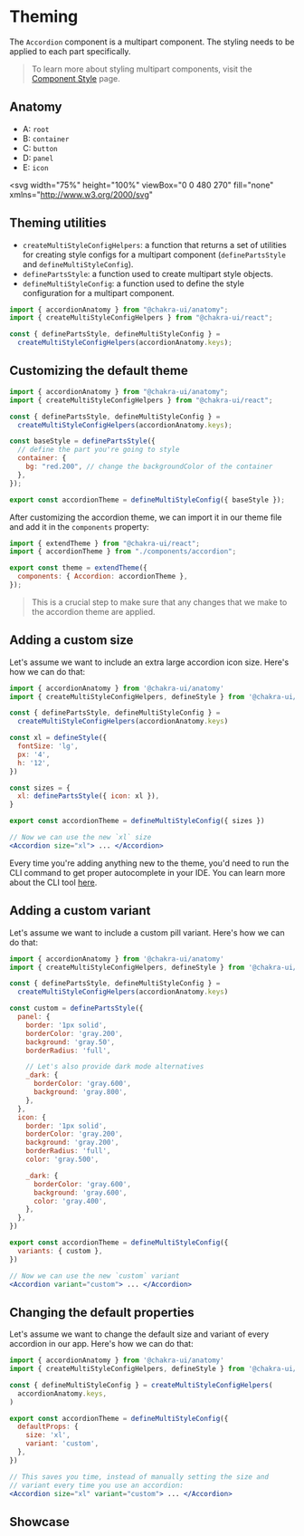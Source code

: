 
# Theming

The `Accordion` component is a multipart component. The styling needs to be
applied to each part specifically.

> To learn more about styling multipart components, visit the
> [Component Style](/docs/styled-system/component-style#styling-multipart-components)
> page.

## Anatomy

- A: `root`
- B: `container`
- C: `button`
- D: `panel`
- E: `icon`

<svg
  width="75%"
  height="100%"
  viewBox="0 0 480 270"
  fill="none"
  xmlns="http://www.w3.org/2000/svg"
>
  <rect width="480" height="270" fill="white" />
  <path
    fillRule="evenodd"
    clipRule="evenodd"
    d="M409 74H69V73H409V74Z"
    fill="#E2E8F0"
  />
  <path
    fillRule="evenodd"
    clipRule="evenodd"
    d="M409 198H69V197H409V198Z"
    fill="#E2E8F0"
  />
  <path
    fillRule="evenodd"
    clipRule="evenodd"
    d="M409 234H69V233H409V234Z"
    fill="#E2E8F0"
  />
  <path
    d="M90.8296 89.9545C90.7785 89.5227 90.5711 89.1875 90.2075 88.9489C89.8438 88.7102 89.3978 88.5909 88.8694 88.5909C88.483 88.5909 88.145 88.6534 87.8552 88.7784C87.5682 88.9034 87.3438 89.0753 87.1819 89.294C87.0228 89.5128 86.9432 89.7614 86.9432 90.0398C86.9432 90.2727 86.9986 90.473 87.1094 90.6406C87.2231 90.8054 87.368 90.9432 87.5441 91.054C87.7202 91.1619 87.9049 91.2514 88.0981 91.3224C88.2913 91.3906 88.4688 91.446 88.6307 91.4886L89.5171 91.7273C89.7444 91.7869 89.9972 91.8693 90.2756 91.9744C90.5569 92.0795 90.8254 92.223 91.081 92.4048C91.3396 92.5838 91.5526 92.8139 91.7202 93.0952C91.8879 93.3764 91.9717 93.7216 91.9717 94.1307C91.9717 94.6023 91.8481 95.0284 91.6009 95.4091C91.3566 95.7898 90.9986 96.0923 90.5271 96.3168C90.0583 96.5412 89.4887 96.6534 88.8182 96.6534C88.1932 96.6534 87.6521 96.5526 87.1947 96.3509C86.7401 96.1491 86.3822 95.8679 86.1208 95.5071C85.8623 95.1463 85.716 94.7273 85.6819 94.25H86.7728C86.8012 94.5795 86.912 94.8523 87.1052 95.0682C87.3012 95.2813 87.5484 95.4403 87.8467 95.5455C88.1478 95.6477 88.4717 95.6989 88.8182 95.6989C89.2217 95.6989 89.5839 95.6335 89.9049 95.5028C90.2259 95.3693 90.4802 95.1847 90.6677 94.9489C90.8552 94.7102 90.9489 94.4318 90.9489 94.1136C90.9489 93.8239 90.868 93.5881 90.706 93.4062C90.5441 93.2244 90.331 93.0767 90.0668 92.9631C89.8026 92.8494 89.5171 92.75 89.2103 92.6648L88.1364 92.358C87.4546 92.1619 86.9148 91.8821 86.5171 91.5185C86.1194 91.1548 85.9205 90.679 85.9205 90.0909C85.9205 89.6023 86.0526 89.1761 86.3168 88.8125C86.5839 88.446 86.9418 88.1619 87.3907 87.9602C87.8424 87.7557 88.3467 87.6534 88.9035 87.6534C89.466 87.6534 89.966 87.7543 90.4035 87.956C90.841 88.1548 91.1876 88.4276 91.4432 88.7741C91.7018 89.1207 91.8381 89.5142 91.8523 89.9545H90.8296Z"
    fill="#2D3748"
  />
  <path
    d="M96.3172 96.6364C95.6865 96.6364 95.1425 96.4972 94.6851 96.2188C94.2305 95.9375 93.8797 95.5455 93.6325 95.0426C93.3882 94.5369 93.266 93.9489 93.266 93.2784C93.266 92.608 93.3882 92.017 93.6325 91.5057C93.8797 90.9915 94.2234 90.5909 94.6638 90.304C95.107 90.0142 95.624 89.8693 96.2149 89.8693C96.5558 89.8693 96.8925 89.9261 97.2249 90.0398C97.5572 90.1534 97.8598 90.3381 98.1325 90.5938C98.4053 90.8466 98.6226 91.1818 98.7845 91.5994C98.9464 92.017 99.0274 92.5312 99.0274 93.142V93.5682H93.982V92.6989H98.0047C98.0047 92.3295 97.9308 92 97.7831 91.7102C97.6382 91.4205 97.4308 91.1918 97.1609 91.0241C96.8939 90.8565 96.5785 90.7727 96.2149 90.7727C95.8143 90.7727 95.4678 90.8722 95.1751 91.071C94.8854 91.267 94.6624 91.5227 94.5061 91.8381C94.3499 92.1534 94.2717 92.4915 94.2717 92.8523V93.4318C94.2717 93.9261 94.357 94.3452 94.5274 94.6889C94.7007 95.0298 94.9408 95.2898 95.2476 95.4688C95.5544 95.6449 95.9109 95.733 96.3172 95.733C96.5814 95.733 96.82 95.696 97.0331 95.6222C97.249 95.5455 97.4351 95.4318 97.5913 95.2812C97.7476 95.1278 97.8683 94.9375 97.9535 94.7102L98.9251 94.983C98.8229 95.3125 98.651 95.6023 98.4095 95.8523C98.168 96.0994 97.8697 96.2926 97.5146 96.4318C97.1595 96.5682 96.7604 96.6364 96.3172 96.6364Z"
    fill="#2D3748"
  />
  <path
    d="M103.216 96.6364C102.603 96.6364 102.074 96.4915 101.631 96.2017C101.188 95.9119 100.847 95.5128 100.608 95.0043C100.37 94.4957 100.25 93.9148 100.25 93.2614C100.25 92.5966 100.373 92.0099 100.617 91.5014C100.864 90.9901 101.208 90.5909 101.648 90.304C102.091 90.0142 102.608 89.8693 103.199 89.8693C103.66 89.8693 104.074 89.9545 104.444 90.125C104.813 90.2955 105.115 90.5341 105.351 90.8409C105.587 91.1477 105.733 91.5057 105.79 91.9148H104.785C104.708 91.6165 104.537 91.3523 104.273 91.1222C104.012 90.8892 103.66 90.7727 103.216 90.7727C102.824 90.7727 102.481 90.875 102.185 91.0795C101.892 91.2812 101.664 91.5668 101.499 91.9361C101.337 92.3026 101.256 92.733 101.256 93.2273C101.256 93.733 101.336 94.1733 101.495 94.5483C101.657 94.9233 101.884 95.2145 102.177 95.4219C102.472 95.6293 102.819 95.733 103.216 95.733C103.478 95.733 103.715 95.6875 103.928 95.5966C104.141 95.5057 104.321 95.375 104.469 95.2045C104.617 95.0341 104.722 94.8295 104.785 94.5909H105.79C105.733 94.9773 105.593 95.3253 105.368 95.6349C105.147 95.9418 104.853 96.1861 104.486 96.3679C104.123 96.5469 103.699 96.6364 103.216 96.6364Z"
    fill="#2D3748"
  />
  <path
    d="M110.107 89.9545V90.8068H106.715V89.9545H110.107ZM107.704 88.3864H108.709V94.625C108.709 94.9091 108.75 95.1222 108.833 95.2642C108.918 95.4034 109.026 95.4972 109.157 95.5455C109.29 95.5909 109.431 95.6136 109.579 95.6136C109.689 95.6136 109.78 95.608 109.851 95.5966C109.922 95.5824 109.979 95.571 110.022 95.5625L110.226 96.4659C110.158 96.4915 110.063 96.517 109.941 96.5426C109.819 96.571 109.664 96.5852 109.476 96.5852C109.192 96.5852 108.914 96.5241 108.641 96.402C108.371 96.2798 108.147 96.0938 107.968 95.8438C107.792 95.5938 107.704 95.2784 107.704 94.8977V88.3864Z"
    fill="#2D3748"
  />
  <path
    d="M111.62 96.5V89.9545H112.625V96.5H111.62ZM112.131 88.8636C111.935 88.8636 111.766 88.7969 111.624 88.6634C111.485 88.5298 111.415 88.3693 111.415 88.1818C111.415 87.9943 111.485 87.8338 111.624 87.7003C111.766 87.5668 111.935 87.5 112.131 87.5C112.327 87.5 112.495 87.5668 112.634 87.7003C112.776 87.8338 112.847 87.9943 112.847 88.1818C112.847 88.3693 112.776 88.5298 112.634 88.6634C112.495 88.7969 112.327 88.8636 112.131 88.8636Z"
    fill="#2D3748"
  />
  <path
    d="M117.126 96.6364C116.536 96.6364 116.017 96.4957 115.571 96.2145C115.128 95.9332 114.781 95.5398 114.531 95.0341C114.284 94.5284 114.161 93.9375 114.161 93.2614C114.161 92.5795 114.284 91.9844 114.531 91.4759C114.781 90.9673 115.128 90.5724 115.571 90.2912C116.017 90.0099 116.536 89.8693 117.126 89.8693C117.717 89.8693 118.234 90.0099 118.678 90.2912C119.124 90.5724 119.47 90.9673 119.717 91.4759C119.967 91.9844 120.092 92.5795 120.092 93.2614C120.092 93.9375 119.967 94.5284 119.717 95.0341C119.47 95.5398 119.124 95.9332 118.678 96.2145C118.234 96.4957 117.717 96.6364 117.126 96.6364ZM117.126 95.733C117.575 95.733 117.945 95.6179 118.234 95.3878C118.524 95.1577 118.739 94.8551 118.878 94.4801C119.017 94.1051 119.087 93.6989 119.087 93.2614C119.087 92.8239 119.017 92.4162 118.878 92.0384C118.739 91.6605 118.524 91.3551 118.234 91.1222C117.945 90.8892 117.575 90.7727 117.126 90.7727C116.678 90.7727 116.308 90.8892 116.019 91.1222C115.729 91.3551 115.514 91.6605 115.375 92.0384C115.236 92.4162 115.166 92.8239 115.166 93.2614C115.166 93.6989 115.236 94.1051 115.375 94.4801C115.514 94.8551 115.729 95.1577 116.019 95.3878C116.308 95.6179 116.678 95.733 117.126 95.733Z"
    fill="#2D3748"
  />
  <path
    d="M122.633 92.5625V96.5H121.628V89.9545H122.599V90.9773H122.684C122.838 90.6449 123.071 90.3778 123.383 90.1761C123.696 89.9716 124.099 89.8693 124.593 89.8693C125.037 89.8693 125.424 89.9602 125.757 90.142C126.089 90.321 126.348 90.5938 126.532 90.9602C126.717 91.3239 126.809 91.7841 126.809 92.3409V96.5H125.804V92.4091C125.804 91.8949 125.67 91.4943 125.403 91.2074C125.136 90.9176 124.77 90.7727 124.304 90.7727C123.983 90.7727 123.696 90.8423 123.443 90.9815C123.193 91.1207 122.995 91.3239 122.851 91.5909C122.706 91.858 122.633 92.1818 122.633 92.5625Z"
    fill="#2D3748"
  />
  <path
    d="M135.073 87.7727V96.5H134.016V88.8807H133.965L131.835 90.2955V89.2216L134.016 87.7727H135.073Z"
    fill="#2D3748"
  />
  <path
    d="M143.822 89.9545V90.8068H140.43V89.9545H143.822ZM141.418 88.3864H142.424V94.625C142.424 94.9091 142.465 95.1222 142.548 95.2642C142.633 95.4034 142.741 95.4972 142.872 95.5455C143.005 95.5909 143.146 95.6136 143.293 95.6136C143.404 95.6136 143.495 95.608 143.566 95.5966C143.637 95.5824 143.694 95.571 143.737 95.5625L143.941 96.4659C143.873 96.4915 143.778 96.517 143.656 96.5426C143.533 96.571 143.379 96.5852 143.191 96.5852C142.907 96.5852 142.629 96.5241 142.356 96.402C142.086 96.2798 141.862 96.0938 141.683 95.8438C141.506 95.5938 141.418 95.2784 141.418 94.8977V88.3864Z"
    fill="#2D3748"
  />
  <path
    d="M145.335 96.5V89.9545H146.34V96.5H145.335ZM145.846 88.8636C145.65 88.8636 145.481 88.7969 145.339 88.6634C145.2 88.5298 145.13 88.3693 145.13 88.1818C145.13 87.9943 145.2 87.8338 145.339 87.7003C145.481 87.5668 145.65 87.5 145.846 87.5C146.042 87.5 146.21 87.5668 146.349 87.7003C146.491 87.8338 146.562 87.9943 146.562 88.1818C146.562 88.3693 146.491 88.5298 146.349 88.6634C146.21 88.7969 146.042 88.8636 145.846 88.8636Z"
    fill="#2D3748"
  />
  <path
    d="M151.029 89.9545V90.8068H147.637V89.9545H151.029ZM148.625 88.3864H149.631V94.625C149.631 94.9091 149.672 95.1222 149.755 95.2642C149.84 95.4034 149.948 95.4972 150.079 95.5455C150.212 95.5909 150.353 95.6136 150.5 95.6136C150.611 95.6136 150.702 95.608 150.773 95.5966C150.844 95.5824 150.901 95.571 150.944 95.5625L151.148 96.4659C151.08 96.4915 150.985 96.517 150.863 96.5426C150.74 96.571 150.586 96.5852 150.398 96.5852C150.114 96.5852 149.836 96.5241 149.563 96.402C149.293 96.2798 149.069 96.0938 148.89 95.8438C148.713 95.5938 148.625 95.2784 148.625 94.8977V88.3864Z"
    fill="#2D3748"
  />
  <path d="M153.688 87.7727V96.5H152.682V87.7727H153.688Z" fill="#2D3748" />
  <path
    d="M158.274 96.6364C157.644 96.6364 157.099 96.4972 156.642 96.2188C156.188 95.9375 155.837 95.5455 155.59 95.0426C155.345 94.5369 155.223 93.9489 155.223 93.2784C155.223 92.608 155.345 92.017 155.59 91.5057C155.837 90.9915 156.18 90.5909 156.621 90.304C157.064 90.0142 157.581 89.8693 158.172 89.8693C158.513 89.8693 158.849 89.9261 159.182 90.0398C159.514 90.1534 159.817 90.3381 160.09 90.5938C160.362 90.8466 160.58 91.1818 160.742 91.5994C160.903 92.017 160.984 92.5312 160.984 93.142V93.5682H155.939V92.6989H159.962C159.962 92.3295 159.888 92 159.74 91.7102C159.595 91.4205 159.388 91.1918 159.118 91.0241C158.851 90.8565 158.536 90.7727 158.172 90.7727C157.771 90.7727 157.425 90.8722 157.132 91.071C156.842 91.267 156.619 91.5227 156.463 91.8381C156.307 92.1534 156.229 92.4915 156.229 92.8523V93.4318C156.229 93.9261 156.314 94.3452 156.484 94.6889C156.658 95.0298 156.898 95.2898 157.205 95.4688C157.511 95.6449 157.868 95.733 158.274 95.733C158.538 95.733 158.777 95.696 158.99 95.6222C159.206 95.5455 159.392 95.4318 159.548 95.2812C159.705 95.1278 159.825 94.9375 159.911 94.7102L160.882 94.983C160.78 95.3125 160.608 95.6023 160.367 95.8523C160.125 96.0994 159.827 96.2926 159.472 96.4318C159.117 96.5682 158.717 96.6364 158.274 96.6364Z"
    fill="#2D3748"
  />
  <path
    d="M383 91.0233L378.875 95.1483L377.697 93.97L383 88.6667L388.303 93.97L387.125 95.1483L383 91.0233Z"
    fill="#2D3748"
  />
  <path
    d="M90.8296 213.955C90.7785 213.523 90.5711 213.188 90.2075 212.949C89.8438 212.71 89.3978 212.591 88.8694 212.591C88.483 212.591 88.145 212.653 87.8552 212.778C87.5682 212.903 87.3438 213.075 87.1819 213.294C87.0228 213.513 86.9432 213.761 86.9432 214.04C86.9432 214.273 86.9986 214.473 87.1094 214.641C87.2231 214.805 87.368 214.943 87.5441 215.054C87.7202 215.162 87.9049 215.251 88.0981 215.322C88.2913 215.391 88.4688 215.446 88.6307 215.489L89.5171 215.727C89.7444 215.787 89.9972 215.869 90.2756 215.974C90.5569 216.08 90.8254 216.223 91.081 216.405C91.3396 216.584 91.5526 216.814 91.7202 217.095C91.8879 217.376 91.9717 217.722 91.9717 218.131C91.9717 218.602 91.8481 219.028 91.6009 219.409C91.3566 219.79 90.9986 220.092 90.5271 220.317C90.0583 220.541 89.4887 220.653 88.8182 220.653C88.1932 220.653 87.6521 220.553 87.1947 220.351C86.7401 220.149 86.3822 219.868 86.1208 219.507C85.8623 219.146 85.716 218.727 85.6819 218.25H86.7728C86.8012 218.58 86.912 218.852 87.1052 219.068C87.3012 219.281 87.5484 219.44 87.8467 219.545C88.1478 219.648 88.4717 219.699 88.8182 219.699C89.2217 219.699 89.5839 219.634 89.9049 219.503C90.2259 219.369 90.4802 219.185 90.6677 218.949C90.8552 218.71 90.9489 218.432 90.9489 218.114C90.9489 217.824 90.868 217.588 90.706 217.406C90.5441 217.224 90.331 217.077 90.0668 216.963C89.8026 216.849 89.5171 216.75 89.2103 216.665L88.1364 216.358C87.4546 216.162 86.9148 215.882 86.5171 215.518C86.1194 215.155 85.9205 214.679 85.9205 214.091C85.9205 213.602 86.0526 213.176 86.3168 212.812C86.5839 212.446 86.9418 212.162 87.3907 211.96C87.8424 211.756 88.3467 211.653 88.9035 211.653C89.466 211.653 89.966 211.754 90.4035 211.956C90.841 212.155 91.1876 212.428 91.4432 212.774C91.7018 213.121 91.8381 213.514 91.8523 213.955H90.8296Z"
    fill="#2D3748"
  />
  <path
    d="M96.3172 220.636C95.6865 220.636 95.1425 220.497 94.6851 220.219C94.2305 219.938 93.8797 219.545 93.6325 219.043C93.3882 218.537 93.266 217.949 93.266 217.278C93.266 216.608 93.3882 216.017 93.6325 215.506C93.8797 214.991 94.2234 214.591 94.6638 214.304C95.107 214.014 95.624 213.869 96.2149 213.869C96.5558 213.869 96.8925 213.926 97.2249 214.04C97.5572 214.153 97.8598 214.338 98.1325 214.594C98.4053 214.847 98.6226 215.182 98.7845 215.599C98.9464 216.017 99.0274 216.531 99.0274 217.142V217.568H93.982V216.699H98.0047C98.0047 216.33 97.9308 216 97.7831 215.71C97.6382 215.42 97.4308 215.192 97.1609 215.024C96.8939 214.857 96.5785 214.773 96.2149 214.773C95.8143 214.773 95.4678 214.872 95.1751 215.071C94.8854 215.267 94.6624 215.523 94.5061 215.838C94.3499 216.153 94.2717 216.491 94.2717 216.852V217.432C94.2717 217.926 94.357 218.345 94.5274 218.689C94.7007 219.03 94.9408 219.29 95.2476 219.469C95.5544 219.645 95.9109 219.733 96.3172 219.733C96.5814 219.733 96.82 219.696 97.0331 219.622C97.249 219.545 97.4351 219.432 97.5913 219.281C97.7476 219.128 97.8683 218.937 97.9535 218.71L98.9251 218.983C98.8229 219.313 98.651 219.602 98.4095 219.852C98.168 220.099 97.8697 220.293 97.5146 220.432C97.1595 220.568 96.7604 220.636 96.3172 220.636Z"
    fill="#2D3748"
  />
  <path
    d="M103.216 220.636C102.603 220.636 102.074 220.491 101.631 220.202C101.188 219.912 100.847 219.513 100.608 219.004C100.37 218.496 100.25 217.915 100.25 217.261C100.25 216.597 100.373 216.01 100.617 215.501C100.864 214.99 101.208 214.591 101.648 214.304C102.091 214.014 102.608 213.869 103.199 213.869C103.66 213.869 104.074 213.955 104.444 214.125C104.813 214.295 105.115 214.534 105.351 214.841C105.587 215.148 105.733 215.506 105.79 215.915H104.785C104.708 215.616 104.537 215.352 104.273 215.122C104.012 214.889 103.66 214.773 103.216 214.773C102.824 214.773 102.481 214.875 102.185 215.08C101.892 215.281 101.664 215.567 101.499 215.936C101.337 216.303 101.256 216.733 101.256 217.227C101.256 217.733 101.336 218.173 101.495 218.548C101.657 218.923 101.884 219.214 102.177 219.422C102.472 219.629 102.819 219.733 103.216 219.733C103.478 219.733 103.715 219.688 103.928 219.597C104.141 219.506 104.321 219.375 104.469 219.205C104.617 219.034 104.722 218.83 104.785 218.591H105.79C105.733 218.977 105.593 219.325 105.368 219.635C105.147 219.942 104.853 220.186 104.486 220.368C104.123 220.547 103.699 220.636 103.216 220.636Z"
    fill="#2D3748"
  />
  <path
    d="M110.107 213.955V214.807H106.715V213.955H110.107ZM107.704 212.386H108.709V218.625C108.709 218.909 108.75 219.122 108.833 219.264C108.918 219.403 109.026 219.497 109.157 219.545C109.29 219.591 109.431 219.614 109.579 219.614C109.689 219.614 109.78 219.608 109.851 219.597C109.922 219.582 109.979 219.571 110.022 219.562L110.226 220.466C110.158 220.491 110.063 220.517 109.941 220.543C109.819 220.571 109.664 220.585 109.476 220.585C109.192 220.585 108.914 220.524 108.641 220.402C108.371 220.28 108.147 220.094 107.968 219.844C107.792 219.594 107.704 219.278 107.704 218.898V212.386Z"
    fill="#2D3748"
  />
  <path
    d="M111.62 220.5V213.955H112.625V220.5H111.62ZM112.131 212.864C111.935 212.864 111.766 212.797 111.624 212.663C111.485 212.53 111.415 212.369 111.415 212.182C111.415 211.994 111.485 211.834 111.624 211.7C111.766 211.567 111.935 211.5 112.131 211.5C112.327 211.5 112.495 211.567 112.634 211.7C112.776 211.834 112.847 211.994 112.847 212.182C112.847 212.369 112.776 212.53 112.634 212.663C112.495 212.797 112.327 212.864 112.131 212.864Z"
    fill="#2D3748"
  />
  <path
    d="M117.126 220.636C116.536 220.636 116.017 220.496 115.571 220.214C115.128 219.933 114.781 219.54 114.531 219.034C114.284 218.528 114.161 217.938 114.161 217.261C114.161 216.58 114.284 215.984 114.531 215.476C114.781 214.967 115.128 214.572 115.571 214.291C116.017 214.01 116.536 213.869 117.126 213.869C117.717 213.869 118.234 214.01 118.678 214.291C119.124 214.572 119.47 214.967 119.717 215.476C119.967 215.984 120.092 216.58 120.092 217.261C120.092 217.938 119.967 218.528 119.717 219.034C119.47 219.54 119.124 219.933 118.678 220.214C118.234 220.496 117.717 220.636 117.126 220.636ZM117.126 219.733C117.575 219.733 117.945 219.618 118.234 219.388C118.524 219.158 118.739 218.855 118.878 218.48C119.017 218.105 119.087 217.699 119.087 217.261C119.087 216.824 119.017 216.416 118.878 216.038C118.739 215.661 118.524 215.355 118.234 215.122C117.945 214.889 117.575 214.773 117.126 214.773C116.678 214.773 116.308 214.889 116.019 215.122C115.729 215.355 115.514 215.661 115.375 216.038C115.236 216.416 115.166 216.824 115.166 217.261C115.166 217.699 115.236 218.105 115.375 218.48C115.514 218.855 115.729 219.158 116.019 219.388C116.308 219.618 116.678 219.733 117.126 219.733Z"
    fill="#2D3748"
  />
  <path
    d="M122.633 216.562V220.5H121.628V213.955H122.599V214.977H122.684C122.838 214.645 123.071 214.378 123.383 214.176C123.696 213.972 124.099 213.869 124.593 213.869C125.037 213.869 125.424 213.96 125.757 214.142C126.089 214.321 126.348 214.594 126.532 214.96C126.717 215.324 126.809 215.784 126.809 216.341V220.5H125.804V216.409C125.804 215.895 125.67 215.494 125.403 215.207C125.136 214.918 124.77 214.773 124.304 214.773C123.983 214.773 123.696 214.842 123.443 214.982C123.193 215.121 122.995 215.324 122.851 215.591C122.706 215.858 122.633 216.182 122.633 216.562Z"
    fill="#2D3748"
  />
  <path
    d="M132.005 220.5V219.733L134.886 216.58C135.224 216.21 135.502 215.889 135.721 215.616C135.94 215.341 136.102 215.082 136.207 214.841C136.315 214.597 136.369 214.341 136.369 214.074C136.369 213.767 136.295 213.501 136.147 213.277C136.002 213.053 135.803 212.879 135.55 212.757C135.298 212.635 135.014 212.574 134.698 212.574C134.363 212.574 134.07 212.643 133.82 212.783C133.573 212.919 133.381 213.111 133.245 213.358C133.112 213.605 133.045 213.895 133.045 214.227H132.039C132.039 213.716 132.157 213.267 132.393 212.881C132.629 212.494 132.95 212.193 133.356 211.977C133.765 211.761 134.224 211.653 134.732 211.653C135.244 211.653 135.697 211.761 136.092 211.977C136.487 212.193 136.796 212.484 137.021 212.851C137.245 213.217 137.357 213.625 137.357 214.074C137.357 214.395 137.299 214.709 137.183 215.016C137.069 215.32 136.87 215.659 136.586 216.034C136.305 216.406 135.914 216.861 135.414 217.398L133.454 219.494V219.562H137.511V220.5H132.005Z"
    fill="#2D3748"
  />
  <path
    d="M145.509 213.955V214.807H142.117V213.955H145.509ZM143.106 212.386H144.112V218.625C144.112 218.909 144.153 219.122 144.235 219.264C144.32 219.403 144.428 219.497 144.559 219.545C144.693 219.591 144.833 219.614 144.981 219.614C145.092 219.614 145.183 219.608 145.254 219.597C145.325 219.582 145.381 219.571 145.424 219.562L145.629 220.466C145.56 220.491 145.465 220.517 145.343 220.543C145.221 220.571 145.066 220.585 144.879 220.585C144.595 220.585 144.316 220.524 144.043 220.402C143.774 220.28 143.549 220.094 143.37 219.844C143.194 219.594 143.106 219.278 143.106 218.898V212.386Z"
    fill="#2D3748"
  />
  <path
    d="M147.022 220.5V213.955H148.028V220.5H147.022ZM147.533 212.864C147.337 212.864 147.168 212.797 147.026 212.663C146.887 212.53 146.818 212.369 146.818 212.182C146.818 211.994 146.887 211.834 147.026 211.7C147.168 211.567 147.337 211.5 147.533 211.5C147.729 211.5 147.897 211.567 148.036 211.7C148.178 211.834 148.249 211.994 148.249 212.182C148.249 212.369 148.178 212.53 148.036 212.663C147.897 212.797 147.729 212.864 147.533 212.864Z"
    fill="#2D3748"
  />
  <path
    d="M152.716 213.955V214.807H149.324V213.955H152.716ZM150.313 212.386H151.319V218.625C151.319 218.909 151.36 219.122 151.442 219.264C151.527 219.403 151.635 219.497 151.766 219.545C151.9 219.591 152.04 219.614 152.188 219.614C152.299 219.614 152.39 219.608 152.461 219.597C152.532 219.582 152.588 219.571 152.631 219.562L152.836 220.466C152.767 220.491 152.672 220.517 152.55 220.543C152.428 220.571 152.273 220.585 152.086 220.585C151.802 220.585 151.523 220.524 151.25 220.402C150.981 220.28 150.756 220.094 150.577 219.844C150.401 219.594 150.313 219.278 150.313 218.898V212.386Z"
    fill="#2D3748"
  />
  <path d="M155.375 211.773V220.5H154.37V211.773H155.375Z" fill="#2D3748" />
  <path
    d="M159.962 220.636C159.331 220.636 158.787 220.497 158.33 220.219C157.875 219.938 157.524 219.545 157.277 219.043C157.033 218.537 156.911 217.949 156.911 217.278C156.911 216.608 157.033 216.017 157.277 215.506C157.524 214.991 157.868 214.591 158.308 214.304C158.751 214.014 159.269 213.869 159.859 213.869C160.2 213.869 160.537 213.926 160.869 214.04C161.202 214.153 161.504 214.338 161.777 214.594C162.05 214.847 162.267 215.182 162.429 215.599C162.591 216.017 162.672 216.531 162.672 217.142V217.568H157.626V216.699H161.649C161.649 216.33 161.575 216 161.428 215.71C161.283 215.42 161.075 215.192 160.805 215.024C160.538 214.857 160.223 214.773 159.859 214.773C159.459 214.773 159.112 214.872 158.82 215.071C158.53 215.267 158.307 215.523 158.151 215.838C157.994 216.153 157.916 216.491 157.916 216.852V217.432C157.916 217.926 158.001 218.345 158.172 218.689C158.345 219.03 158.585 219.29 158.892 219.469C159.199 219.645 159.555 219.733 159.962 219.733C160.226 219.733 160.465 219.696 160.678 219.622C160.894 219.545 161.08 219.432 161.236 219.281C161.392 219.128 161.513 218.937 161.598 218.71L162.57 218.983C162.467 219.313 162.296 219.602 162.054 219.852C161.813 220.099 161.514 220.293 161.159 220.432C160.804 220.568 160.405 220.636 159.962 220.636Z"
    fill="#2D3748"
  />
  <path
    d="M383 215.023L378.875 219.148L377.697 217.97L383 212.667L388.303 217.97L387.125 219.148L383 215.023Z"
    fill="#2D3748"
  />
  <path
    d="M86.0567 122V113.273H87.1135V121.062H91.1703V122H86.0567Z"
    fill="#2D3748"
  />
  <path
    d="M95.3294 122.136C94.7385 122.136 94.2201 121.996 93.774 121.714C93.3309 121.433 92.9843 121.04 92.7343 120.534C92.4871 120.028 92.3635 119.438 92.3635 118.761C92.3635 118.08 92.4871 117.484 92.7343 116.976C92.9843 116.467 93.3309 116.072 93.774 115.791C94.2201 115.51 94.7385 115.369 95.3294 115.369C95.9203 115.369 96.4374 115.51 96.8806 115.791C97.3266 116.072 97.6732 116.467 97.9203 116.976C98.1703 117.484 98.2953 118.08 98.2953 118.761C98.2953 119.438 98.1703 120.028 97.9203 120.534C97.6732 121.04 97.3266 121.433 96.8806 121.714C96.4374 121.996 95.9203 122.136 95.3294 122.136ZM95.3294 121.233C95.7783 121.233 96.1476 121.118 96.4374 120.888C96.7272 120.658 96.9417 120.355 97.0809 119.98C97.2201 119.605 97.2897 119.199 97.2897 118.761C97.2897 118.324 97.2201 117.916 97.0809 117.538C96.9417 117.161 96.7272 116.855 96.4374 116.622C96.1476 116.389 95.7783 116.273 95.3294 116.273C94.8806 116.273 94.5113 116.389 94.2215 116.622C93.9317 116.855 93.7172 117.161 93.578 117.538C93.4388 117.916 93.3692 118.324 93.3692 118.761C93.3692 119.199 93.4388 119.605 93.578 119.98C93.7172 120.355 93.9317 120.658 94.2215 120.888C94.5113 121.118 94.8806 121.233 95.3294 121.233Z"
    fill="#2D3748"
  />
  <path
    d="M99.8305 122V115.455H100.802V116.443H100.87C100.99 116.119 101.205 115.857 101.518 115.655C101.83 115.453 102.183 115.352 102.575 115.352C102.649 115.352 102.741 115.354 102.852 115.357C102.963 115.359 103.046 115.364 103.103 115.369V116.392C103.069 116.384 102.991 116.371 102.869 116.354C102.75 116.334 102.623 116.324 102.49 116.324C102.171 116.324 101.887 116.391 101.637 116.524C101.39 116.655 101.194 116.837 101.049 117.07C100.907 117.3 100.836 117.562 100.836 117.858V122H99.8305Z"
    fill="#2D3748"
  />
  <path
    d="M106.84 122.136C106.21 122.136 105.666 121.997 105.208 121.719C104.754 121.438 104.403 121.045 104.156 120.543C103.911 120.037 103.789 119.449 103.789 118.778C103.789 118.108 103.911 117.517 104.156 117.006C104.403 116.491 104.747 116.091 105.187 115.804C105.63 115.514 106.147 115.369 106.738 115.369C107.079 115.369 107.416 115.426 107.748 115.54C108.081 115.653 108.383 115.838 108.656 116.094C108.929 116.347 109.146 116.682 109.308 117.099C109.47 117.517 109.551 118.031 109.551 118.642V119.068H104.505V118.199H108.528C108.528 117.83 108.454 117.5 108.306 117.21C108.161 116.92 107.954 116.692 107.684 116.524C107.417 116.357 107.102 116.273 106.738 116.273C106.338 116.273 105.991 116.372 105.698 116.571C105.409 116.767 105.186 117.023 105.029 117.338C104.873 117.653 104.795 117.991 104.795 118.352V118.932C104.795 119.426 104.88 119.845 105.051 120.189C105.224 120.53 105.464 120.79 105.771 120.969C106.078 121.145 106.434 121.233 106.84 121.233C107.105 121.233 107.343 121.196 107.556 121.122C107.772 121.045 107.958 120.932 108.115 120.781C108.271 120.628 108.392 120.437 108.477 120.21L109.448 120.483C109.346 120.813 109.174 121.102 108.933 121.352C108.691 121.599 108.393 121.793 108.038 121.932C107.683 122.068 107.284 122.136 106.84 122.136Z"
    fill="#2D3748"
  />
  <path
    d="M111.08 122V115.455H112.052V116.477H112.137C112.274 116.128 112.494 115.857 112.798 115.663C113.102 115.467 113.467 115.369 113.893 115.369C114.325 115.369 114.684 115.467 114.971 115.663C115.261 115.857 115.487 116.128 115.649 116.477H115.717C115.884 116.139 116.136 115.871 116.471 115.672C116.806 115.47 117.208 115.369 117.677 115.369C118.262 115.369 118.741 115.553 119.113 115.919C119.485 116.283 119.671 116.849 119.671 117.619V122H118.666V117.619C118.666 117.136 118.534 116.791 118.269 116.584C118.005 116.376 117.694 116.273 117.336 116.273C116.876 116.273 116.519 116.412 116.267 116.69C116.014 116.966 115.887 117.315 115.887 117.739V122H114.865V117.517C114.865 117.145 114.744 116.845 114.502 116.618C114.261 116.388 113.95 116.273 113.569 116.273C113.308 116.273 113.063 116.342 112.836 116.482C112.612 116.621 112.43 116.814 112.291 117.061C112.154 117.305 112.086 117.588 112.086 117.909V122H111.08Z"
    fill="#2D3748"
  />
  <path
    d="M124.885 122V115.455H125.891V122H124.885ZM125.397 114.364C125.201 114.364 125.031 114.297 124.889 114.163C124.75 114.03 124.681 113.869 124.681 113.682C124.681 113.494 124.75 113.334 124.889 113.2C125.031 113.067 125.201 113 125.397 113C125.593 113 125.76 113.067 125.899 113.2C126.041 113.334 126.112 113.494 126.112 113.682C126.112 113.869 126.041 114.03 125.899 114.163C125.76 114.297 125.593 114.364 125.397 114.364Z"
    fill="#2D3748"
  />
  <path
    d="M127.733 124.455V115.455H128.704V116.494H128.824C128.898 116.381 129 116.236 129.131 116.06C129.264 115.881 129.454 115.722 129.702 115.582C129.952 115.44 130.29 115.369 130.716 115.369C131.267 115.369 131.753 115.507 132.173 115.783C132.594 116.058 132.922 116.449 133.158 116.955C133.393 117.46 133.511 118.057 133.511 118.744C133.511 119.437 133.393 120.038 133.158 120.547C132.922 121.053 132.595 121.445 132.177 121.723C131.76 121.999 131.278 122.136 130.733 122.136C130.312 122.136 129.976 122.067 129.723 121.928C129.47 121.786 129.275 121.625 129.139 121.446C129.003 121.264 128.898 121.114 128.824 120.994H128.739V124.455H127.733ZM128.721 118.727C128.721 119.222 128.794 119.658 128.939 120.036C129.084 120.411 129.295 120.705 129.574 120.918C129.852 121.128 130.193 121.233 130.596 121.233C131.017 121.233 131.368 121.122 131.649 120.901C131.933 120.676 132.146 120.375 132.288 119.997C132.433 119.616 132.506 119.193 132.506 118.727C132.506 118.267 132.435 117.852 132.293 117.483C132.153 117.111 131.942 116.817 131.658 116.601C131.376 116.382 131.023 116.273 130.596 116.273C130.187 116.273 129.844 116.376 129.565 116.584C129.287 116.788 129.077 117.075 128.935 117.445C128.793 117.811 128.721 118.239 128.721 118.727Z"
    fill="#2D3748"
  />
  <path
    d="M139.682 116.92L138.778 117.176C138.721 117.026 138.638 116.879 138.527 116.737C138.419 116.592 138.271 116.473 138.084 116.379C137.896 116.286 137.656 116.239 137.364 116.239C136.963 116.239 136.629 116.331 136.362 116.516C136.098 116.697 135.966 116.929 135.966 117.21C135.966 117.46 136.057 117.658 136.239 117.803C136.42 117.947 136.704 118.068 137.091 118.165L138.062 118.403C138.648 118.545 139.084 118.763 139.371 119.055C139.658 119.345 139.801 119.719 139.801 120.176C139.801 120.551 139.693 120.886 139.477 121.182C139.264 121.477 138.966 121.71 138.582 121.881C138.199 122.051 137.753 122.136 137.244 122.136C136.577 122.136 136.024 121.991 135.587 121.702C135.149 121.412 134.872 120.989 134.756 120.432L135.71 120.193C135.801 120.545 135.973 120.81 136.226 120.986C136.481 121.162 136.815 121.25 137.227 121.25C137.696 121.25 138.068 121.151 138.344 120.952C138.622 120.75 138.761 120.509 138.761 120.227C138.761 120 138.682 119.81 138.523 119.656C138.364 119.5 138.119 119.384 137.79 119.307L136.699 119.051C136.099 118.909 135.659 118.689 135.378 118.391C135.099 118.089 134.96 117.713 134.96 117.261C134.96 116.892 135.064 116.565 135.271 116.281C135.481 115.997 135.767 115.774 136.128 115.612C136.491 115.45 136.903 115.369 137.364 115.369C138.011 115.369 138.52 115.511 138.889 115.795C139.261 116.08 139.525 116.455 139.682 116.92Z"
    fill="#2D3748"
  />
  <path
    d="M145.44 119.324V115.455H146.446V122H145.44V120.892H145.372C145.218 121.224 144.98 121.507 144.656 121.74C144.332 121.97 143.923 122.085 143.429 122.085C143.019 122.085 142.656 121.996 142.338 121.817C142.019 121.635 141.769 121.362 141.588 120.999C141.406 120.632 141.315 120.17 141.315 119.614V115.455H142.321V119.545C142.321 120.023 142.454 120.403 142.721 120.688C142.991 120.972 143.335 121.114 143.752 121.114C144.002 121.114 144.257 121.05 144.515 120.922C144.777 120.794 144.995 120.598 145.171 120.334C145.35 120.07 145.44 119.733 145.44 119.324Z"
    fill="#2D3748"
  />
  <path
    d="M148.288 122V115.455H149.259V116.477H149.344C149.481 116.128 149.701 115.857 150.005 115.663C150.309 115.467 150.674 115.369 151.1 115.369C151.532 115.369 151.891 115.467 152.178 115.663C152.468 115.857 152.694 116.128 152.856 116.477H152.924C153.092 116.139 153.343 115.871 153.678 115.672C154.013 115.47 154.415 115.369 154.884 115.369C155.469 115.369 155.948 115.553 156.32 115.919C156.692 116.283 156.878 116.849 156.878 117.619V122H155.873V117.619C155.873 117.136 155.741 116.791 155.476 116.584C155.212 116.376 154.901 116.273 154.543 116.273C154.083 116.273 153.726 116.412 153.474 116.69C153.221 116.966 153.094 117.315 153.094 117.739V122H152.072V117.517C152.072 117.145 151.951 116.845 151.709 116.618C151.468 116.388 151.157 116.273 150.776 116.273C150.515 116.273 150.27 116.342 150.043 116.482C149.819 116.621 149.637 116.814 149.498 117.061C149.361 117.305 149.293 117.588 149.293 117.909V122H148.288Z"
    fill="#2D3748"
  />
  <path
    d="M164.564 122.136C164.018 122.136 163.537 121.999 163.119 121.723C162.702 121.445 162.375 121.053 162.139 120.547C161.903 120.038 161.785 119.437 161.785 118.744C161.785 118.057 161.903 117.46 162.139 116.955C162.375 116.449 162.703 116.058 163.123 115.783C163.544 115.507 164.03 115.369 164.581 115.369C165.007 115.369 165.344 115.44 165.591 115.582C165.841 115.722 166.031 115.881 166.162 116.06C166.295 116.236 166.399 116.381 166.473 116.494H166.558V113.273H167.564V122H166.592V120.994H166.473C166.399 121.114 166.294 121.264 166.158 121.446C166.021 121.625 165.827 121.786 165.574 121.928C165.321 122.067 164.984 122.136 164.564 122.136ZM164.7 121.233C165.104 121.233 165.444 121.128 165.723 120.918C166.001 120.705 166.213 120.411 166.358 120.036C166.503 119.658 166.575 119.222 166.575 118.727C166.575 118.239 166.504 117.811 166.362 117.445C166.22 117.075 166.01 116.788 165.731 116.584C165.453 116.376 165.109 116.273 164.7 116.273C164.274 116.273 163.919 116.382 163.635 116.601C163.354 116.817 163.142 117.111 163 117.483C162.861 117.852 162.791 118.267 162.791 118.727C162.791 119.193 162.862 119.616 163.004 119.997C163.149 120.375 163.362 120.676 163.643 120.901C163.927 121.122 164.28 121.233 164.7 121.233Z"
    fill="#2D3748"
  />
  <path
    d="M172.204 122.136C171.614 122.136 171.095 121.996 170.649 121.714C170.206 121.433 169.859 121.04 169.609 120.534C169.362 120.028 169.239 119.438 169.239 118.761C169.239 118.08 169.362 117.484 169.609 116.976C169.859 116.467 170.206 116.072 170.649 115.791C171.095 115.51 171.614 115.369 172.204 115.369C172.795 115.369 173.312 115.51 173.756 115.791C174.202 116.072 174.548 116.467 174.795 116.976C175.045 117.484 175.17 118.08 175.17 118.761C175.17 119.438 175.045 120.028 174.795 120.534C174.548 121.04 174.202 121.433 173.756 121.714C173.312 121.996 172.795 122.136 172.204 122.136ZM172.204 121.233C172.653 121.233 173.023 121.118 173.312 120.888C173.602 120.658 173.817 120.355 173.956 119.98C174.095 119.605 174.165 119.199 174.165 118.761C174.165 118.324 174.095 117.916 173.956 117.538C173.817 117.161 173.602 116.855 173.312 116.622C173.023 116.389 172.653 116.273 172.204 116.273C171.756 116.273 171.386 116.389 171.096 116.622C170.807 116.855 170.592 117.161 170.453 117.538C170.314 117.916 170.244 118.324 170.244 118.761C170.244 119.199 170.314 119.605 170.453 119.98C170.592 120.355 170.807 120.658 171.096 120.888C171.386 121.118 171.756 121.233 172.204 121.233Z"
    fill="#2D3748"
  />
  <path d="M177.711 113.273V122H176.705V113.273H177.711Z" fill="#2D3748" />
  <path
    d="M182.212 122.136C181.621 122.136 181.103 121.996 180.657 121.714C180.214 121.433 179.867 121.04 179.617 120.534C179.37 120.028 179.246 119.438 179.246 118.761C179.246 118.08 179.37 117.484 179.617 116.976C179.867 116.467 180.214 116.072 180.657 115.791C181.103 115.51 181.621 115.369 182.212 115.369C182.803 115.369 183.32 115.51 183.763 115.791C184.209 116.072 184.556 116.467 184.803 116.976C185.053 117.484 185.178 118.08 185.178 118.761C185.178 119.438 185.053 120.028 184.803 120.534C184.556 121.04 184.209 121.433 183.763 121.714C183.32 121.996 182.803 122.136 182.212 122.136ZM182.212 121.233C182.661 121.233 183.03 121.118 183.32 120.888C183.61 120.658 183.824 120.355 183.964 119.98C184.103 119.605 184.172 119.199 184.172 118.761C184.172 118.324 184.103 117.916 183.964 117.538C183.824 117.161 183.61 116.855 183.32 116.622C183.03 116.389 182.661 116.273 182.212 116.273C181.763 116.273 181.394 116.389 181.104 116.622C180.815 116.855 180.6 117.161 180.461 117.538C180.322 117.916 180.252 118.324 180.252 118.761C180.252 119.199 180.322 119.605 180.461 119.98C180.6 120.355 180.815 120.658 181.104 120.888C181.394 121.118 181.763 121.233 182.212 121.233Z"
    fill="#2D3748"
  />
  <path
    d="M186.713 122V115.455H187.685V116.443H187.753C187.872 116.119 188.088 115.857 188.401 115.655C188.713 115.453 189.066 115.352 189.458 115.352C189.531 115.352 189.624 115.354 189.735 115.357C189.845 115.359 189.929 115.364 189.986 115.369V116.392C189.952 116.384 189.874 116.371 189.752 116.354C189.632 116.334 189.506 116.324 189.372 116.324C189.054 116.324 188.77 116.391 188.52 116.524C188.273 116.655 188.077 116.837 187.932 117.07C187.79 117.3 187.719 117.562 187.719 117.858V122H186.713Z"
    fill="#2D3748"
  />
  <path
    d="M199.19 116.92L198.286 117.176C198.229 117.026 198.145 116.879 198.035 116.737C197.927 116.592 197.779 116.473 197.592 116.379C197.404 116.286 197.164 116.239 196.871 116.239C196.471 116.239 196.137 116.331 195.87 116.516C195.606 116.697 195.474 116.929 195.474 117.21C195.474 117.46 195.565 117.658 195.746 117.803C195.928 117.947 196.212 118.068 196.599 118.165L197.57 118.403C198.155 118.545 198.592 118.763 198.878 119.055C199.165 119.345 199.309 119.719 199.309 120.176C199.309 120.551 199.201 120.886 198.985 121.182C198.772 121.477 198.474 121.71 198.09 121.881C197.707 122.051 197.261 122.136 196.752 122.136C196.084 122.136 195.532 121.991 195.094 121.702C194.657 121.412 194.38 120.989 194.263 120.432L195.218 120.193C195.309 120.545 195.481 120.81 195.734 120.986C195.989 121.162 196.323 121.25 196.735 121.25C197.204 121.25 197.576 121.151 197.851 120.952C198.13 120.75 198.269 120.509 198.269 120.227C198.269 120 198.19 119.81 198.03 119.656C197.871 119.5 197.627 119.384 197.297 119.307L196.207 119.051C195.607 118.909 195.167 118.689 194.886 118.391C194.607 118.089 194.468 117.713 194.468 117.261C194.468 116.892 194.572 116.565 194.779 116.281C194.989 115.997 195.275 115.774 195.636 115.612C195.999 115.45 196.411 115.369 196.871 115.369C197.519 115.369 198.028 115.511 198.397 115.795C198.769 116.08 199.033 116.455 199.19 116.92Z"
    fill="#2D3748"
  />
  <path
    d="M200.823 122V115.455H201.828V122H200.823ZM201.334 114.364C201.138 114.364 200.969 114.297 200.827 114.163C200.688 114.03 200.618 113.869 200.618 113.682C200.618 113.494 200.688 113.334 200.827 113.2C200.969 113.067 201.138 113 201.334 113C201.53 113 201.698 113.067 201.837 113.2C201.979 113.334 202.05 113.494 202.05 113.682C202.05 113.869 201.979 114.03 201.837 114.163C201.698 114.297 201.53 114.364 201.334 114.364Z"
    fill="#2D3748"
  />
  <path
    d="M206.517 115.455V116.307H203.125V115.455H206.517ZM204.114 113.886H205.119V120.125C205.119 120.409 205.16 120.622 205.243 120.764C205.328 120.903 205.436 120.997 205.567 121.045C205.7 121.091 205.841 121.114 205.989 121.114C206.099 121.114 206.19 121.108 206.261 121.097C206.332 121.082 206.389 121.071 206.432 121.062L206.636 121.966C206.568 121.991 206.473 122.017 206.351 122.043C206.229 122.071 206.074 122.085 205.886 122.085C205.602 122.085 205.324 122.024 205.051 121.902C204.781 121.78 204.557 121.594 204.378 121.344C204.202 121.094 204.114 120.778 204.114 120.398V113.886Z"
    fill="#2D3748"
  />
  <path
    d="M213.331 122.153C212.916 122.153 212.54 122.075 212.202 121.919C211.864 121.76 211.595 121.531 211.396 121.233C211.197 120.932 211.098 120.568 211.098 120.142C211.098 119.767 211.172 119.463 211.319 119.23C211.467 118.994 211.665 118.81 211.912 118.676C212.159 118.543 212.432 118.443 212.73 118.378C213.031 118.31 213.334 118.256 213.638 118.216C214.035 118.165 214.358 118.126 214.605 118.101C214.855 118.072 215.037 118.026 215.15 117.96C215.267 117.895 215.325 117.781 215.325 117.619V117.585C215.325 117.165 215.21 116.838 214.98 116.605C214.753 116.372 214.408 116.256 213.944 116.256C213.464 116.256 213.088 116.361 212.815 116.571C212.542 116.781 212.351 117.006 212.24 117.244L211.285 116.903C211.456 116.506 211.683 116.196 211.967 115.974C212.254 115.75 212.567 115.594 212.905 115.506C213.246 115.415 213.581 115.369 213.91 115.369C214.121 115.369 214.362 115.395 214.635 115.446C214.91 115.494 215.176 115.595 215.432 115.749C215.69 115.902 215.905 116.134 216.075 116.443C216.246 116.753 216.331 117.168 216.331 117.688V122H215.325V121.114H215.274C215.206 121.256 215.092 121.408 214.933 121.57C214.774 121.732 214.562 121.869 214.298 121.983C214.034 122.097 213.712 122.153 213.331 122.153ZM213.484 121.25C213.882 121.25 214.217 121.172 214.49 121.016C214.766 120.859 214.973 120.658 215.112 120.411C215.254 120.163 215.325 119.903 215.325 119.631V118.71C215.283 118.761 215.189 118.808 215.044 118.851C214.902 118.891 214.737 118.926 214.55 118.957C214.365 118.986 214.185 119.011 214.008 119.034C213.835 119.054 213.694 119.071 213.587 119.085C213.325 119.119 213.081 119.175 212.854 119.251C212.629 119.325 212.447 119.437 212.308 119.588C212.172 119.736 212.104 119.938 212.104 120.193C212.104 120.543 212.233 120.807 212.491 120.986C212.753 121.162 213.084 121.25 213.484 121.25Z"
    fill="#2D3748"
  />
  <path
    d="M218.166 122V115.455H219.138V116.477H219.223C219.36 116.128 219.58 115.857 219.884 115.663C220.188 115.467 220.553 115.369 220.979 115.369C221.411 115.369 221.77 115.467 222.057 115.663C222.347 115.857 222.573 116.128 222.735 116.477H222.803C222.97 116.139 223.222 115.871 223.557 115.672C223.892 115.47 224.294 115.369 224.763 115.369C225.348 115.369 225.827 115.553 226.199 115.919C226.571 116.283 226.757 116.849 226.757 117.619V122H225.752V117.619C225.752 117.136 225.62 116.791 225.355 116.584C225.091 116.376 224.78 116.273 224.422 116.273C223.962 116.273 223.605 116.412 223.353 116.69C223.1 116.966 222.973 117.315 222.973 117.739V122H221.951V117.517C221.951 117.145 221.83 116.845 221.588 116.618C221.347 116.388 221.036 116.273 220.655 116.273C220.394 116.273 220.149 116.342 219.922 116.482C219.698 116.621 219.516 116.814 219.377 117.061C219.24 117.305 219.172 117.588 219.172 117.909V122H218.166Z"
    fill="#2D3748"
  />
  <path
    d="M231.34 122.136C230.71 122.136 230.166 121.997 229.708 121.719C229.254 121.438 228.903 121.045 228.656 120.543C228.411 120.037 228.289 119.449 228.289 118.778C228.289 118.108 228.411 117.517 228.656 117.006C228.903 116.491 229.247 116.091 229.687 115.804C230.13 115.514 230.647 115.369 231.238 115.369C231.579 115.369 231.916 115.426 232.248 115.54C232.581 115.653 232.883 115.838 233.156 116.094C233.429 116.347 233.646 116.682 233.808 117.099C233.97 117.517 234.051 118.031 234.051 118.642V119.068H229.005V118.199H233.028C233.028 117.83 232.954 117.5 232.806 117.21C232.661 116.92 232.454 116.692 232.184 116.524C231.917 116.357 231.602 116.273 231.238 116.273C230.838 116.273 230.491 116.372 230.198 116.571C229.909 116.767 229.686 117.023 229.529 117.338C229.373 117.653 229.295 117.991 229.295 118.352V118.932C229.295 119.426 229.38 119.845 229.551 120.189C229.724 120.53 229.964 120.79 230.271 120.969C230.578 121.145 230.934 121.233 231.34 121.233C231.605 121.233 231.843 121.196 232.056 121.122C232.272 121.045 232.458 120.932 232.615 120.781C232.771 120.628 232.892 120.437 232.977 120.21L233.948 120.483C233.846 120.813 233.674 121.102 233.433 121.352C233.191 121.599 232.893 121.793 232.538 121.932C232.183 122.068 231.784 122.136 231.34 122.136Z"
    fill="#2D3748"
  />
  <path
    d="M238.427 115.455V116.307H235.035V115.455H238.427ZM236.024 113.886H237.029V120.125C237.029 120.409 237.071 120.622 237.153 120.764C237.238 120.903 237.346 120.997 237.477 121.045C237.61 121.091 237.751 121.114 237.899 121.114C238.009 121.114 238.1 121.108 238.171 121.097C238.242 121.082 238.299 121.071 238.342 121.062L238.546 121.966C238.478 121.991 238.383 122.017 238.261 122.043C238.139 122.071 237.984 122.085 237.796 122.085C237.512 122.085 237.234 122.024 236.961 121.902C236.691 121.78 236.467 121.594 236.288 121.344C236.112 121.094 236.024 120.778 236.024 120.398V113.886Z"
    fill="#2D3748"
  />
  <path
    d="M241.44 120.807L241.372 121.267C241.323 121.591 241.25 121.937 241.15 122.307C241.054 122.676 240.953 123.024 240.848 123.351C240.742 123.678 240.656 123.938 240.588 124.131H239.821C239.857 123.949 239.906 123.709 239.965 123.411C240.025 123.112 240.085 122.778 240.144 122.409C240.207 122.043 240.258 121.668 240.298 121.284L240.349 120.807H241.44Z"
    fill="#2D3748"
  />
  <path
    d="M249.337 122.136C248.724 122.136 248.195 121.991 247.752 121.702C247.309 121.412 246.968 121.013 246.729 120.504C246.491 119.996 246.371 119.415 246.371 118.761C246.371 118.097 246.494 117.51 246.738 117.001C246.985 116.49 247.329 116.091 247.769 115.804C248.212 115.514 248.729 115.369 249.32 115.369C249.78 115.369 250.195 115.455 250.565 115.625C250.934 115.795 251.236 116.034 251.472 116.341C251.708 116.648 251.854 117.006 251.911 117.415H250.905C250.829 117.116 250.658 116.852 250.394 116.622C250.133 116.389 249.78 116.273 249.337 116.273C248.945 116.273 248.601 116.375 248.306 116.58C248.013 116.781 247.785 117.067 247.62 117.436C247.458 117.803 247.377 118.233 247.377 118.727C247.377 119.233 247.457 119.673 247.616 120.048C247.778 120.423 248.005 120.714 248.297 120.922C248.593 121.129 248.94 121.233 249.337 121.233C249.599 121.233 249.836 121.188 250.049 121.097C250.262 121.006 250.442 120.875 250.59 120.705C250.738 120.534 250.843 120.33 250.905 120.091H251.911C251.854 120.477 251.714 120.825 251.489 121.135C251.268 121.442 250.974 121.686 250.607 121.868C250.243 122.047 249.82 122.136 249.337 122.136Z"
    fill="#2D3748"
  />
  <path
    d="M256.04 122.136C255.449 122.136 254.931 121.996 254.485 121.714C254.042 121.433 253.695 121.04 253.445 120.534C253.198 120.028 253.074 119.438 253.074 118.761C253.074 118.08 253.198 117.484 253.445 116.976C253.695 116.467 254.042 116.072 254.485 115.791C254.931 115.51 255.449 115.369 256.04 115.369C256.631 115.369 257.148 115.51 257.592 115.791C258.038 116.072 258.384 116.467 258.631 116.976C258.881 117.484 259.006 118.08 259.006 118.761C259.006 119.438 258.881 120.028 258.631 120.534C258.384 121.04 258.038 121.433 257.592 121.714C257.148 121.996 256.631 122.136 256.04 122.136ZM256.04 121.233C256.489 121.233 256.859 121.118 257.148 120.888C257.438 120.658 257.653 120.355 257.792 119.98C257.931 119.605 258.001 119.199 258.001 118.761C258.001 118.324 257.931 117.916 257.792 117.538C257.653 117.161 257.438 116.855 257.148 116.622C256.859 116.389 256.489 116.273 256.04 116.273C255.592 116.273 255.222 116.389 254.932 116.622C254.643 116.855 254.428 117.161 254.289 117.538C254.15 117.916 254.08 118.324 254.08 118.761C254.08 119.199 254.15 119.605 254.289 119.98C254.428 120.355 254.643 120.658 254.932 120.888C255.222 121.118 255.592 121.233 256.04 121.233Z"
    fill="#2D3748"
  />
  <path
    d="M261.547 118.062V122H260.541V115.455H261.513V116.477H261.598C261.752 116.145 261.985 115.878 262.297 115.676C262.61 115.472 263.013 115.369 263.507 115.369C263.951 115.369 264.338 115.46 264.671 115.642C265.003 115.821 265.262 116.094 265.446 116.46C265.631 116.824 265.723 117.284 265.723 117.841V122H264.718V117.909C264.718 117.395 264.584 116.994 264.317 116.707C264.05 116.418 263.683 116.273 263.218 116.273C262.897 116.273 262.61 116.342 262.357 116.482C262.107 116.621 261.909 116.824 261.764 117.091C261.62 117.358 261.547 117.682 261.547 118.062Z"
    fill="#2D3748"
  />
  <path
    d="M272.197 116.92L271.294 117.176C271.237 117.026 271.153 116.879 271.043 116.737C270.935 116.592 270.787 116.473 270.599 116.379C270.412 116.286 270.172 116.239 269.879 116.239C269.479 116.239 269.145 116.331 268.878 116.516C268.614 116.697 268.481 116.929 268.481 117.21C268.481 117.46 268.572 117.658 268.754 117.803C268.936 117.947 269.22 118.068 269.606 118.165L270.578 118.403C271.163 118.545 271.599 118.763 271.886 119.055C272.173 119.345 272.317 119.719 272.317 120.176C272.317 120.551 272.209 120.886 271.993 121.182C271.78 121.477 271.481 121.71 271.098 121.881C270.714 122.051 270.268 122.136 269.76 122.136C269.092 122.136 268.54 121.991 268.102 121.702C267.665 121.412 267.388 120.989 267.271 120.432L268.226 120.193C268.317 120.545 268.489 120.81 268.741 120.986C268.997 121.162 269.331 121.25 269.743 121.25C270.212 121.25 270.584 121.151 270.859 120.952C271.138 120.75 271.277 120.509 271.277 120.227C271.277 120 271.197 119.81 271.038 119.656C270.879 119.5 270.635 119.384 270.305 119.307L269.214 119.051C268.615 118.909 268.175 118.689 267.893 118.391C267.615 118.089 267.476 117.713 267.476 117.261C267.476 116.892 267.579 116.565 267.787 116.281C267.997 115.997 268.283 115.774 268.643 115.612C269.007 115.45 269.419 115.369 269.879 115.369C270.527 115.369 271.035 115.511 271.405 115.795C271.777 116.08 272.041 116.455 272.197 116.92Z"
    fill="#2D3748"
  />
  <path
    d="M276.575 122.136C275.944 122.136 275.4 121.997 274.943 121.719C274.488 121.438 274.137 121.045 273.89 120.543C273.646 120.037 273.524 119.449 273.524 118.778C273.524 118.108 273.646 117.517 273.89 117.006C274.137 116.491 274.481 116.091 274.921 115.804C275.365 115.514 275.882 115.369 276.473 115.369C276.813 115.369 277.15 115.426 277.482 115.54C277.815 115.653 278.117 115.838 278.39 116.094C278.663 116.347 278.88 116.682 279.042 117.099C279.204 117.517 279.285 118.031 279.285 118.642V119.068H274.24V118.199H278.262C278.262 117.83 278.188 117.5 278.041 117.21C277.896 116.92 277.688 116.692 277.419 116.524C277.152 116.357 276.836 116.273 276.473 116.273C276.072 116.273 275.725 116.372 275.433 116.571C275.143 116.767 274.92 117.023 274.764 117.338C274.607 117.653 274.529 117.991 274.529 118.352V118.932C274.529 119.426 274.615 119.845 274.785 120.189C274.958 120.53 275.198 120.79 275.505 120.969C275.812 121.145 276.169 121.233 276.575 121.233C276.839 121.233 277.078 121.196 277.291 121.122C277.507 121.045 277.693 120.932 277.849 120.781C278.005 120.628 278.126 120.437 278.211 120.21L279.183 120.483C279.08 120.813 278.909 121.102 278.667 121.352C278.426 121.599 278.127 121.793 277.772 121.932C277.417 122.068 277.018 122.136 276.575 122.136Z"
    fill="#2D3748"
  />
  <path
    d="M283.474 122.136C282.86 122.136 282.332 121.991 281.889 121.702C281.446 121.412 281.105 121.013 280.866 120.504C280.627 119.996 280.508 119.415 280.508 118.761C280.508 118.097 280.63 117.51 280.875 117.001C281.122 116.49 281.465 116.091 281.906 115.804C282.349 115.514 282.866 115.369 283.457 115.369C283.917 115.369 284.332 115.455 284.701 115.625C285.071 115.795 285.373 116.034 285.609 116.341C285.845 116.648 285.991 117.006 286.048 117.415H285.042C284.965 117.116 284.795 116.852 284.531 116.622C284.269 116.389 283.917 116.273 283.474 116.273C283.082 116.273 282.738 116.375 282.443 116.58C282.15 116.781 281.921 117.067 281.757 117.436C281.595 117.803 281.514 118.233 281.514 118.727C281.514 119.233 281.593 119.673 281.752 120.048C281.914 120.423 282.142 120.714 282.434 120.922C282.73 121.129 283.076 121.233 283.474 121.233C283.735 121.233 283.973 121.188 284.186 121.097C284.399 121.006 284.579 120.875 284.727 120.705C284.875 120.534 284.98 120.33 285.042 120.091H286.048C285.991 120.477 285.85 120.825 285.626 121.135C285.404 121.442 285.11 121.686 284.744 121.868C284.38 122.047 283.957 122.136 283.474 122.136Z"
    fill="#2D3748"
  />
  <path
    d="M290.365 115.455V116.307H286.973V115.455H290.365ZM287.961 113.886H288.967V120.125C288.967 120.409 289.008 120.622 289.09 120.764C289.176 120.903 289.284 120.997 289.414 121.045C289.548 121.091 289.688 121.114 289.836 121.114C289.947 121.114 290.038 121.108 290.109 121.097C290.18 121.082 290.237 121.071 290.279 121.062L290.484 121.966C290.416 121.991 290.321 122.017 290.198 122.043C290.076 122.071 289.921 122.085 289.734 122.085C289.45 122.085 289.171 122.024 288.899 121.902C288.629 121.78 288.404 121.594 288.225 121.344C288.049 121.094 287.961 120.778 287.961 120.398V113.886Z"
    fill="#2D3748"
  />
  <path
    d="M294.551 122.136C293.921 122.136 293.377 121.997 292.919 121.719C292.465 121.438 292.114 121.045 291.867 120.543C291.622 120.037 291.5 119.449 291.5 118.778C291.5 118.108 291.622 117.517 291.867 117.006C292.114 116.491 292.458 116.091 292.898 115.804C293.341 115.514 293.858 115.369 294.449 115.369C294.79 115.369 295.127 115.426 295.459 115.54C295.791 115.653 296.094 115.838 296.367 116.094C296.639 116.347 296.857 116.682 297.019 117.099C297.181 117.517 297.262 118.031 297.262 118.642V119.068H292.216V118.199H296.239C296.239 117.83 296.165 117.5 296.017 117.21C295.872 116.92 295.665 116.692 295.395 116.524C295.128 116.357 294.813 116.273 294.449 116.273C294.049 116.273 293.702 116.372 293.409 116.571C293.12 116.767 292.897 117.023 292.74 117.338C292.584 117.653 292.506 117.991 292.506 118.352V118.932C292.506 119.426 292.591 119.845 292.762 120.189C292.935 120.53 293.175 120.79 293.482 120.969C293.789 121.145 294.145 121.233 294.551 121.233C294.816 121.233 295.054 121.196 295.267 121.122C295.483 121.045 295.669 120.932 295.826 120.781C295.982 120.628 296.103 120.437 296.188 120.21L297.159 120.483C297.057 120.813 296.885 121.102 296.644 121.352C296.402 121.599 296.104 121.793 295.749 121.932C295.394 122.068 294.995 122.136 294.551 122.136Z"
    fill="#2D3748"
  />
  <path
    d="M301.638 115.455V116.307H298.246V115.455H301.638ZM299.235 113.886H300.24V120.125C300.24 120.409 300.282 120.622 300.364 120.764C300.449 120.903 300.557 120.997 300.688 121.045C300.821 121.091 300.962 121.114 301.11 121.114C301.22 121.114 301.311 121.108 301.382 121.097C301.453 121.082 301.51 121.071 301.553 121.062L301.757 121.966C301.689 121.991 301.594 122.017 301.472 122.043C301.35 122.071 301.195 122.085 301.007 122.085C300.723 122.085 300.445 122.024 300.172 121.902C299.902 121.78 299.678 121.594 299.499 121.344C299.323 121.094 299.235 120.778 299.235 120.398V113.886Z"
    fill="#2D3748"
  />
  <path
    d="M307.276 119.324V115.455H308.281V122H307.276V120.892H307.208C307.054 121.224 306.816 121.507 306.492 121.74C306.168 121.97 305.759 122.085 305.264 122.085C304.855 122.085 304.492 121.996 304.174 121.817C303.855 121.635 303.605 121.362 303.424 120.999C303.242 120.632 303.151 120.17 303.151 119.614V115.455H304.156V119.545C304.156 120.023 304.29 120.403 304.557 120.688C304.827 120.972 305.171 121.114 305.588 121.114C305.838 121.114 306.093 121.05 306.351 120.922C306.612 120.794 306.831 120.598 307.007 120.334C307.186 120.07 307.276 119.733 307.276 119.324Z"
    fill="#2D3748"
  />
  <path
    d="M310.123 122V115.455H311.095V116.443H311.163C311.283 116.119 311.498 115.857 311.811 115.655C312.123 115.453 312.476 115.352 312.868 115.352C312.942 115.352 313.034 115.354 313.145 115.357C313.256 115.359 313.339 115.364 313.396 115.369V116.392C313.362 116.384 313.284 116.371 313.162 116.354C313.043 116.334 312.916 116.324 312.783 116.324C312.464 116.324 312.18 116.391 311.93 116.524C311.683 116.655 311.487 116.837 311.342 117.07C311.2 117.3 311.129 117.562 311.129 117.858V122H310.123Z"
    fill="#2D3748"
  />
  <path
    d="M319.889 122.153C319.475 122.153 319.098 122.075 318.76 121.919C318.422 121.76 318.154 121.531 317.955 121.233C317.756 120.932 317.656 120.568 317.656 120.142C317.656 119.767 317.73 119.463 317.878 119.23C318.026 118.994 318.223 118.81 318.47 118.676C318.718 118.543 318.99 118.443 319.289 118.378C319.59 118.31 319.892 118.256 320.196 118.216C320.594 118.165 320.916 118.126 321.164 118.101C321.414 118.072 321.595 118.026 321.709 117.96C321.826 117.895 321.884 117.781 321.884 117.619V117.585C321.884 117.165 321.769 116.838 321.539 116.605C321.311 116.372 320.966 116.256 320.503 116.256C320.023 116.256 319.647 116.361 319.374 116.571C319.101 116.781 318.909 117.006 318.799 117.244L317.844 116.903C318.014 116.506 318.242 116.196 318.526 115.974C318.813 115.75 319.125 115.594 319.463 115.506C319.804 115.415 320.139 115.369 320.469 115.369C320.679 115.369 320.921 115.395 321.193 115.446C321.469 115.494 321.735 115.595 321.99 115.749C322.249 115.902 322.463 116.134 322.634 116.443C322.804 116.753 322.889 117.168 322.889 117.688V122H321.884V121.114H321.833C321.764 121.256 321.651 121.408 321.492 121.57C321.333 121.732 321.121 121.869 320.857 121.983C320.593 122.097 320.27 122.153 319.889 122.153ZM320.043 121.25C320.441 121.25 320.776 121.172 321.049 121.016C321.324 120.859 321.531 120.658 321.671 120.411C321.813 120.163 321.884 119.903 321.884 119.631V118.71C321.841 118.761 321.747 118.808 321.603 118.851C321.46 118.891 321.296 118.926 321.108 118.957C320.924 118.986 320.743 119.011 320.567 119.034C320.394 119.054 320.253 119.071 320.145 119.085C319.884 119.119 319.639 119.175 319.412 119.251C319.188 119.325 319.006 119.437 318.867 119.588C318.73 119.736 318.662 119.938 318.662 120.193C318.662 120.543 318.791 120.807 319.05 120.986C319.311 121.162 319.642 121.25 320.043 121.25Z"
    fill="#2D3748"
  />
  <path
    d="M327.197 122.136C326.651 122.136 326.17 121.999 325.752 121.723C325.334 121.445 325.008 121.053 324.772 120.547C324.536 120.038 324.418 119.437 324.418 118.744C324.418 118.057 324.536 117.46 324.772 116.955C325.008 116.449 325.336 116.058 325.756 115.783C326.177 115.507 326.663 115.369 327.214 115.369C327.64 115.369 327.976 115.44 328.224 115.582C328.474 115.722 328.664 115.881 328.795 116.06C328.928 116.236 329.032 116.381 329.106 116.494H329.191V113.273H330.197V122H329.225V120.994H329.106C329.032 121.114 328.927 121.264 328.79 121.446C328.654 121.625 328.459 121.786 328.207 121.928C327.954 122.067 327.617 122.136 327.197 122.136ZM327.333 121.233C327.736 121.233 328.077 121.128 328.356 120.918C328.634 120.705 328.846 120.411 328.991 120.036C329.136 119.658 329.208 119.222 329.208 118.727C329.208 118.239 329.137 117.811 328.995 117.445C328.853 117.075 328.643 116.788 328.364 116.584C328.086 116.376 327.742 116.273 327.333 116.273C326.907 116.273 326.552 116.382 326.268 116.601C325.986 116.817 325.775 117.111 325.633 117.483C325.494 117.852 325.424 118.267 325.424 118.727C325.424 119.193 325.495 119.616 325.637 119.997C325.782 120.375 325.995 120.676 326.276 120.901C326.56 121.122 326.913 121.233 327.333 121.233Z"
    fill="#2D3748"
  />
  <path
    d="M332.178 122V115.455H333.184V122H332.178ZM332.69 114.364C332.494 114.364 332.324 114.297 332.182 114.163C332.043 114.03 331.974 113.869 331.974 113.682C331.974 113.494 332.043 113.334 332.182 113.2C332.324 113.067 332.494 113 332.69 113C332.886 113 333.053 113.067 333.192 113.2C333.334 113.334 333.405 113.494 333.405 113.682C333.405 113.869 333.334 114.03 333.192 114.163C333.053 114.297 332.886 114.364 332.69 114.364Z"
    fill="#2D3748"
  />
  <path
    d="M335.026 124.455V115.455H335.997V116.494H336.117C336.191 116.381 336.293 116.236 336.424 116.06C336.557 115.881 336.747 115.722 336.995 115.582C337.245 115.44 337.583 115.369 338.009 115.369C338.56 115.369 339.046 115.507 339.466 115.783C339.887 116.058 340.215 116.449 340.451 116.955C340.686 117.46 340.804 118.057 340.804 118.744C340.804 119.437 340.686 120.038 340.451 120.547C340.215 121.053 339.888 121.445 339.47 121.723C339.053 121.999 338.571 122.136 338.026 122.136C337.605 122.136 337.269 122.067 337.016 121.928C336.763 121.786 336.568 121.625 336.432 121.446C336.296 121.264 336.191 121.114 336.117 120.994H336.031V124.455H335.026ZM336.014 118.727C336.014 119.222 336.087 119.658 336.232 120.036C336.377 120.411 336.588 120.705 336.867 120.918C337.145 121.128 337.486 121.233 337.889 121.233C338.31 121.233 338.661 121.122 338.942 120.901C339.226 120.676 339.439 120.375 339.581 119.997C339.726 119.616 339.799 119.193 339.799 118.727C339.799 118.267 339.728 117.852 339.585 117.483C339.446 117.111 339.235 116.817 338.951 116.601C338.669 116.382 338.316 116.273 337.889 116.273C337.48 116.273 337.137 116.376 336.858 116.584C336.58 116.788 336.37 117.075 336.228 117.445C336.085 117.811 336.014 118.239 336.014 118.727Z"
    fill="#2D3748"
  />
  <path
    d="M342.338 122V115.455H343.344V122H342.338ZM342.85 114.364C342.654 114.364 342.485 114.297 342.343 114.163C342.203 114.03 342.134 113.869 342.134 113.682C342.134 113.494 342.203 113.334 342.343 113.2C342.485 113.067 342.654 113 342.85 113C343.046 113 343.213 113.067 343.353 113.2C343.495 113.334 343.566 113.494 343.566 113.682C343.566 113.869 343.495 114.03 343.353 114.163C343.213 114.297 343.046 114.364 342.85 114.364Z"
    fill="#2D3748"
  />
  <path
    d="M349.822 116.92L348.919 117.176C348.862 117.026 348.778 116.879 348.667 116.737C348.56 116.592 348.412 116.473 348.224 116.379C348.037 116.286 347.797 116.239 347.504 116.239C347.104 116.239 346.77 116.331 346.503 116.516C346.239 116.697 346.106 116.929 346.106 117.21C346.106 117.46 346.197 117.658 346.379 117.803C346.561 117.947 346.845 118.068 347.231 118.165L348.203 118.403C348.788 118.545 349.224 118.763 349.511 119.055C349.798 119.345 349.942 119.719 349.942 120.176C349.942 120.551 349.834 120.886 349.618 121.182C349.405 121.477 349.106 121.71 348.723 121.881C348.339 122.051 347.893 122.136 347.385 122.136C346.717 122.136 346.165 121.991 345.727 121.702C345.29 121.412 345.013 120.989 344.896 120.432L345.851 120.193C345.942 120.545 346.114 120.81 346.366 120.986C346.622 121.162 346.956 121.25 347.368 121.25C347.837 121.25 348.209 121.151 348.484 120.952C348.763 120.75 348.902 120.509 348.902 120.227C348.902 120 348.822 119.81 348.663 119.656C348.504 119.5 348.26 119.384 347.93 119.307L346.839 119.051C346.24 118.909 345.8 118.689 345.518 118.391C345.24 118.089 345.101 117.713 345.101 117.261C345.101 116.892 345.204 116.565 345.412 116.281C345.622 115.997 345.908 115.774 346.268 115.612C346.632 115.45 347.044 115.369 347.504 115.369C348.152 115.369 348.66 115.511 349.03 115.795C349.402 116.08 349.666 116.455 349.822 116.92Z"
    fill="#2D3748"
  />
  <path
    d="M354.115 122.136C353.501 122.136 352.973 121.991 352.529 121.702C352.086 121.412 351.745 121.013 351.507 120.504C351.268 119.996 351.149 119.415 351.149 118.761C351.149 118.097 351.271 117.51 351.515 117.001C351.762 116.49 352.106 116.091 352.546 115.804C352.99 115.514 353.507 115.369 354.098 115.369C354.558 115.369 354.973 115.455 355.342 115.625C355.711 115.795 356.014 116.034 356.25 116.341C356.485 116.648 356.632 117.006 356.688 117.415H355.683C355.606 117.116 355.436 116.852 355.171 116.622C354.91 116.389 354.558 116.273 354.115 116.273C353.723 116.273 353.379 116.375 353.083 116.58C352.791 116.781 352.562 117.067 352.397 117.436C352.235 117.803 352.154 118.233 352.154 118.727C352.154 119.233 352.234 119.673 352.393 120.048C352.555 120.423 352.782 120.714 353.075 120.922C353.37 121.129 353.717 121.233 354.115 121.233C354.376 121.233 354.613 121.188 354.826 121.097C355.039 121.006 355.22 120.875 355.367 120.705C355.515 120.534 355.62 120.33 355.683 120.091H356.688C356.632 120.477 356.491 120.825 356.267 121.135C356.045 121.442 355.751 121.686 355.384 121.868C355.021 122.047 354.598 122.136 354.115 122.136Z"
    fill="#2D3748"
  />
  <path
    d="M358.159 122V115.455H359.164V122H358.159ZM358.67 114.364C358.474 114.364 358.305 114.297 358.163 114.163C358.024 114.03 357.954 113.869 357.954 113.682C357.954 113.494 358.024 113.334 358.163 113.2C358.305 113.067 358.474 113 358.67 113C358.866 113 359.034 113.067 359.173 113.2C359.315 113.334 359.386 113.494 359.386 113.682C359.386 113.869 359.315 114.03 359.173 114.163C359.034 114.297 358.866 114.364 358.67 114.364Z"
    fill="#2D3748"
  />
  <path
    d="M362.012 118.062V122H361.006V115.455H361.978V116.477H362.063C362.216 116.145 362.449 115.878 362.762 115.676C363.074 115.472 363.478 115.369 363.972 115.369C364.415 115.369 364.803 115.46 365.136 115.642C365.468 115.821 365.726 116.094 365.911 116.46C366.096 116.824 366.188 117.284 366.188 117.841V122H365.182V117.909C365.182 117.395 365.049 116.994 364.782 116.707C364.515 116.418 364.148 116.273 363.682 116.273C363.361 116.273 363.074 116.342 362.822 116.482C362.572 116.621 362.374 116.824 362.229 117.091C362.084 117.358 362.012 117.682 362.012 118.062Z"
    fill="#2D3748"
  />
  <path
    d="M370.668 124.591C370.182 124.591 369.764 124.528 369.415 124.403C369.066 124.281 368.774 124.119 368.541 123.918C368.311 123.719 368.128 123.506 367.992 123.278L368.793 122.716C368.884 122.835 368.999 122.972 369.138 123.125C369.277 123.281 369.468 123.416 369.709 123.53C369.953 123.646 370.273 123.705 370.668 123.705C371.196 123.705 371.632 123.577 371.976 123.321C372.32 123.065 372.492 122.665 372.492 122.119V120.79H372.406C372.333 120.909 372.228 121.057 372.091 121.233C371.958 121.406 371.764 121.561 371.512 121.697C371.262 121.831 370.924 121.898 370.497 121.898C369.969 121.898 369.495 121.773 369.074 121.523C368.656 121.273 368.326 120.909 368.081 120.432C367.84 119.955 367.719 119.375 367.719 118.693C367.719 118.023 367.837 117.439 368.073 116.942C368.308 116.442 368.637 116.055 369.057 115.783C369.477 115.507 369.963 115.369 370.514 115.369C370.941 115.369 371.279 115.44 371.529 115.582C371.781 115.722 371.975 115.881 372.108 116.06C372.245 116.236 372.35 116.381 372.424 116.494H372.526V115.455H373.497V122.188C373.497 122.75 373.37 123.207 373.114 123.56C372.861 123.915 372.52 124.175 372.091 124.339C371.665 124.507 371.191 124.591 370.668 124.591ZM370.634 120.994C371.037 120.994 371.378 120.902 371.656 120.717C371.935 120.533 372.147 120.267 372.291 119.92C372.436 119.574 372.509 119.159 372.509 118.676C372.509 118.205 372.438 117.788 372.296 117.428C372.154 117.067 371.943 116.784 371.665 116.58C371.387 116.375 371.043 116.273 370.634 116.273C370.208 116.273 369.853 116.381 369.568 116.597C369.287 116.812 369.076 117.102 368.933 117.466C368.794 117.83 368.725 118.233 368.725 118.676C368.725 119.131 368.796 119.533 368.938 119.882C369.083 120.229 369.296 120.501 369.577 120.7C369.861 120.896 370.213 120.994 370.634 120.994Z"
    fill="#2D3748"
  />
  <path
    d="M88.6647 137.136C88.034 137.136 87.4899 136.997 87.0326 136.719C86.578 136.438 86.2272 136.045 85.98 135.543C85.7357 135.037 85.6135 134.449 85.6135 133.778C85.6135 133.108 85.7357 132.517 85.98 132.006C86.2272 131.491 86.5709 131.091 87.0113 130.804C87.4544 130.514 87.9715 130.369 88.5624 130.369C88.9033 130.369 89.2399 130.426 89.5723 130.54C89.9047 130.653 90.2073 130.838 90.48 131.094C90.7527 131.347 90.9701 131.682 91.132 132.099C91.2939 132.517 91.3749 133.031 91.3749 133.642V134.068H86.3294V133.199H90.3522C90.3522 132.83 90.2783 132.5 90.1306 132.21C89.9857 131.92 89.7783 131.692 89.5084 131.524C89.2414 131.357 88.926 131.273 88.5624 131.273C88.1618 131.273 87.8152 131.372 87.5226 131.571C87.2328 131.767 87.0098 132.023 86.8536 132.338C86.6973 132.653 86.6192 132.991 86.6192 133.352V133.932C86.6192 134.426 86.7044 134.845 86.8749 135.189C87.0482 135.53 87.2882 135.79 87.5951 135.969C87.9019 136.145 88.2584 136.233 88.6647 136.233C88.9289 136.233 89.1675 136.196 89.3806 136.122C89.5965 136.045 89.7826 135.932 89.9388 135.781C90.0951 135.628 90.2158 135.438 90.301 135.21L91.2726 135.483C91.1703 135.812 90.9985 136.102 90.757 136.352C90.5155 136.599 90.2172 136.793 89.8621 136.932C89.507 137.068 89.1078 137.136 88.6647 137.136Z"
    fill="#2D3748"
  />
  <path d="M93.9104 128.273V137H92.9047V128.273H93.9104Z" fill="#2D3748" />
  <path
    d="M95.7524 137V130.455H96.7581V137H95.7524ZM96.2637 129.364C96.0677 129.364 95.8987 129.297 95.7566 129.163C95.6174 129.03 95.5478 128.869 95.5478 128.682C95.5478 128.494 95.6174 128.334 95.7566 128.2C95.8987 128.067 96.0677 128 96.2637 128C96.4598 128 96.6274 128.067 96.7666 128.2C96.9086 128.334 96.9796 128.494 96.9796 128.682C96.9796 128.869 96.9086 129.03 96.7666 129.163C96.6274 129.297 96.4598 129.364 96.2637 129.364Z"
    fill="#2D3748"
  />
  <path
    d="M101.447 130.455V131.307H98.0546V130.455H101.447ZM99.0432 128.886H100.049V135.125C100.049 135.409 100.09 135.622 100.172 135.764C100.258 135.903 100.366 135.997 100.496 136.045C100.63 136.091 100.77 136.114 100.918 136.114C101.029 136.114 101.12 136.108 101.191 136.097C101.262 136.082 101.319 136.071 101.361 136.062L101.566 136.966C101.498 136.991 101.403 137.017 101.28 137.043C101.158 137.071 101.003 137.085 100.816 137.085C100.532 137.085 100.253 137.024 99.9807 136.902C99.7108 136.78 99.4864 136.594 99.3074 136.344C99.1313 136.094 99.0432 135.778 99.0432 135.398V128.886Z"
    fill="#2D3748"
  />
  <path
    d="M104.459 135.807L104.391 136.267C104.343 136.591 104.269 136.937 104.17 137.307C104.073 137.676 103.972 138.024 103.867 138.351C103.762 138.678 103.675 138.938 103.607 139.131H102.84C102.877 138.949 102.925 138.709 102.985 138.411C103.045 138.112 103.104 137.778 103.164 137.409C103.226 137.043 103.278 136.668 103.317 136.284L103.368 135.807H104.459Z"
    fill="#2D3748"
  />
  <path
    d="M114.334 131.92L113.431 132.176C113.374 132.026 113.29 131.879 113.179 131.737C113.071 131.592 112.924 131.473 112.736 131.379C112.549 131.286 112.308 131.239 112.016 131.239C111.615 131.239 111.281 131.331 111.014 131.516C110.75 131.697 110.618 131.929 110.618 132.21C110.618 132.46 110.709 132.658 110.891 132.803C111.073 132.947 111.357 133.068 111.743 133.165L112.715 133.403C113.3 133.545 113.736 133.763 114.023 134.055C114.31 134.345 114.453 134.719 114.453 135.176C114.453 135.551 114.345 135.886 114.13 136.182C113.916 136.477 113.618 136.71 113.235 136.881C112.851 137.051 112.405 137.136 111.897 137.136C111.229 137.136 110.676 136.991 110.239 136.702C109.801 136.412 109.524 135.989 109.408 135.432L110.362 135.193C110.453 135.545 110.625 135.81 110.878 135.986C111.134 136.162 111.468 136.25 111.88 136.25C112.348 136.25 112.72 136.151 112.996 135.952C113.274 135.75 113.414 135.509 113.414 135.227C113.414 135 113.334 134.81 113.175 134.656C113.016 134.5 112.772 134.384 112.442 134.307L111.351 134.051C110.752 133.909 110.311 133.689 110.03 133.391C109.752 133.089 109.612 132.713 109.612 132.261C109.612 131.892 109.716 131.565 109.924 131.281C110.134 130.997 110.419 130.774 110.78 130.612C111.144 130.45 111.556 130.369 112.016 130.369C112.664 130.369 113.172 130.511 113.541 130.795C113.914 131.08 114.178 131.455 114.334 131.92Z"
    fill="#2D3748"
  />
  <path
    d="M118.712 137.136C118.081 137.136 117.537 136.997 117.079 136.719C116.625 136.438 116.274 136.045 116.027 135.543C115.783 135.037 115.66 134.449 115.66 133.778C115.66 133.108 115.783 132.517 116.027 132.006C116.274 131.491 116.618 131.091 117.058 130.804C117.501 130.514 118.018 130.369 118.609 130.369C118.95 130.369 119.287 130.426 119.619 130.54C119.952 130.653 120.254 130.838 120.527 131.094C120.8 131.347 121.017 131.682 121.179 132.099C121.341 132.517 121.422 133.031 121.422 133.642V134.068H116.376V133.199H120.399C120.399 132.83 120.325 132.5 120.177 132.21C120.033 131.92 119.825 131.692 119.555 131.524C119.288 131.357 118.973 131.273 118.609 131.273C118.209 131.273 117.862 131.372 117.569 131.571C117.28 131.767 117.057 132.023 116.9 132.338C116.744 132.653 116.666 132.991 116.666 133.352V133.932C116.666 134.426 116.751 134.845 116.922 135.189C117.095 135.53 117.335 135.79 117.642 135.969C117.949 136.145 118.305 136.233 118.712 136.233C118.976 136.233 119.214 136.196 119.427 136.122C119.643 136.045 119.829 135.932 119.986 135.781C120.142 135.628 120.263 135.438 120.348 135.21L121.319 135.483C121.217 135.812 121.045 136.102 120.804 136.352C120.562 136.599 120.264 136.793 119.909 136.932C119.554 137.068 119.155 137.136 118.712 137.136Z"
    fill="#2D3748"
  />
  <path
    d="M125.423 137.136C124.878 137.136 124.396 136.999 123.979 136.723C123.561 136.445 123.234 136.053 122.998 135.547C122.763 135.038 122.645 134.437 122.645 133.744C122.645 133.057 122.763 132.46 122.998 131.955C123.234 131.449 123.562 131.058 123.983 130.783C124.403 130.507 124.889 130.369 125.44 130.369C125.866 130.369 126.203 130.44 126.45 130.582C126.7 130.722 126.891 130.881 127.021 131.06C127.155 131.236 127.258 131.381 127.332 131.494H127.418V128.273H128.423V137H127.452V135.994H127.332C127.258 136.114 127.153 136.264 127.017 136.446C126.881 136.625 126.686 136.786 126.433 136.928C126.18 137.067 125.844 137.136 125.423 137.136ZM125.56 136.233C125.963 136.233 126.304 136.128 126.582 135.918C126.861 135.705 127.072 135.411 127.217 135.036C127.362 134.658 127.435 134.222 127.435 133.727C127.435 133.239 127.364 132.811 127.221 132.445C127.079 132.075 126.869 131.788 126.591 131.584C126.312 131.376 125.969 131.273 125.56 131.273C125.133 131.273 124.778 131.382 124.494 131.601C124.213 131.817 124.001 132.111 123.859 132.483C123.72 132.852 123.65 133.267 123.65 133.727C123.65 134.193 123.721 134.616 123.864 134.997C124.008 135.375 124.221 135.676 124.503 135.901C124.787 136.122 125.139 136.233 125.56 136.233Z"
    fill="#2D3748"
  />
  <path
    d="M136.251 137.136C135.706 137.136 135.224 136.999 134.807 136.723C134.389 136.445 134.062 136.053 133.827 135.547C133.591 135.038 133.473 134.437 133.473 133.744C133.473 133.057 133.591 132.46 133.827 131.955C134.062 131.449 134.391 131.058 134.811 130.783C135.231 130.507 135.717 130.369 136.268 130.369C136.694 130.369 137.031 130.44 137.278 130.582C137.528 130.722 137.719 130.881 137.849 131.06C137.983 131.236 138.087 131.381 138.16 131.494H138.246V128.273H139.251V137H138.28V135.994H138.16C138.087 136.114 137.981 136.264 137.845 136.446C137.709 136.625 137.514 136.786 137.261 136.928C137.008 137.067 136.672 137.136 136.251 137.136ZM136.388 136.233C136.791 136.233 137.132 136.128 137.41 135.918C137.689 135.705 137.9 135.411 138.045 135.036C138.19 134.658 138.263 134.222 138.263 133.727C138.263 133.239 138.192 132.811 138.05 132.445C137.908 132.075 137.697 131.788 137.419 131.584C137.141 131.376 136.797 131.273 136.388 131.273C135.962 131.273 135.606 131.382 135.322 131.601C135.041 131.817 134.829 132.111 134.687 132.483C134.548 132.852 134.479 133.267 134.479 133.727C134.479 134.193 134.55 134.616 134.692 134.997C134.837 135.375 135.05 135.676 135.331 135.901C135.615 136.122 135.967 136.233 136.388 136.233Z"
    fill="#2D3748"
  />
  <path
    d="M143.892 137.136C143.301 137.136 142.783 136.996 142.337 136.714C141.893 136.433 141.547 136.04 141.297 135.534C141.05 135.028 140.926 134.438 140.926 133.761C140.926 133.08 141.05 132.484 141.297 131.976C141.547 131.467 141.893 131.072 142.337 130.791C142.783 130.51 143.301 130.369 143.892 130.369C144.483 130.369 145 130.51 145.443 130.791C145.889 131.072 146.236 131.467 146.483 131.976C146.733 132.484 146.858 133.08 146.858 133.761C146.858 134.438 146.733 135.028 146.483 135.534C146.236 136.04 145.889 136.433 145.443 136.714C145 136.996 144.483 137.136 143.892 137.136ZM143.892 136.233C144.341 136.233 144.71 136.118 145 135.888C145.29 135.658 145.504 135.355 145.643 134.98C145.783 134.605 145.852 134.199 145.852 133.761C145.852 133.324 145.783 132.916 145.643 132.538C145.504 132.161 145.29 131.855 145 131.622C144.71 131.389 144.341 131.273 143.892 131.273C143.443 131.273 143.074 131.389 142.784 131.622C142.494 131.855 142.28 132.161 142.141 132.538C142.001 132.916 141.932 133.324 141.932 133.761C141.932 134.199 142.001 134.605 142.141 134.98C142.28 135.355 142.494 135.658 142.784 135.888C143.074 136.118 143.443 136.233 143.892 136.233Z"
    fill="#2D3748"
  />
  <path
    d="M154.512 137.136C153.882 137.136 153.338 136.997 152.88 136.719C152.426 136.438 152.075 136.045 151.828 135.543C151.583 135.037 151.461 134.449 151.461 133.778C151.461 133.108 151.583 132.517 151.828 132.006C152.075 131.491 152.419 131.091 152.859 130.804C153.302 130.514 153.819 130.369 154.41 130.369C154.751 130.369 155.088 130.426 155.42 130.54C155.752 130.653 156.055 130.838 156.328 131.094C156.6 131.347 156.818 131.682 156.98 132.099C157.142 132.517 157.223 133.031 157.223 133.642V134.068H152.177V133.199H156.2C156.2 132.83 156.126 132.5 155.978 132.21C155.833 131.92 155.626 131.692 155.356 131.524C155.089 131.357 154.774 131.273 154.41 131.273C154.009 131.273 153.663 131.372 153.37 131.571C153.08 131.767 152.857 132.023 152.701 132.338C152.545 132.653 152.467 132.991 152.467 133.352V133.932C152.467 134.426 152.552 134.845 152.723 135.189C152.896 135.53 153.136 135.79 153.443 135.969C153.75 136.145 154.106 136.233 154.512 136.233C154.777 136.233 155.015 136.196 155.228 136.122C155.444 136.045 155.63 135.932 155.786 135.781C155.943 135.628 156.063 135.438 156.149 135.21L157.12 135.483C157.018 135.812 156.846 136.102 156.605 136.352C156.363 136.599 156.065 136.793 155.71 136.932C155.355 137.068 154.955 137.136 154.512 137.136Z"
    fill="#2D3748"
  />
  <path
    d="M158.752 137V130.455H159.758V137H158.752ZM159.264 129.364C159.068 129.364 158.899 129.297 158.757 129.163C158.617 129.03 158.548 128.869 158.548 128.682C158.548 128.494 158.617 128.334 158.757 128.2C158.899 128.067 159.068 128 159.264 128C159.46 128 159.627 128.067 159.767 128.2C159.909 128.334 159.98 128.494 159.98 128.682C159.98 128.869 159.909 129.03 159.767 129.163C159.627 129.297 159.46 129.364 159.264 129.364Z"
    fill="#2D3748"
  />
  <path
    d="M165.725 134.324V130.455H166.731V137H165.725V135.892H165.657C165.503 136.224 165.265 136.507 164.941 136.74C164.617 136.97 164.208 137.085 163.714 137.085C163.305 137.085 162.941 136.996 162.623 136.817C162.305 136.635 162.055 136.362 161.873 135.999C161.691 135.632 161.6 135.17 161.6 134.614V130.455H162.606V134.545C162.606 135.023 162.739 135.403 163.006 135.688C163.276 135.972 163.62 136.114 164.038 136.114C164.288 136.114 164.542 136.05 164.8 135.922C165.062 135.794 165.28 135.598 165.457 135.334C165.636 135.07 165.725 134.733 165.725 134.324Z"
    fill="#2D3748"
  />
  <path
    d="M173.209 131.92L172.306 132.176C172.249 132.026 172.165 131.879 172.054 131.737C171.946 131.592 171.799 131.473 171.611 131.379C171.424 131.286 171.183 131.239 170.891 131.239C170.49 131.239 170.156 131.331 169.889 131.516C169.625 131.697 169.493 131.929 169.493 132.21C169.493 132.46 169.584 132.658 169.766 132.803C169.948 132.947 170.232 133.068 170.618 133.165L171.59 133.403C172.175 133.545 172.611 133.763 172.898 134.055C173.185 134.345 173.328 134.719 173.328 135.176C173.328 135.551 173.22 135.886 173.005 136.182C172.791 136.477 172.493 136.71 172.11 136.881C171.726 137.051 171.28 137.136 170.772 137.136C170.104 137.136 169.551 136.991 169.114 136.702C168.676 136.412 168.399 135.989 168.283 135.432L169.237 135.193C169.328 135.545 169.5 135.81 169.753 135.986C170.009 136.162 170.343 136.25 170.755 136.25C171.223 136.25 171.595 136.151 171.871 135.952C172.149 135.75 172.289 135.509 172.289 135.227C172.289 135 172.209 134.81 172.05 134.656C171.891 134.5 171.647 134.384 171.317 134.307L170.226 134.051C169.627 133.909 169.186 133.689 168.905 133.391C168.627 133.089 168.487 132.713 168.487 132.261C168.487 131.892 168.591 131.565 168.799 131.281C169.009 130.997 169.294 130.774 169.655 130.612C170.019 130.45 170.431 130.369 170.891 130.369C171.539 130.369 172.047 130.511 172.416 130.795C172.789 131.08 173.053 131.455 173.209 131.92Z"
    fill="#2D3748"
  />
  <path
    d="M174.842 137V130.455H175.814V131.477H175.899C176.035 131.128 176.256 130.857 176.56 130.663C176.864 130.467 177.229 130.369 177.655 130.369C178.087 130.369 178.446 130.467 178.733 130.663C179.023 130.857 179.248 131.128 179.41 131.477H179.479C179.646 131.139 179.898 130.871 180.233 130.672C180.568 130.47 180.97 130.369 181.439 130.369C182.024 130.369 182.503 130.553 182.875 130.919C183.247 131.283 183.433 131.849 183.433 132.619V137H182.427V132.619C182.427 132.136 182.295 131.791 182.031 131.584C181.767 131.376 181.456 131.273 181.098 131.273C180.638 131.273 180.281 131.412 180.028 131.69C179.775 131.966 179.649 132.315 179.649 132.739V137H178.626V132.517C178.626 132.145 178.506 131.845 178.264 131.618C178.023 131.388 177.712 131.273 177.331 131.273C177.069 131.273 176.825 131.342 176.598 131.482C176.373 131.621 176.192 131.814 176.052 132.061C175.916 132.305 175.848 132.588 175.848 132.909V137H174.842Z"
    fill="#2D3748"
  />
  <path
    d="M187.931 137.136C187.34 137.136 186.822 136.996 186.376 136.714C185.932 136.433 185.586 136.04 185.336 135.534C185.089 135.028 184.965 134.438 184.965 133.761C184.965 133.08 185.089 132.484 185.336 131.976C185.586 131.467 185.932 131.072 186.376 130.791C186.822 130.51 187.34 130.369 187.931 130.369C188.522 130.369 189.039 130.51 189.482 130.791C189.928 131.072 190.275 131.467 190.522 131.976C190.772 132.484 190.897 133.08 190.897 133.761C190.897 134.438 190.772 135.028 190.522 135.534C190.275 136.04 189.928 136.433 189.482 136.714C189.039 136.996 188.522 137.136 187.931 137.136ZM187.931 136.233C188.38 136.233 188.749 136.118 189.039 135.888C189.329 135.658 189.543 135.355 189.682 134.98C189.822 134.605 189.891 134.199 189.891 133.761C189.891 133.324 189.822 132.916 189.682 132.538C189.543 132.161 189.329 131.855 189.039 131.622C188.749 131.389 188.38 131.273 187.931 131.273C187.482 131.273 187.113 131.389 186.823 131.622C186.533 131.855 186.319 132.161 186.18 132.538C186.04 132.916 185.971 133.324 185.971 133.761C185.971 134.199 186.04 134.605 186.18 134.98C186.319 135.355 186.533 135.658 186.823 135.888C187.113 136.118 187.482 136.233 187.931 136.233Z"
    fill="#2D3748"
  />
  <path
    d="M194.904 137.136C194.358 137.136 193.877 136.999 193.459 136.723C193.041 136.445 192.715 136.053 192.479 135.547C192.243 135.038 192.125 134.437 192.125 133.744C192.125 133.057 192.243 132.46 192.479 131.955C192.715 131.449 193.043 131.058 193.463 130.783C193.884 130.507 194.37 130.369 194.921 130.369C195.347 130.369 195.683 130.44 195.931 130.582C196.181 130.722 196.371 130.881 196.502 131.06C196.635 131.236 196.739 131.381 196.813 131.494H196.898V128.273H197.904V137H196.932V135.994H196.813C196.739 136.114 196.634 136.264 196.497 136.446C196.361 136.625 196.166 136.786 195.914 136.928C195.661 137.067 195.324 137.136 194.904 137.136ZM195.04 136.233C195.443 136.233 195.784 136.128 196.063 135.918C196.341 135.705 196.553 135.411 196.698 135.036C196.843 134.658 196.915 134.222 196.915 133.727C196.915 133.239 196.844 132.811 196.702 132.445C196.56 132.075 196.35 131.788 196.071 131.584C195.793 131.376 195.449 131.273 195.04 131.273C194.614 131.273 194.259 131.382 193.975 131.601C193.693 131.817 193.482 132.111 193.34 132.483C193.201 132.852 193.131 133.267 193.131 133.727C193.131 134.193 193.202 134.616 193.344 134.997C193.489 135.375 193.702 135.676 193.983 135.901C194.267 136.122 194.62 136.233 195.04 136.233Z"
    fill="#2D3748"
  />
  <path
    d="M206.107 130.455V131.307H202.715V130.455H206.107ZM203.703 128.886H204.709V135.125C204.709 135.409 204.75 135.622 204.833 135.764C204.918 135.903 205.026 135.997 205.156 136.045C205.29 136.091 205.431 136.114 205.578 136.114C205.689 136.114 205.78 136.108 205.851 136.097C205.922 136.082 205.979 136.071 206.022 136.062L206.226 136.966C206.158 136.991 206.063 137.017 205.941 137.043C205.818 137.071 205.664 137.085 205.476 137.085C205.192 137.085 204.914 137.024 204.641 136.902C204.371 136.78 204.147 136.594 203.968 136.344C203.791 136.094 203.703 135.778 203.703 135.398V128.886Z"
    fill="#2D3748"
  />
  <path
    d="M210.294 137.136C209.663 137.136 209.119 136.997 208.661 136.719C208.207 136.438 207.856 136.045 207.609 135.543C207.365 135.037 207.242 134.449 207.242 133.778C207.242 133.108 207.365 132.517 207.609 132.006C207.856 131.491 208.2 131.091 208.64 130.804C209.083 130.514 209.6 130.369 210.191 130.369C210.532 130.369 210.869 130.426 211.201 130.54C211.534 130.653 211.836 130.838 212.109 131.094C212.382 131.347 212.599 131.682 212.761 132.099C212.923 132.517 213.004 133.031 213.004 133.642V134.068H207.958V133.199H211.981C211.981 132.83 211.907 132.5 211.759 132.21C211.615 131.92 211.407 131.692 211.137 131.524C210.87 131.357 210.555 131.273 210.191 131.273C209.791 131.273 209.444 131.372 209.152 131.571C208.862 131.767 208.639 132.023 208.482 132.338C208.326 132.653 208.248 132.991 208.248 133.352V133.932C208.248 134.426 208.333 134.845 208.504 135.189C208.677 135.53 208.917 135.79 209.224 135.969C209.531 136.145 209.887 136.233 210.294 136.233C210.558 136.233 210.796 136.196 211.009 136.122C211.225 136.045 211.411 135.932 211.568 135.781C211.724 135.628 211.845 135.438 211.93 135.21L212.902 135.483C212.799 135.812 212.627 136.102 212.386 136.352C212.144 136.599 211.846 136.793 211.491 136.932C211.136 137.068 210.737 137.136 210.294 137.136Z"
    fill="#2D3748"
  />
  <path
    d="M214.534 137V130.455H215.505V131.477H215.59C215.727 131.128 215.947 130.857 216.251 130.663C216.555 130.467 216.92 130.369 217.346 130.369C217.778 130.369 218.137 130.467 218.424 130.663C218.714 130.857 218.94 131.128 219.102 131.477H219.17C219.338 131.139 219.589 130.871 219.924 130.672C220.259 130.47 220.661 130.369 221.13 130.369C221.715 130.369 222.194 130.553 222.566 130.919C222.938 131.283 223.125 131.849 223.125 132.619V137H222.119V132.619C222.119 132.136 221.987 131.791 221.723 131.584C221.458 131.376 221.147 131.273 220.789 131.273C220.329 131.273 219.973 131.412 219.72 131.69C219.467 131.966 219.34 132.315 219.34 132.739V137H218.318V132.517C218.318 132.145 218.197 131.845 217.956 131.618C217.714 131.388 217.403 131.273 217.022 131.273C216.761 131.273 216.517 131.342 216.289 131.482C216.065 131.621 215.883 131.814 215.744 132.061C215.607 132.305 215.539 132.588 215.539 132.909V137H214.534Z"
    fill="#2D3748"
  />
  <path
    d="M224.963 139.455V130.455H225.935V131.494H226.054C226.128 131.381 226.23 131.236 226.361 131.06C226.495 130.881 226.685 130.722 226.932 130.582C227.182 130.44 227.52 130.369 227.946 130.369C228.497 130.369 228.983 130.507 229.404 130.783C229.824 131.058 230.152 131.449 230.388 131.955C230.624 132.46 230.742 133.057 230.742 133.744C230.742 134.437 230.624 135.038 230.388 135.547C230.152 136.053 229.826 136.445 229.408 136.723C228.99 136.999 228.509 137.136 227.963 137.136C227.543 137.136 227.206 137.067 226.953 136.928C226.701 136.786 226.506 136.625 226.37 136.446C226.233 136.264 226.128 136.114 226.054 135.994H225.969V139.455H224.963ZM225.952 133.727C225.952 134.222 226.024 134.658 226.169 135.036C226.314 135.411 226.526 135.705 226.804 135.918C227.083 136.128 227.424 136.233 227.827 136.233C228.247 136.233 228.598 136.122 228.88 135.901C229.164 135.676 229.377 135.375 229.519 134.997C229.664 134.616 229.736 134.193 229.736 133.727C229.736 133.267 229.665 132.852 229.523 132.483C229.384 132.111 229.172 131.817 228.888 131.601C228.607 131.382 228.253 131.273 227.827 131.273C227.418 131.273 227.074 131.376 226.796 131.584C226.517 131.788 226.307 132.075 226.165 132.445C226.023 132.811 225.952 133.239 225.952 133.727Z"
    fill="#2D3748"
  />
  <path
    d="M234.935 137.136C234.344 137.136 233.826 136.996 233.38 136.714C232.936 136.433 232.59 136.04 232.34 135.534C232.093 135.028 231.969 134.438 231.969 133.761C231.969 133.08 232.093 132.484 232.34 131.976C232.59 131.467 232.936 131.072 233.38 130.791C233.826 130.51 234.344 130.369 234.935 130.369C235.526 130.369 236.043 130.51 236.486 130.791C236.932 131.072 237.279 131.467 237.526 131.976C237.776 132.484 237.901 133.08 237.901 133.761C237.901 134.438 237.776 135.028 237.526 135.534C237.279 136.04 236.932 136.433 236.486 136.714C236.043 136.996 235.526 137.136 234.935 137.136ZM234.935 136.233C235.384 136.233 235.753 136.118 236.043 135.888C236.333 135.658 236.547 135.355 236.686 134.98C236.826 134.605 236.895 134.199 236.895 133.761C236.895 133.324 236.826 132.916 236.686 132.538C236.547 132.161 236.333 131.855 236.043 131.622C235.753 131.389 235.384 131.273 234.935 131.273C234.486 131.273 234.117 131.389 233.827 131.622C233.537 131.855 233.323 132.161 233.183 132.538C233.044 132.916 232.975 133.324 232.975 133.761C232.975 134.199 233.044 134.605 233.183 134.98C233.323 135.355 233.537 135.658 233.827 135.888C234.117 136.118 234.486 136.233 234.935 136.233Z"
    fill="#2D3748"
  />
  <path
    d="M239.436 137V130.455H240.408V131.443H240.476C240.595 131.119 240.811 130.857 241.123 130.655C241.436 130.453 241.788 130.352 242.18 130.352C242.254 130.352 242.346 130.354 242.457 130.357C242.568 130.359 242.652 130.364 242.709 130.369V131.392C242.675 131.384 242.596 131.371 242.474 131.354C242.355 131.334 242.229 131.324 242.095 131.324C241.777 131.324 241.493 131.391 241.243 131.524C240.996 131.655 240.8 131.837 240.655 132.07C240.513 132.3 240.442 132.562 240.442 132.858V137H239.436Z"
    fill="#2D3748"
  />
  <path
    d="M247.276 137V130.455H248.281V137H247.276ZM247.787 129.364C247.591 129.364 247.422 129.297 247.28 129.163C247.141 129.03 247.071 128.869 247.071 128.682C247.071 128.494 247.141 128.334 247.28 128.2C247.422 128.067 247.591 128 247.787 128C247.983 128 248.151 128.067 248.29 128.2C248.432 128.334 248.503 128.494 248.503 128.682C248.503 128.869 248.432 129.03 248.29 129.163C248.151 129.297 247.983 129.364 247.787 129.364Z"
    fill="#2D3748"
  />
  <path
    d="M251.129 133.062V137H250.123V130.455H251.095V131.477H251.18C251.334 131.145 251.567 130.878 251.879 130.676C252.192 130.472 252.595 130.369 253.089 130.369C253.533 130.369 253.92 130.46 254.253 130.642C254.585 130.821 254.844 131.094 255.028 131.46C255.213 131.824 255.305 132.284 255.305 132.841V137H254.3V132.909C254.3 132.395 254.166 131.994 253.899 131.707C253.632 131.418 253.266 131.273 252.8 131.273C252.479 131.273 252.192 131.342 251.939 131.482C251.689 131.621 251.491 131.824 251.346 132.091C251.202 132.358 251.129 132.682 251.129 133.062Z"
    fill="#2D3748"
  />
  <path
    d="M259.802 137.136C259.188 137.136 258.66 136.991 258.217 136.702C257.774 136.412 257.433 136.013 257.194 135.504C256.956 134.996 256.836 134.415 256.836 133.761C256.836 133.097 256.958 132.51 257.203 132.001C257.45 131.49 257.794 131.091 258.234 130.804C258.677 130.514 259.194 130.369 259.785 130.369C260.245 130.369 260.66 130.455 261.029 130.625C261.399 130.795 261.701 131.034 261.937 131.341C262.173 131.648 262.319 132.006 262.376 132.415H261.37C261.294 132.116 261.123 131.852 260.859 131.622C260.598 131.389 260.245 131.273 259.802 131.273C259.41 131.273 259.066 131.375 258.771 131.58C258.478 131.781 258.25 132.067 258.085 132.436C257.923 132.803 257.842 133.233 257.842 133.727C257.842 134.233 257.921 134.673 258.081 135.048C258.242 135.423 258.47 135.714 258.762 135.922C259.058 136.129 259.404 136.233 259.802 136.233C260.063 136.233 260.301 136.187 260.514 136.097C260.727 136.006 260.907 135.875 261.055 135.705C261.203 135.534 261.308 135.33 261.37 135.091H262.376C262.319 135.477 262.179 135.825 261.954 136.135C261.732 136.442 261.438 136.686 261.072 136.868C260.708 137.047 260.285 137.136 259.802 137.136Z"
    fill="#2D3748"
  />
  <path
    d="M263.846 137V130.455H264.852V137H263.846ZM264.357 129.364C264.161 129.364 263.992 129.297 263.85 129.163C263.711 129.03 263.642 128.869 263.642 128.682C263.642 128.494 263.711 128.334 263.85 128.2C263.992 128.067 264.161 128 264.357 128C264.554 128 264.721 128.067 264.86 128.2C265.002 128.334 265.073 128.494 265.073 128.682C265.073 128.869 265.002 129.03 264.86 129.163C264.721 129.297 264.554 129.364 264.357 129.364Z"
    fill="#2D3748"
  />
  <path
    d="M269.165 137.136C268.62 137.136 268.138 136.999 267.721 136.723C267.303 136.445 266.976 136.053 266.741 135.547C266.505 135.038 266.387 134.437 266.387 133.744C266.387 133.057 266.505 132.46 266.741 131.955C266.976 131.449 267.305 131.058 267.725 130.783C268.145 130.507 268.631 130.369 269.182 130.369C269.609 130.369 269.945 130.44 270.192 130.582C270.442 130.722 270.633 130.881 270.763 131.06C270.897 131.236 271.001 131.381 271.074 131.494H271.16V128.273H272.165V137H271.194V135.994H271.074C271.001 136.114 270.895 136.264 270.759 136.446C270.623 136.625 270.428 136.786 270.175 136.928C269.922 137.067 269.586 137.136 269.165 137.136ZM269.302 136.233C269.705 136.233 270.046 136.128 270.324 135.918C270.603 135.705 270.815 135.411 270.959 135.036C271.104 134.658 271.177 134.222 271.177 133.727C271.177 133.239 271.106 132.811 270.964 132.445C270.822 132.075 270.611 131.788 270.333 131.584C270.055 131.376 269.711 131.273 269.302 131.273C268.876 131.273 268.52 131.382 268.236 131.601C267.955 131.817 267.744 132.111 267.601 132.483C267.462 132.852 267.393 133.267 267.393 133.727C267.393 134.193 267.464 134.616 267.606 134.997C267.751 135.375 267.964 135.676 268.245 135.901C268.529 136.122 268.881 136.233 269.302 136.233Z"
    fill="#2D3748"
  />
  <path
    d="M274.147 137V130.455H275.153V137H274.147ZM274.658 129.364C274.462 129.364 274.293 129.297 274.151 129.163C274.012 129.03 273.942 128.869 273.942 128.682C273.942 128.494 274.012 128.334 274.151 128.2C274.293 128.067 274.462 128 274.658 128C274.854 128 275.022 128.067 275.161 128.2C275.303 128.334 275.374 128.494 275.374 128.682C275.374 128.869 275.303 129.03 275.161 129.163C275.022 129.297 274.854 129.364 274.658 129.364Z"
    fill="#2D3748"
  />
  <path
    d="M279.466 137.136C278.921 137.136 278.439 136.999 278.022 136.723C277.604 136.445 277.277 136.053 277.041 135.547C276.806 135.038 276.688 134.437 276.688 133.744C276.688 133.057 276.806 132.46 277.041 131.955C277.277 131.449 277.605 131.058 278.026 130.783C278.446 130.507 278.932 130.369 279.483 130.369C279.909 130.369 280.246 130.44 280.493 130.582C280.743 130.722 280.933 130.881 281.064 131.06C281.198 131.236 281.301 131.381 281.375 131.494H281.46V128.273H282.466V137H281.495V135.994H281.375C281.301 136.114 281.196 136.264 281.06 136.446C280.924 136.625 280.729 136.786 280.476 136.928C280.223 137.067 279.887 137.136 279.466 137.136ZM279.603 136.233C280.006 136.233 280.347 136.128 280.625 135.918C280.904 135.705 281.115 135.411 281.26 135.036C281.405 134.658 281.478 134.222 281.478 133.727C281.478 133.239 281.406 132.811 281.264 132.445C281.122 132.075 280.912 131.788 280.634 131.584C280.355 131.376 280.012 131.273 279.603 131.273C279.176 131.273 278.821 131.382 278.537 131.601C278.256 131.817 278.044 132.111 277.902 132.483C277.763 132.852 277.693 133.267 277.693 133.727C277.693 134.193 277.764 134.616 277.906 134.997C278.051 135.375 278.264 135.676 278.546 135.901C278.83 136.122 279.182 136.233 279.603 136.233Z"
    fill="#2D3748"
  />
  <path
    d="M288.573 134.324V130.455H289.578V137H288.573V135.892H288.505C288.351 136.224 288.112 136.507 287.789 136.74C287.465 136.97 287.056 137.085 286.561 137.085C286.152 137.085 285.789 136.996 285.47 136.817C285.152 136.635 284.902 136.362 284.72 135.999C284.539 135.632 284.448 135.17 284.448 134.614V130.455H285.453V134.545C285.453 135.023 285.587 135.403 285.854 135.688C286.124 135.972 286.468 136.114 286.885 136.114C287.135 136.114 287.389 136.05 287.648 135.922C287.909 135.794 288.128 135.598 288.304 135.334C288.483 135.07 288.573 134.733 288.573 134.324Z"
    fill="#2D3748"
  />
  <path
    d="M292.426 133.062V137H291.42V130.455H292.392V131.477H292.477C292.631 131.145 292.864 130.878 293.176 130.676C293.489 130.472 293.892 130.369 294.386 130.369C294.829 130.369 295.217 130.46 295.55 130.642C295.882 130.821 296.141 131.094 296.325 131.46C296.51 131.824 296.602 132.284 296.602 132.841V137H295.596V132.909C295.596 132.395 295.463 131.994 295.196 131.707C294.929 131.418 294.562 131.273 294.096 131.273C293.775 131.273 293.489 131.342 293.236 131.482C292.986 131.621 292.788 131.824 292.643 132.091C292.498 132.358 292.426 132.682 292.426 133.062Z"
    fill="#2D3748"
  />
  <path
    d="M301.286 130.455V131.307H297.894V130.455H301.286ZM298.883 128.886H299.889V135.125C299.889 135.409 299.93 135.622 300.012 135.764C300.098 135.903 300.205 135.997 300.336 136.045C300.47 136.091 300.61 136.114 300.758 136.114C300.869 136.114 300.96 136.108 301.031 136.097C301.102 136.082 301.159 136.071 301.201 136.062L301.406 136.966C301.338 136.991 301.242 137.017 301.12 137.043C300.998 137.071 300.843 137.085 300.656 137.085C300.372 137.085 300.093 137.024 299.821 136.902C299.551 136.78 299.326 136.594 299.147 136.344C298.971 136.094 298.883 135.778 298.883 135.398V128.886Z"
    fill="#2D3748"
  />
  <path
    d="M310.299 134.324V130.455H311.305V137H310.299V135.892H310.231C310.078 136.224 309.839 136.507 309.515 136.74C309.191 136.97 308.782 137.085 308.288 137.085C307.879 137.085 307.515 136.996 307.197 136.817C306.879 136.635 306.629 136.362 306.447 135.999C306.265 135.632 306.174 135.17 306.174 134.614V130.455H307.18V134.545C307.18 135.023 307.313 135.403 307.581 135.688C307.85 135.972 308.194 136.114 308.612 136.114C308.862 136.114 309.116 136.05 309.375 135.922C309.636 135.794 309.855 135.598 310.031 135.334C310.21 135.07 310.299 134.733 310.299 134.324Z"
    fill="#2D3748"
  />
  <path
    d="M315.993 130.455V131.307H312.601V130.455H315.993ZM313.59 128.886H314.596V135.125C314.596 135.409 314.637 135.622 314.719 135.764C314.805 135.903 314.913 135.997 315.043 136.045C315.177 136.091 315.317 136.114 315.465 136.114C315.576 136.114 315.667 136.108 315.738 136.097C315.809 136.082 315.866 136.071 315.908 136.062L316.113 136.966C316.045 136.991 315.949 137.017 315.827 137.043C315.705 137.071 315.55 137.085 315.363 137.085C315.079 137.085 314.8 137.024 314.528 136.902C314.258 136.78 314.033 136.594 313.854 136.344C313.678 136.094 313.59 135.778 313.59 135.398V128.886Z"
    fill="#2D3748"
  />
  <path d="M321.887 128.273V137H320.881V128.273H321.887Z" fill="#2D3748" />
  <path
    d="M325.655 137.153C325.24 137.153 324.864 137.075 324.526 136.919C324.188 136.76 323.919 136.531 323.72 136.233C323.522 135.932 323.422 135.568 323.422 135.142C323.422 134.767 323.496 134.463 323.644 134.23C323.791 133.994 323.989 133.81 324.236 133.676C324.483 133.543 324.756 133.443 325.054 133.378C325.355 133.31 325.658 133.256 325.962 133.216C326.36 133.165 326.682 133.126 326.929 133.101C327.179 133.072 327.361 133.026 327.475 132.96C327.591 132.895 327.649 132.781 327.649 132.619V132.585C327.649 132.165 327.534 131.838 327.304 131.605C327.077 131.372 326.732 131.256 326.269 131.256C325.789 131.256 325.412 131.361 325.139 131.571C324.867 131.781 324.675 132.006 324.564 132.244L323.61 131.903C323.78 131.506 324.007 131.196 324.291 130.974C324.578 130.75 324.891 130.594 325.229 130.506C325.57 130.415 325.905 130.369 326.235 130.369C326.445 130.369 326.686 130.395 326.959 130.446C327.235 130.494 327.5 130.595 327.756 130.749C328.014 130.902 328.229 131.134 328.399 131.443C328.57 131.753 328.655 132.168 328.655 132.688V137H327.649V136.114H327.598C327.53 136.256 327.416 136.408 327.257 136.57C327.098 136.732 326.887 136.869 326.622 136.983C326.358 137.097 326.036 137.153 325.655 137.153ZM325.808 136.25C326.206 136.25 326.541 136.172 326.814 136.016C327.09 135.859 327.297 135.658 327.436 135.411C327.578 135.163 327.649 134.903 327.649 134.631V133.71C327.607 133.761 327.513 133.808 327.368 133.851C327.226 133.891 327.061 133.926 326.874 133.957C326.689 133.986 326.509 134.011 326.333 134.034C326.159 134.054 326.019 134.071 325.911 134.085C325.649 134.119 325.405 134.175 325.178 134.251C324.953 134.325 324.772 134.437 324.632 134.588C324.496 134.736 324.428 134.938 324.428 135.193C324.428 135.543 324.557 135.807 324.816 135.986C325.077 136.162 325.408 136.25 325.808 136.25Z"
    fill="#2D3748"
  />
  <path
    d="M330.627 137V128.273H331.633V131.494H331.718C331.792 131.381 331.894 131.236 332.025 131.06C332.158 130.881 332.349 130.722 332.596 130.582C332.846 130.44 333.184 130.369 333.61 130.369C334.161 130.369 334.647 130.507 335.067 130.783C335.488 131.058 335.816 131.449 336.052 131.955C336.288 132.46 336.405 133.057 336.405 133.744C336.405 134.437 336.288 135.038 336.052 135.547C335.816 136.053 335.489 136.445 335.072 136.723C334.654 136.999 334.172 137.136 333.627 137.136C333.207 137.136 332.87 137.067 332.617 136.928C332.364 136.786 332.17 136.625 332.033 136.446C331.897 136.264 331.792 136.114 331.718 135.994H331.599V137H330.627ZM331.616 133.727C331.616 134.222 331.688 134.658 331.833 135.036C331.978 135.411 332.19 135.705 332.468 135.918C332.746 136.128 333.087 136.233 333.491 136.233C333.911 136.233 334.262 136.122 334.543 135.901C334.827 135.676 335.04 135.375 335.182 134.997C335.327 134.616 335.4 134.193 335.4 133.727C335.4 133.267 335.329 132.852 335.187 132.483C335.047 132.111 334.836 131.817 334.552 131.601C334.27 131.382 333.917 131.273 333.491 131.273C333.082 131.273 332.738 131.376 332.459 131.584C332.181 131.788 331.971 132.075 331.829 132.445C331.687 132.811 331.616 133.239 331.616 133.727Z"
    fill="#2D3748"
  />
  <path
    d="M340.603 137.136C340.012 137.136 339.494 136.996 339.047 136.714C338.604 136.433 338.258 136.04 338.008 135.534C337.761 135.028 337.637 134.438 337.637 133.761C337.637 133.08 337.761 132.484 338.008 131.976C338.258 131.467 338.604 131.072 339.047 130.791C339.494 130.51 340.012 130.369 340.603 130.369C341.194 130.369 341.711 130.51 342.154 130.791C342.6 131.072 342.947 131.467 343.194 131.976C343.444 132.484 343.569 133.08 343.569 133.761C343.569 134.438 343.444 135.028 343.194 135.534C342.947 136.04 342.6 136.433 342.154 136.714C341.711 136.996 341.194 137.136 340.603 137.136ZM340.603 136.233C341.052 136.233 341.421 136.118 341.711 135.888C342.001 135.658 342.215 135.355 342.354 134.98C342.493 134.605 342.563 134.199 342.563 133.761C342.563 133.324 342.493 132.916 342.354 132.538C342.215 132.161 342.001 131.855 341.711 131.622C341.421 131.389 341.052 131.273 340.603 131.273C340.154 131.273 339.785 131.389 339.495 131.622C339.205 131.855 338.991 132.161 338.851 132.538C338.712 132.916 338.643 133.324 338.643 133.761C338.643 134.199 338.712 134.605 338.851 134.98C338.991 135.355 339.205 135.658 339.495 135.888C339.785 136.118 340.154 136.233 340.603 136.233Z"
    fill="#2D3748"
  />
  <path
    d="M345.104 137V130.455H346.076V131.443H346.144C346.263 131.119 346.479 130.857 346.791 130.655C347.104 130.453 347.456 130.352 347.848 130.352C347.922 130.352 348.014 130.354 348.125 130.357C348.236 130.359 348.32 130.364 348.377 130.369V131.392C348.343 131.384 348.264 131.371 348.142 131.354C348.023 131.334 347.897 131.324 347.763 131.324C347.445 131.324 347.161 131.391 346.911 131.524C346.664 131.655 346.468 131.837 346.323 132.07C346.181 132.3 346.11 132.562 346.11 132.858V137H345.104Z"
    fill="#2D3748"
  />
  <path
    d="M352.114 137.136C351.483 137.136 350.939 136.997 350.482 136.719C350.027 136.438 349.676 136.045 349.429 135.543C349.185 135.037 349.063 134.449 349.063 133.778C349.063 133.108 349.185 132.517 349.429 132.006C349.676 131.491 350.02 131.091 350.46 130.804C350.904 130.514 351.421 130.369 352.012 130.369C352.353 130.369 352.689 130.426 353.022 130.54C353.354 130.653 353.656 130.838 353.929 131.094C354.202 131.347 354.419 131.682 354.581 132.099C354.743 132.517 354.824 133.031 354.824 133.642V134.068H349.779V133.199H353.801C353.801 132.83 353.728 132.5 353.58 132.21C353.435 131.92 353.227 131.692 352.958 131.524C352.691 131.357 352.375 131.273 352.012 131.273C351.611 131.273 351.264 131.372 350.972 131.571C350.682 131.767 350.459 132.023 350.303 132.338C350.147 132.653 350.068 132.991 350.068 133.352V133.932C350.068 134.426 350.154 134.845 350.324 135.189C350.497 135.53 350.737 135.79 351.044 135.969C351.351 136.145 351.708 136.233 352.114 136.233C352.378 136.233 352.617 136.196 352.83 136.122C353.046 136.045 353.232 135.932 353.388 135.781C353.544 135.628 353.665 135.438 353.75 135.21L354.722 135.483C354.62 135.812 354.448 136.102 354.206 136.352C353.965 136.599 353.666 136.793 353.311 136.932C352.956 137.068 352.557 137.136 352.114 137.136Z"
    fill="#2D3748"
  />
  <path
    d="M362.473 137.136C361.843 137.136 361.299 136.997 360.841 136.719C360.387 136.438 360.036 136.045 359.789 135.543C359.544 135.037 359.422 134.449 359.422 133.778C359.422 133.108 359.544 132.517 359.789 132.006C360.036 131.491 360.379 131.091 360.82 130.804C361.263 130.514 361.78 130.369 362.371 130.369C362.712 130.369 363.049 130.426 363.381 130.54C363.713 130.653 364.016 130.838 364.289 131.094C364.561 131.347 364.779 131.682 364.941 132.099C365.103 132.517 365.183 133.031 365.183 133.642V134.068H360.138V133.199H364.161C364.161 132.83 364.087 132.5 363.939 132.21C363.794 131.92 363.587 131.692 363.317 131.524C363.05 131.357 362.735 131.273 362.371 131.273C361.97 131.273 361.624 131.372 361.331 131.571C361.041 131.767 360.818 132.023 360.662 132.338C360.506 132.653 360.428 132.991 360.428 133.352V133.932C360.428 134.426 360.513 134.845 360.683 135.189C360.857 135.53 361.097 135.79 361.404 135.969C361.71 136.145 362.067 136.233 362.473 136.233C362.737 136.233 362.976 136.196 363.189 136.122C363.405 136.045 363.591 135.932 363.747 135.781C363.904 135.628 364.024 135.438 364.11 135.21L365.081 135.483C364.979 135.812 364.807 136.102 364.566 136.352C364.324 136.599 364.026 136.793 363.671 136.932C363.316 137.068 362.916 137.136 362.473 137.136Z"
    fill="#2D3748"
  />
  <path
    d="M369.56 130.455V131.307H366.168V130.455H369.56ZM367.156 128.886H368.162V135.125C368.162 135.409 368.203 135.622 368.286 135.764C368.371 135.903 368.479 135.997 368.61 136.045C368.743 136.091 368.884 136.114 369.031 136.114C369.142 136.114 369.233 136.108 369.304 136.097C369.375 136.082 369.432 136.071 369.475 136.062L369.679 136.966C369.611 136.991 369.516 137.017 369.394 137.043C369.272 137.071 369.117 137.085 368.929 137.085C368.645 137.085 368.367 137.024 368.094 136.902C367.824 136.78 367.6 136.594 367.421 136.344C367.245 136.094 367.156 135.778 367.156 135.398V128.886Z"
    fill="#2D3748"
  />
  <path
    d="M88.3919 152.136C87.8465 152.136 87.3649 151.999 86.9473 151.723C86.5297 151.445 86.203 151.053 85.9672 150.547C85.7314 150.038 85.6135 149.438 85.6135 148.744C85.6135 148.057 85.7314 147.46 85.9672 146.955C86.203 146.449 86.5311 146.058 86.9516 145.783C87.372 145.507 87.8578 145.369 88.409 145.369C88.8351 145.369 89.1718 145.44 89.4189 145.582C89.6689 145.722 89.8593 145.881 89.9899 146.06C90.1235 146.236 90.2272 146.381 90.301 146.494H90.3863V143.273H91.3919V152H90.4203V150.994H90.301C90.2272 151.114 90.122 151.264 89.9857 151.446C89.8493 151.625 89.6547 151.786 89.4019 151.928C89.149 152.067 88.8124 152.136 88.3919 152.136ZM88.5283 151.233C88.9317 151.233 89.2726 151.128 89.551 150.918C89.8294 150.705 90.0411 150.411 90.186 150.036C90.3309 149.658 90.4033 149.222 90.4033 148.727C90.4033 148.239 90.3323 147.811 90.1902 147.445C90.0482 147.075 89.838 146.788 89.5595 146.584C89.2811 146.376 88.9374 146.273 88.5283 146.273C88.1022 146.273 87.747 146.382 87.463 146.601C87.1817 146.817 86.9701 147.111 86.828 147.483C86.6888 147.852 86.6192 148.267 86.6192 148.727C86.6192 149.193 86.6902 149.616 86.8323 149.997C86.9772 150.375 87.1902 150.676 87.4715 150.901C87.7556 151.122 88.1078 151.233 88.5283 151.233Z"
    fill="#2D3748"
  />
  <path
    d="M96.0326 152.136C95.4417 152.136 94.9232 151.996 94.4772 151.714C94.034 151.433 93.6874 151.04 93.4374 150.534C93.1902 150.028 93.0666 149.438 93.0666 148.761C93.0666 148.08 93.1902 147.484 93.4374 146.976C93.6874 146.467 94.034 146.072 94.4772 145.791C94.9232 145.51 95.4417 145.369 96.0326 145.369C96.6235 145.369 97.1405 145.51 97.5837 145.791C98.0297 146.072 98.3763 146.467 98.6235 146.976C98.8735 147.484 98.9985 148.08 98.9985 148.761C98.9985 149.438 98.8735 150.028 98.6235 150.534C98.3763 151.04 98.0297 151.433 97.5837 151.714C97.1405 151.996 96.6235 152.136 96.0326 152.136ZM96.0326 151.233C96.4814 151.233 96.8507 151.118 97.1405 150.888C97.4303 150.658 97.6448 150.355 97.784 149.98C97.9232 149.605 97.9928 149.199 97.9928 148.761C97.9928 148.324 97.9232 147.916 97.784 147.538C97.6448 147.161 97.4303 146.855 97.1405 146.622C96.8507 146.389 96.4814 146.273 96.0326 146.273C95.5837 146.273 95.2144 146.389 94.9246 146.622C94.6348 146.855 94.4203 147.161 94.2811 147.538C94.1419 147.916 94.0723 148.324 94.0723 148.761C94.0723 149.199 94.1419 149.605 94.2811 149.98C94.4203 150.355 94.6348 150.658 94.9246 150.888C95.2144 151.118 95.5837 151.233 96.0326 151.233Z"
    fill="#2D3748"
  />
  <path d="M101.539 143.273V152H100.534V143.273H101.539Z" fill="#2D3748" />
  <path
    d="M106.04 152.136C105.449 152.136 104.931 151.996 104.485 151.714C104.042 151.433 103.695 151.04 103.445 150.534C103.198 150.028 103.074 149.438 103.074 148.761C103.074 148.08 103.198 147.484 103.445 146.976C103.695 146.467 104.042 146.072 104.485 145.791C104.931 145.51 105.449 145.369 106.04 145.369C106.631 145.369 107.148 145.51 107.592 145.791C108.038 146.072 108.384 146.467 108.631 146.976C108.881 147.484 109.006 148.08 109.006 148.761C109.006 149.438 108.881 150.028 108.631 150.534C108.384 151.04 108.038 151.433 107.592 151.714C107.148 151.996 106.631 152.136 106.04 152.136ZM106.04 151.233C106.489 151.233 106.859 151.118 107.148 150.888C107.438 150.658 107.653 150.355 107.792 149.98C107.931 149.605 108.001 149.199 108.001 148.761C108.001 148.324 107.931 147.916 107.792 147.538C107.653 147.161 107.438 146.855 107.148 146.622C106.859 146.389 106.489 146.273 106.04 146.273C105.592 146.273 105.222 146.389 104.932 146.622C104.643 146.855 104.428 147.161 104.289 147.538C104.15 147.916 104.08 148.324 104.08 148.761C104.08 149.199 104.15 149.605 104.289 149.98C104.428 150.355 104.643 150.658 104.932 150.888C105.222 151.118 105.592 151.233 106.04 151.233Z"
    fill="#2D3748"
  />
  <path
    d="M110.541 152V145.455H111.513V146.443H111.581C111.701 146.119 111.916 145.857 112.229 145.655C112.541 145.453 112.894 145.352 113.286 145.352C113.36 145.352 113.452 145.354 113.563 145.357C113.674 145.359 113.757 145.364 113.814 145.369V146.392C113.78 146.384 113.702 146.371 113.58 146.354C113.46 146.334 113.334 146.324 113.201 146.324C112.882 146.324 112.598 146.391 112.348 146.524C112.101 146.655 111.905 146.837 111.76 147.07C111.618 147.3 111.547 147.563 111.547 147.858V152H110.541Z"
    fill="#2D3748"
  />
  <path
    d="M117.551 152.136C116.921 152.136 116.377 151.997 115.919 151.719C115.465 151.438 115.114 151.045 114.867 150.543C114.622 150.037 114.5 149.449 114.5 148.778C114.5 148.108 114.622 147.517 114.867 147.006C115.114 146.491 115.458 146.091 115.898 145.804C116.341 145.514 116.858 145.369 117.449 145.369C117.79 145.369 118.127 145.426 118.459 145.54C118.791 145.653 119.094 145.838 119.367 146.094C119.639 146.347 119.857 146.682 120.019 147.099C120.181 147.517 120.262 148.031 120.262 148.642V149.068H115.216V148.199H119.239C119.239 147.83 119.165 147.5 119.017 147.21C118.872 146.92 118.665 146.692 118.395 146.524C118.128 146.357 117.813 146.273 117.449 146.273C117.049 146.273 116.702 146.372 116.409 146.571C116.12 146.767 115.897 147.023 115.74 147.338C115.584 147.653 115.506 147.991 115.506 148.352V148.932C115.506 149.426 115.591 149.845 115.762 150.189C115.935 150.53 116.175 150.79 116.482 150.969C116.789 151.145 117.145 151.233 117.551 151.233C117.816 151.233 118.054 151.196 118.267 151.122C118.483 151.045 118.669 150.932 118.826 150.781C118.982 150.628 119.103 150.438 119.188 150.21L120.159 150.483C120.057 150.813 119.885 151.102 119.644 151.352C119.402 151.599 119.104 151.793 118.749 151.932C118.394 152.068 117.995 152.136 117.551 152.136Z"
    fill="#2D3748"
  />
  <path
    d="M125.166 152V145.455H126.138V146.477H126.223C126.36 146.128 126.58 145.857 126.884 145.663C127.188 145.467 127.553 145.369 127.979 145.369C128.411 145.369 128.77 145.467 129.057 145.663C129.347 145.857 129.573 146.128 129.735 146.477H129.803C129.97 146.139 130.222 145.871 130.557 145.672C130.892 145.47 131.294 145.369 131.763 145.369C132.348 145.369 132.827 145.553 133.199 145.919C133.571 146.283 133.757 146.849 133.757 147.619V152H132.752V147.619C132.752 147.136 132.62 146.791 132.355 146.584C132.091 146.376 131.78 146.273 131.422 146.273C130.962 146.273 130.605 146.412 130.353 146.69C130.1 146.966 129.973 147.315 129.973 147.739V152H128.951V147.517C128.951 147.145 128.83 146.845 128.588 146.618C128.347 146.388 128.036 146.273 127.655 146.273C127.394 146.273 127.149 146.342 126.922 146.482C126.698 146.621 126.516 146.814 126.377 147.061C126.24 147.305 126.172 147.588 126.172 147.909V152H125.166Z"
    fill="#2D3748"
  />
  <path
    d="M137.522 152.153C137.107 152.153 136.731 152.075 136.393 151.919C136.055 151.76 135.786 151.531 135.588 151.233C135.389 150.932 135.289 150.568 135.289 150.142C135.289 149.767 135.363 149.463 135.511 149.23C135.659 148.994 135.856 148.81 136.103 148.676C136.35 148.543 136.623 148.443 136.921 148.378C137.223 148.31 137.525 148.256 137.829 148.216C138.227 148.165 138.549 148.126 138.796 148.101C139.046 148.072 139.228 148.026 139.342 147.96C139.458 147.895 139.517 147.781 139.517 147.619V147.585C139.517 147.165 139.402 146.838 139.171 146.605C138.944 146.372 138.599 146.256 138.136 146.256C137.656 146.256 137.279 146.361 137.007 146.571C136.734 146.781 136.542 147.006 136.431 147.244L135.477 146.903C135.647 146.506 135.875 146.196 136.159 145.974C136.446 145.75 136.758 145.594 137.096 145.506C137.437 145.415 137.772 145.369 138.102 145.369C138.312 145.369 138.554 145.395 138.826 145.446C139.102 145.494 139.367 145.595 139.623 145.749C139.882 145.902 140.096 146.134 140.267 146.443C140.437 146.753 140.522 147.168 140.522 147.688V152H139.517V151.114H139.465C139.397 151.256 139.284 151.408 139.125 151.57C138.965 151.732 138.754 151.869 138.49 151.983C138.225 152.097 137.903 152.153 137.522 152.153ZM137.676 151.25C138.073 151.25 138.409 151.172 138.681 151.016C138.957 150.859 139.164 150.658 139.304 150.411C139.446 150.163 139.517 149.903 139.517 149.631V148.71C139.474 148.761 139.38 148.808 139.235 148.851C139.093 148.891 138.929 148.926 138.741 148.957C138.556 148.986 138.376 149.011 138.2 149.034C138.027 149.054 137.886 149.071 137.778 149.085C137.517 149.119 137.272 149.175 137.045 149.251C136.821 149.325 136.639 149.438 136.5 149.588C136.363 149.736 136.295 149.937 136.295 150.193C136.295 150.543 136.424 150.807 136.683 150.986C136.944 151.162 137.275 151.25 137.676 151.25Z"
    fill="#2D3748"
  />
  <path
    d="M145 154.591C144.514 154.591 144.096 154.528 143.747 154.403C143.398 154.281 143.106 154.119 142.873 153.918C142.643 153.719 142.46 153.506 142.324 153.278L143.125 152.716C143.216 152.835 143.331 152.972 143.47 153.125C143.609 153.281 143.8 153.416 144.041 153.53C144.285 153.646 144.605 153.705 145 153.705C145.528 153.705 145.964 153.577 146.308 153.321C146.652 153.065 146.824 152.665 146.824 152.119V150.79H146.739C146.665 150.909 146.56 151.057 146.423 151.233C146.29 151.406 146.096 151.561 145.844 151.697C145.594 151.831 145.256 151.898 144.829 151.898C144.301 151.898 143.827 151.773 143.406 151.523C142.989 151.273 142.658 150.909 142.413 150.432C142.172 149.955 142.051 149.375 142.051 148.693C142.051 148.023 142.169 147.439 142.405 146.942C142.641 146.442 142.969 146.055 143.389 145.783C143.81 145.507 144.295 145.369 144.846 145.369C145.273 145.369 145.611 145.44 145.861 145.582C146.114 145.722 146.307 145.881 146.44 146.06C146.577 146.236 146.682 146.381 146.756 146.494H146.858V145.455H147.829V152.188C147.829 152.75 147.702 153.207 147.446 153.56C147.193 153.915 146.852 154.175 146.423 154.339C145.997 154.507 145.523 154.591 145 154.591ZM144.966 150.994C145.369 150.994 145.71 150.902 145.989 150.717C146.267 150.533 146.479 150.267 146.623 149.92C146.768 149.574 146.841 149.159 146.841 148.676C146.841 148.205 146.77 147.788 146.628 147.428C146.486 147.067 146.275 146.784 145.997 146.58C145.719 146.375 145.375 146.273 144.966 146.273C144.54 146.273 144.185 146.381 143.9 146.597C143.619 146.813 143.408 147.102 143.266 147.466C143.126 147.83 143.057 148.233 143.057 148.676C143.057 149.131 143.128 149.533 143.27 149.882C143.415 150.229 143.628 150.501 143.909 150.7C144.193 150.896 144.545 150.994 144.966 150.994Z"
    fill="#2D3748"
  />
  <path
    d="M150.676 148.062V152H149.67V145.455H150.642V146.477H150.727C150.881 146.145 151.114 145.878 151.426 145.676C151.739 145.472 152.142 145.369 152.636 145.369C153.079 145.369 153.467 145.46 153.8 145.642C154.132 145.821 154.391 146.094 154.575 146.46C154.76 146.824 154.852 147.284 154.852 147.841V152H153.846V147.909C153.846 147.395 153.713 146.994 153.446 146.707C153.179 146.418 152.812 146.273 152.346 146.273C152.025 146.273 151.739 146.342 151.486 146.482C151.236 146.621 151.038 146.824 150.893 147.091C150.748 147.358 150.676 147.682 150.676 148.062Z"
    fill="#2D3748"
  />
  <path
    d="M158.616 152.153C158.201 152.153 157.825 152.075 157.487 151.919C157.149 151.76 156.88 151.531 156.681 151.233C156.482 150.932 156.383 150.568 156.383 150.142C156.383 149.767 156.457 149.463 156.605 149.23C156.752 148.994 156.95 148.81 157.197 148.676C157.444 148.543 157.717 148.443 158.015 148.378C158.316 148.31 158.619 148.256 158.923 148.216C159.321 148.165 159.643 148.126 159.89 148.101C160.14 148.072 160.322 148.026 160.436 147.96C160.552 147.895 160.61 147.781 160.61 147.619V147.585C160.61 147.165 160.495 146.838 160.265 146.605C160.038 146.372 159.693 146.256 159.23 146.256C158.75 146.256 158.373 146.361 158.1 146.571C157.828 146.781 157.636 147.006 157.525 147.244L156.571 146.903C156.741 146.506 156.968 146.196 157.252 145.974C157.539 145.75 157.852 145.594 158.19 145.506C158.531 145.415 158.866 145.369 159.196 145.369C159.406 145.369 159.647 145.395 159.92 145.446C160.196 145.494 160.461 145.595 160.717 145.749C160.975 145.902 161.19 146.134 161.36 146.443C161.531 146.753 161.616 147.168 161.616 147.688V152H160.61V151.114H160.559C160.491 151.256 160.377 151.408 160.218 151.57C160.059 151.732 159.848 151.869 159.583 151.983C159.319 152.097 158.997 152.153 158.616 152.153ZM158.769 151.25C159.167 151.25 159.502 151.172 159.775 151.016C160.051 150.859 160.258 150.658 160.397 150.411C160.539 150.163 160.61 149.903 160.61 149.631V148.71C160.568 148.761 160.474 148.808 160.329 148.851C160.187 148.891 160.022 148.926 159.835 148.957C159.65 148.986 159.47 149.011 159.294 149.034C159.12 149.054 158.98 149.071 158.872 149.085C158.61 149.119 158.366 149.175 158.139 149.251C157.914 149.325 157.732 149.438 157.593 149.588C157.457 149.736 157.389 149.937 157.389 150.193C157.389 150.543 157.518 150.807 157.777 150.986C158.038 151.162 158.369 151.25 158.769 151.25Z"
    fill="#2D3748"
  />
  <path
    d="M168.753 152.153C168.338 152.153 167.962 152.075 167.623 151.919C167.285 151.76 167.017 151.531 166.818 151.233C166.619 150.932 166.52 150.568 166.52 150.142C166.52 149.767 166.594 149.463 166.741 149.23C166.889 148.994 167.087 148.81 167.334 148.676C167.581 148.543 167.854 148.443 168.152 148.378C168.453 148.31 168.756 148.256 169.06 148.216C169.457 148.165 169.78 148.126 170.027 148.101C170.277 148.072 170.459 148.026 170.572 147.96C170.689 147.895 170.747 147.781 170.747 147.619V147.585C170.747 147.165 170.632 146.838 170.402 146.605C170.175 146.372 169.829 146.256 169.366 146.256C168.886 146.256 168.51 146.361 168.237 146.571C167.964 146.781 167.773 147.006 167.662 147.244L166.707 146.903C166.878 146.506 167.105 146.196 167.389 145.974C167.676 145.75 167.989 145.594 168.327 145.506C168.668 145.415 169.003 145.369 169.332 145.369C169.543 145.369 169.784 145.395 170.057 145.446C170.332 145.494 170.598 145.595 170.854 145.749C171.112 145.902 171.327 146.134 171.497 146.443C171.668 146.753 171.753 147.168 171.753 147.688V152H170.747V151.114H170.696C170.628 151.256 170.514 151.408 170.355 151.57C170.196 151.732 169.984 151.869 169.72 151.983C169.456 152.097 169.133 152.153 168.753 152.153ZM168.906 151.25C169.304 151.25 169.639 151.172 169.912 151.016C170.187 150.859 170.395 150.658 170.534 150.411C170.676 150.163 170.747 149.903 170.747 149.631V148.71C170.704 148.761 170.611 148.808 170.466 148.851C170.324 148.891 170.159 148.926 169.971 148.957C169.787 148.986 169.606 149.011 169.43 149.034C169.257 149.054 169.116 149.071 169.008 149.085C168.747 149.119 168.503 149.175 168.275 149.251C168.051 149.325 167.869 149.438 167.73 149.588C167.594 149.736 167.525 149.937 167.525 150.193C167.525 150.543 167.655 150.807 167.913 150.986C168.175 151.162 168.506 151.25 168.906 151.25Z"
    fill="#2D3748"
  />
  <path d="M174.594 143.273V152H173.588V143.273H174.594Z" fill="#2D3748" />
  <path
    d="M176.436 152V145.455H177.442V152H176.436ZM176.947 144.364C176.751 144.364 176.582 144.297 176.44 144.163C176.301 144.03 176.231 143.869 176.231 143.682C176.231 143.494 176.301 143.334 176.44 143.2C176.582 143.067 176.751 143 176.947 143C177.143 143 177.311 143.067 177.45 143.2C177.592 143.334 177.663 143.494 177.663 143.682C177.663 143.869 177.592 144.03 177.45 144.163C177.311 144.297 177.143 144.364 176.947 144.364Z"
    fill="#2D3748"
  />
  <path
    d="M183.75 154.455V150.994H183.664C183.59 151.114 183.485 151.264 183.349 151.446C183.213 151.625 183.018 151.786 182.765 151.928C182.512 152.067 182.176 152.136 181.755 152.136C181.21 152.136 180.728 151.999 180.311 151.723C179.893 151.445 179.566 151.053 179.33 150.547C179.095 150.038 178.977 149.438 178.977 148.744C178.977 148.057 179.095 147.46 179.33 146.955C179.566 146.449 179.894 146.058 180.315 145.783C180.735 145.507 181.221 145.369 181.772 145.369C182.198 145.369 182.535 145.44 182.782 145.582C183.032 145.722 183.223 145.881 183.353 146.06C183.487 146.236 183.59 146.381 183.664 146.494H183.784V145.455H184.755V154.455H183.75ZM181.892 151.233C182.295 151.233 182.636 151.128 182.914 150.918C183.193 150.705 183.404 150.411 183.549 150.036C183.694 149.658 183.767 149.222 183.767 148.727C183.767 148.239 183.696 147.811 183.554 147.445C183.411 147.075 183.201 146.788 182.923 146.584C182.644 146.376 182.301 146.273 181.892 146.273C181.465 146.273 181.11 146.382 180.826 146.601C180.545 146.817 180.333 147.111 180.191 147.483C180.052 147.852 179.982 148.267 179.982 148.727C179.982 149.193 180.054 149.616 180.196 149.997C180.34 150.375 180.554 150.676 180.835 150.901C181.119 151.122 181.471 151.233 181.892 151.233Z"
    fill="#2D3748"
  />
  <path
    d="M190.721 149.324V145.455H191.727V152H190.721V150.892H190.653C190.5 151.224 190.261 151.507 189.937 151.74C189.613 151.97 189.204 152.085 188.71 152.085C188.301 152.085 187.937 151.996 187.619 151.817C187.301 151.635 187.051 151.362 186.869 150.999C186.687 150.632 186.596 150.17 186.596 149.614V145.455H187.602V149.545C187.602 150.023 187.735 150.403 188.002 150.688C188.272 150.972 188.616 151.114 189.034 151.114C189.284 151.114 189.538 151.05 189.796 150.922C190.058 150.794 190.277 150.598 190.453 150.334C190.632 150.07 190.721 149.733 190.721 149.324Z"
    fill="#2D3748"
  />
  <path
    d="M195.495 152.153C195.08 152.153 194.704 152.075 194.366 151.919C194.028 151.76 193.759 151.531 193.56 151.233C193.361 150.932 193.262 150.568 193.262 150.142C193.262 149.767 193.336 149.463 193.484 149.23C193.631 148.994 193.829 148.81 194.076 148.676C194.323 148.543 194.596 148.443 194.894 148.378C195.195 148.31 195.498 148.256 195.802 148.216C196.199 148.165 196.522 148.126 196.769 148.101C197.019 148.072 197.201 148.026 197.315 147.96C197.431 147.895 197.489 147.781 197.489 147.619V147.585C197.489 147.165 197.374 146.838 197.144 146.605C196.917 146.372 196.572 146.256 196.109 146.256C195.628 146.256 195.252 146.361 194.979 146.571C194.707 146.781 194.515 147.006 194.404 147.244L193.449 146.903C193.62 146.506 193.847 146.196 194.131 145.974C194.418 145.75 194.731 145.594 195.069 145.506C195.41 145.415 195.745 145.369 196.074 145.369C196.285 145.369 196.526 145.395 196.799 145.446C197.074 145.494 197.34 145.595 197.596 145.749C197.854 145.902 198.069 146.134 198.239 146.443C198.41 146.753 198.495 147.168 198.495 147.688V152H197.489V151.114H197.438C197.37 151.256 197.256 151.408 197.097 151.57C196.938 151.732 196.726 151.869 196.462 151.983C196.198 152.097 195.876 152.153 195.495 152.153ZM195.648 151.25C196.046 151.25 196.381 151.172 196.654 151.016C196.93 150.859 197.137 150.658 197.276 150.411C197.418 150.163 197.489 149.903 197.489 149.631V148.71C197.447 148.761 197.353 148.808 197.208 148.851C197.066 148.891 196.901 148.926 196.714 148.957C196.529 148.986 196.349 149.011 196.172 149.034C195.999 149.054 195.859 149.071 195.751 149.085C195.489 149.119 195.245 149.175 195.018 149.251C194.793 149.325 194.611 149.438 194.472 149.588C194.336 149.736 194.268 149.937 194.268 150.193C194.268 150.543 194.397 150.807 194.655 150.986C194.917 151.162 195.248 151.25 195.648 151.25Z"
    fill="#2D3748"
  />
  <path
    d="M201.063 152.068C200.853 152.068 200.673 151.993 200.522 151.842C200.372 151.692 200.296 151.511 200.296 151.301C200.296 151.091 200.372 150.911 200.522 150.76C200.673 150.609 200.853 150.534 201.063 150.534C201.274 150.534 201.454 150.609 201.605 150.76C201.755 150.911 201.83 151.091 201.83 151.301C201.83 151.44 201.795 151.568 201.724 151.685C201.656 151.801 201.563 151.895 201.447 151.966C201.333 152.034 201.205 152.068 201.063 152.068Z"
    fill="#2D3748"
  />
  <path
    d="M212.874 143.273H213.931V149.051C213.931 149.648 213.79 150.18 213.509 150.649C213.23 151.115 212.837 151.483 212.328 151.753C211.82 152.02 211.223 152.153 210.539 152.153C209.854 152.153 209.257 152.02 208.749 151.753C208.24 151.483 207.845 151.115 207.564 150.649C207.286 150.18 207.147 149.648 207.147 149.051V143.273H208.203V148.966C208.203 149.392 208.297 149.771 208.485 150.104C208.672 150.433 208.939 150.693 209.286 150.884C209.635 151.071 210.053 151.165 210.539 151.165C211.024 151.165 211.442 151.071 211.791 150.884C212.141 150.693 212.408 150.433 212.593 150.104C212.78 149.771 212.874 149.392 212.874 148.966V143.273Z"
    fill="#2D3748"
  />
  <path
    d="M218.751 145.455V146.307H215.359V145.455H218.751ZM216.348 143.886H217.354V150.125C217.354 150.409 217.395 150.622 217.477 150.764C217.562 150.903 217.67 150.997 217.801 151.045C217.935 151.091 218.075 151.114 218.223 151.114C218.334 151.114 218.425 151.108 218.496 151.097C218.567 151.082 218.623 151.071 218.666 151.062L218.871 151.966C218.802 151.991 218.707 152.017 218.585 152.043C218.463 152.071 218.308 152.085 218.121 152.085C217.837 152.085 217.558 152.024 217.285 151.902C217.016 151.78 216.791 151.594 216.612 151.344C216.436 151.094 216.348 150.778 216.348 150.398V143.886Z"
    fill="#2D3748"
  />
  <path
    d="M226.383 152.136C225.753 152.136 225.209 151.997 224.751 151.719C224.297 151.438 223.946 151.045 223.699 150.543C223.454 150.037 223.332 149.449 223.332 148.778C223.332 148.108 223.454 147.517 223.699 147.006C223.946 146.491 224.29 146.091 224.73 145.804C225.173 145.514 225.69 145.369 226.281 145.369C226.622 145.369 226.959 145.426 227.291 145.54C227.623 145.653 227.926 145.838 228.199 146.094C228.471 146.347 228.689 146.682 228.851 147.099C229.013 147.517 229.094 148.031 229.094 148.642V149.068H224.048V148.199H228.071C228.071 147.83 227.997 147.5 227.849 147.21C227.704 146.92 227.497 146.692 227.227 146.524C226.96 146.357 226.645 146.273 226.281 146.273C225.881 146.273 225.534 146.372 225.241 146.571C224.952 146.767 224.729 147.023 224.572 147.338C224.416 147.653 224.338 147.991 224.338 148.352V148.932C224.338 149.426 224.423 149.845 224.594 150.189C224.767 150.53 225.007 150.79 225.314 150.969C225.621 151.145 225.977 151.233 226.383 151.233C226.648 151.233 226.886 151.196 227.099 151.122C227.315 151.045 227.501 150.932 227.658 150.781C227.814 150.628 227.935 150.438 228.02 150.21L228.991 150.483C228.889 150.813 228.717 151.102 228.476 151.352C228.234 151.599 227.936 151.793 227.581 151.932C227.226 152.068 226.827 152.136 226.383 152.136Z"
    fill="#2D3748"
  />
  <path
    d="M231.629 148.062V152H230.623V145.455H231.595V146.477H231.68C231.834 146.145 232.067 145.878 232.379 145.676C232.692 145.472 233.095 145.369 233.589 145.369C234.033 145.369 234.42 145.46 234.753 145.642C235.085 145.821 235.344 146.094 235.528 146.46C235.713 146.824 235.805 147.284 235.805 147.841V152H234.8V147.909C234.8 147.395 234.666 146.994 234.399 146.707C234.132 146.418 233.766 146.273 233.3 146.273C232.979 146.273 232.692 146.342 232.439 146.482C232.189 146.621 231.991 146.824 231.846 147.091C231.702 147.358 231.629 147.682 231.629 148.062Z"
    fill="#2D3748"
  />
  <path
    d="M237.643 152V145.455H238.649V152H237.643ZM238.154 144.364C237.958 144.364 237.789 144.297 237.647 144.163C237.508 144.03 237.438 143.869 237.438 143.682C237.438 143.494 237.508 143.334 237.647 143.2C237.789 143.067 237.958 143 238.154 143C238.35 143 238.518 143.067 238.657 143.2C238.799 143.334 238.87 143.494 238.87 143.682C238.87 143.869 238.799 144.03 238.657 144.163C238.518 144.297 238.35 144.364 238.154 144.364Z"
    fill="#2D3748"
  />
  <path
    d="M240.491 152V145.455H241.462V146.477H241.547C241.684 146.128 241.904 145.857 242.208 145.663C242.512 145.467 242.877 145.369 243.303 145.369C243.735 145.369 244.094 145.467 244.381 145.663C244.671 145.857 244.897 146.128 245.059 146.477H245.127C245.295 146.139 245.546 145.871 245.881 145.672C246.217 145.47 246.618 145.369 247.087 145.369C247.672 145.369 248.151 145.553 248.523 145.919C248.895 146.283 249.082 146.849 249.082 147.619V152H248.076V147.619C248.076 147.136 247.944 146.791 247.68 146.584C247.415 146.376 247.104 146.273 246.746 146.273C246.286 146.273 245.93 146.412 245.677 146.69C245.424 146.966 245.297 147.315 245.297 147.739V152H244.275V147.517C244.275 147.145 244.154 146.845 243.913 146.618C243.671 146.388 243.36 146.273 242.979 146.273C242.718 146.273 242.474 146.342 242.246 146.482C242.022 146.621 241.84 146.814 241.701 147.061C241.565 147.305 241.496 147.588 241.496 147.909V152H240.491Z"
    fill="#2D3748"
  />
  <path
    d="M256.221 152.153C255.807 152.153 255.43 152.075 255.092 151.919C254.754 151.76 254.486 151.531 254.287 151.233C254.088 150.932 253.989 150.568 253.989 150.142C253.989 149.767 254.062 149.463 254.21 149.23C254.358 148.994 254.555 148.81 254.802 148.676C255.05 148.543 255.322 148.443 255.621 148.378C255.922 148.31 256.224 148.256 256.528 148.216C256.926 148.165 257.248 148.126 257.496 148.101C257.746 148.072 257.927 148.026 258.041 147.96C258.158 147.895 258.216 147.781 258.216 147.619V147.585C258.216 147.165 258.101 146.838 257.871 146.605C257.643 146.372 257.298 146.256 256.835 146.256C256.355 146.256 255.979 146.361 255.706 146.571C255.433 146.781 255.241 147.006 255.131 147.244L254.176 146.903C254.346 146.506 254.574 146.196 254.858 145.974C255.145 145.75 255.457 145.594 255.795 145.506C256.136 145.415 256.471 145.369 256.801 145.369C257.011 145.369 257.253 145.395 257.525 145.446C257.801 145.494 258.067 145.595 258.322 145.749C258.581 145.902 258.795 146.134 258.966 146.443C259.136 146.753 259.221 147.168 259.221 147.688V152H258.216V151.114H258.165C258.096 151.256 257.983 151.408 257.824 151.57C257.665 151.732 257.453 151.869 257.189 151.983C256.925 152.097 256.602 152.153 256.221 152.153ZM256.375 151.25C256.773 151.25 257.108 151.172 257.381 151.016C257.656 150.859 257.864 150.658 258.003 150.411C258.145 150.163 258.216 149.903 258.216 149.631V148.71C258.173 148.761 258.079 148.808 257.935 148.851C257.793 148.891 257.628 148.926 257.44 148.957C257.256 148.986 257.075 149.011 256.899 149.034C256.726 149.054 256.585 149.071 256.477 149.085C256.216 149.119 255.971 149.175 255.744 149.251C255.52 149.325 255.338 149.438 255.199 149.588C255.062 149.736 254.994 149.937 254.994 150.193C254.994 150.543 255.123 150.807 255.382 150.986C255.643 151.162 255.974 151.25 256.375 151.25Z"
    fill="#2D3748"
  />
  <path
    d="M263.529 152.136C262.983 152.136 262.502 151.999 262.084 151.723C261.666 151.445 261.34 151.053 261.104 150.547C260.868 150.038 260.75 149.438 260.75 148.744C260.75 148.057 260.868 147.46 261.104 146.955C261.34 146.449 261.668 146.058 262.088 145.783C262.509 145.507 262.995 145.369 263.546 145.369C263.972 145.369 264.308 145.44 264.556 145.582C264.806 145.722 264.996 145.881 265.127 146.06C265.26 146.236 265.364 146.381 265.438 146.494H265.523V143.273H266.529V152H265.557V150.994H265.438C265.364 151.114 265.259 151.264 265.122 151.446C264.986 151.625 264.791 151.786 264.539 151.928C264.286 152.067 263.949 152.136 263.529 152.136ZM263.665 151.233C264.068 151.233 264.409 151.128 264.688 150.918C264.966 150.705 265.178 150.411 265.323 150.036C265.468 149.658 265.54 149.222 265.54 148.727C265.54 148.239 265.469 147.811 265.327 147.445C265.185 147.075 264.975 146.788 264.696 146.584C264.418 146.376 264.074 146.273 263.665 146.273C263.239 146.273 262.884 146.382 262.6 146.601C262.318 146.817 262.107 147.111 261.965 147.483C261.826 147.852 261.756 148.267 261.756 148.727C261.756 149.193 261.827 149.616 261.969 149.997C262.114 150.375 262.327 150.676 262.608 150.901C262.892 151.122 263.245 151.233 263.665 151.233Z"
    fill="#2D3748"
  />
  <path
    d="M271.885 152V145.455H272.857V146.477H272.942C273.078 146.128 273.299 145.857 273.603 145.663C273.907 145.467 274.272 145.369 274.698 145.369C275.13 145.369 275.489 145.467 275.776 145.663C276.066 145.857 276.291 146.128 276.453 146.477H276.522C276.689 146.139 276.941 145.871 277.276 145.672C277.611 145.47 278.013 145.369 278.482 145.369C279.067 145.369 279.546 145.553 279.918 145.919C280.29 146.283 280.476 146.849 280.476 147.619V152H279.47V147.619C279.47 147.136 279.338 146.791 279.074 146.584C278.81 146.376 278.499 146.273 278.141 146.273C277.681 146.273 277.324 146.412 277.071 146.69C276.818 146.966 276.692 147.315 276.692 147.739V152H275.669V147.517C275.669 147.145 275.549 146.845 275.307 146.618C275.066 146.388 274.755 146.273 274.374 146.273C274.112 146.273 273.868 146.342 273.641 146.482C273.416 146.621 273.235 146.814 273.095 147.061C272.959 147.305 272.891 147.588 272.891 147.909V152H271.885Z"
    fill="#2D3748"
  />
  <path
    d="M282.315 152V145.455H283.321V152H282.315ZM282.826 144.364C282.63 144.364 282.461 144.297 282.319 144.163C282.18 144.03 282.11 143.869 282.11 143.682C282.11 143.494 282.18 143.334 282.319 143.2C282.461 143.067 282.63 143 282.826 143C283.022 143 283.19 143.067 283.329 143.2C283.471 143.334 283.542 143.494 283.542 143.682C283.542 143.869 283.471 144.03 283.329 144.163C283.19 144.297 283.022 144.364 282.826 144.364Z"
    fill="#2D3748"
  />
  <path
    d="M286.168 148.062V152H285.163V145.455H286.134V146.477H286.219C286.373 146.145 286.606 145.878 286.918 145.676C287.231 145.472 287.634 145.369 288.128 145.369C288.572 145.369 288.959 145.46 289.292 145.642C289.624 145.821 289.883 146.094 290.067 146.46C290.252 146.824 290.344 147.284 290.344 147.841V152H289.339V147.909C289.339 147.395 289.205 146.994 288.938 146.707C288.671 146.418 288.305 146.273 287.839 146.273C287.518 146.273 287.231 146.342 286.978 146.482C286.728 146.621 286.53 146.824 286.386 147.091C286.241 147.358 286.168 147.682 286.168 148.062Z"
    fill="#2D3748"
  />
  <path
    d="M292.182 152V145.455H293.188V152H292.182ZM292.693 144.364C292.497 144.364 292.328 144.297 292.186 144.163C292.047 144.03 291.978 143.869 291.978 143.682C291.978 143.494 292.047 143.334 292.186 143.2C292.328 143.067 292.497 143 292.693 143C292.889 143 293.057 143.067 293.196 143.2C293.338 143.334 293.409 143.494 293.409 143.682C293.409 143.869 293.338 144.03 293.196 144.163C293.057 144.297 292.889 144.364 292.693 144.364Z"
    fill="#2D3748"
  />
  <path
    d="M295.03 152V145.455H296.001V146.477H296.087C296.223 146.128 296.443 145.857 296.747 145.663C297.051 145.467 297.416 145.369 297.842 145.369C298.274 145.369 298.633 145.467 298.92 145.663C299.21 145.857 299.436 146.128 299.598 146.477H299.666C299.834 146.139 300.085 145.871 300.42 145.672C300.756 145.47 301.158 145.369 301.626 145.369C302.212 145.369 302.69 145.553 303.062 145.919C303.435 146.283 303.621 146.849 303.621 147.619V152H302.615V147.619C302.615 147.136 302.483 146.791 302.219 146.584C301.954 146.376 301.643 146.273 301.285 146.273C300.825 146.273 300.469 146.412 300.216 146.69C299.963 146.966 299.837 147.315 299.837 147.739V152H298.814V147.517C298.814 147.145 298.693 146.845 298.452 146.618C298.21 146.388 297.899 146.273 297.518 146.273C297.257 146.273 297.013 146.342 296.785 146.482C296.561 146.621 296.379 146.814 296.24 147.061C296.104 147.305 296.035 147.588 296.035 147.909V152H295.03Z"
    fill="#2D3748"
  />
  <path
    d="M314.187 145.455L311.766 152H310.743L308.323 145.455H309.414L311.221 150.67H311.289L313.096 145.455H314.187Z"
    fill="#2D3748"
  />
  <path
    d="M318.024 152.136C317.393 152.136 316.849 151.997 316.392 151.719C315.937 151.438 315.587 151.045 315.339 150.543C315.095 150.037 314.973 149.449 314.973 148.778C314.973 148.108 315.095 147.517 315.339 147.006C315.587 146.491 315.93 146.091 316.371 145.804C316.814 145.514 317.331 145.369 317.922 145.369C318.263 145.369 318.599 145.426 318.932 145.54C319.264 145.653 319.567 145.838 319.839 146.094C320.112 146.347 320.329 146.682 320.491 147.099C320.653 147.517 320.734 148.031 320.734 148.642V149.068H315.689V148.199H319.712C319.712 147.83 319.638 147.5 319.49 147.21C319.345 146.92 319.138 146.692 318.868 146.524C318.601 146.357 318.285 146.273 317.922 146.273C317.521 146.273 317.175 146.372 316.882 146.571C316.592 146.767 316.369 147.023 316.213 147.338C316.057 147.653 315.979 147.991 315.979 148.352V148.932C315.979 149.426 316.064 149.845 316.234 150.189C316.408 150.53 316.648 150.79 316.954 150.969C317.261 151.145 317.618 151.233 318.024 151.233C318.288 151.233 318.527 151.196 318.74 151.122C318.956 151.045 319.142 150.932 319.298 150.781C319.454 150.628 319.575 150.438 319.66 150.21L320.632 150.483C320.53 150.813 320.358 151.102 320.116 151.352C319.875 151.599 319.577 151.793 319.221 151.932C318.866 152.068 318.467 152.136 318.024 152.136Z"
    fill="#2D3748"
  />
  <path
    d="M323.27 148.062V152H322.264V145.455H323.236V146.477H323.321C323.474 146.145 323.707 145.878 324.02 145.676C324.332 145.472 324.736 145.369 325.23 145.369C325.673 145.369 326.061 145.46 326.393 145.642C326.726 145.821 326.984 146.094 327.169 146.46C327.354 146.824 327.446 147.284 327.446 147.841V152H326.44V147.909C326.44 147.395 326.307 146.994 326.04 146.707C325.773 146.418 325.406 146.273 324.94 146.273C324.619 146.273 324.332 146.342 324.079 146.482C323.829 146.621 323.632 146.824 323.487 147.091C323.342 147.358 323.27 147.682 323.27 148.062Z"
    fill="#2D3748"
  />
  <path
    d="M329.284 152V145.455H330.289V152H329.284ZM329.795 144.364C329.599 144.364 329.43 144.297 329.288 144.163C329.149 144.03 329.079 143.869 329.079 143.682C329.079 143.494 329.149 143.334 329.288 143.2C329.43 143.067 329.599 143 329.795 143C329.991 143 330.159 143.067 330.298 143.2C330.44 143.334 330.511 143.494 330.511 143.682C330.511 143.869 330.44 144.03 330.298 144.163C330.159 144.297 329.991 144.364 329.795 144.364Z"
    fill="#2D3748"
  />
  <path
    d="M334.057 152.153C333.643 152.153 333.266 152.075 332.928 151.919C332.59 151.76 332.322 151.531 332.123 151.233C331.924 150.932 331.824 150.568 331.824 150.142C331.824 149.767 331.898 149.463 332.046 149.23C332.194 148.994 332.391 148.81 332.638 148.676C332.886 148.543 333.158 148.443 333.457 148.378C333.758 148.31 334.06 148.256 334.364 148.216C334.762 148.165 335.084 148.126 335.332 148.101C335.582 148.072 335.763 148.026 335.877 147.96C335.994 147.895 336.052 147.781 336.052 147.619V147.585C336.052 147.165 335.937 146.838 335.707 146.605C335.479 146.372 335.134 146.256 334.671 146.256C334.191 146.256 333.815 146.361 333.542 146.571C333.269 146.781 333.077 147.006 332.967 147.244L332.012 146.903C332.182 146.506 332.41 146.196 332.694 145.974C332.981 145.75 333.293 145.594 333.631 145.506C333.972 145.415 334.307 145.369 334.637 145.369C334.847 145.369 335.089 145.395 335.361 145.446C335.637 145.494 335.903 145.595 336.158 145.749C336.417 145.902 336.631 146.134 336.802 146.443C336.972 146.753 337.057 147.168 337.057 147.688V152H336.052V151.114H336.001C335.932 151.256 335.819 151.408 335.66 151.57C335.501 151.732 335.289 151.869 335.025 151.983C334.761 152.097 334.438 152.153 334.057 152.153ZM334.211 151.25C334.609 151.25 334.944 151.172 335.217 151.016C335.492 150.859 335.699 150.658 335.839 150.411C335.981 150.163 336.052 149.903 336.052 149.631V148.71C336.009 148.761 335.915 148.808 335.77 148.851C335.628 148.891 335.464 148.926 335.276 148.957C335.092 148.986 334.911 149.011 334.735 149.034C334.562 149.054 334.421 149.071 334.313 149.085C334.052 149.119 333.807 149.175 333.58 149.251C333.356 149.325 333.174 149.438 333.035 149.588C332.898 149.736 332.83 149.937 332.83 150.193C332.83 150.543 332.959 150.807 333.218 150.986C333.479 151.162 333.81 151.25 334.211 151.25Z"
    fill="#2D3748"
  />
  <path
    d="M338.893 152V145.455H339.865V146.477H339.95C340.086 146.128 340.306 145.857 340.61 145.663C340.914 145.467 341.279 145.369 341.705 145.369C342.137 145.369 342.497 145.467 342.784 145.663C343.073 145.857 343.299 146.128 343.461 146.477H343.529C343.697 146.139 343.948 145.871 344.284 145.672C344.619 145.47 345.021 145.369 345.49 145.369C346.075 145.369 346.554 145.553 346.926 145.919C347.298 146.283 347.484 146.849 347.484 147.619V152H346.478V147.619C346.478 147.136 346.346 146.791 346.082 146.584C345.818 146.376 345.507 146.273 345.149 146.273C344.688 146.273 344.332 146.412 344.079 146.69C343.826 146.966 343.7 147.315 343.7 147.739V152H342.677V147.517C342.677 147.145 342.556 146.845 342.315 146.618C342.073 146.388 341.762 146.273 341.382 146.273C341.12 146.273 340.876 146.342 340.649 146.482C340.424 146.621 340.242 146.814 340.103 147.061C339.967 147.305 339.899 147.588 339.899 147.909V152H338.893Z"
    fill="#2D3748"
  />
  <path
    d="M350.823 150.807L350.754 151.267C350.706 151.591 350.632 151.938 350.533 152.307C350.436 152.676 350.335 153.024 350.23 153.351C350.125 153.678 350.039 153.937 349.97 154.131H349.203C349.24 153.949 349.289 153.709 349.348 153.411C349.408 153.112 349.468 152.778 349.527 152.409C349.59 152.043 349.641 151.668 349.681 151.284L349.732 150.807H350.823Z"
    fill="#2D3748"
  />
  <path
    d="M360.527 154.455V150.994H360.442C360.368 151.114 360.263 151.264 360.126 151.446C359.99 151.625 359.795 151.786 359.542 151.928C359.29 152.067 358.953 152.136 358.533 152.136C357.987 152.136 357.506 151.999 357.088 151.723C356.67 151.445 356.344 151.053 356.108 150.547C355.872 150.038 355.754 149.438 355.754 148.744C355.754 148.057 355.872 147.46 356.108 146.955C356.344 146.449 356.672 146.058 357.092 145.783C357.513 145.507 357.998 145.369 358.55 145.369C358.976 145.369 359.312 145.44 359.56 145.582C359.81 145.722 360 145.881 360.131 146.06C360.264 146.236 360.368 146.381 360.442 146.494H360.561V145.455H361.533V154.455H360.527ZM358.669 151.233C359.072 151.233 359.413 151.128 359.692 150.918C359.97 150.705 360.182 150.411 360.327 150.036C360.471 149.658 360.544 149.222 360.544 148.727C360.544 148.239 360.473 147.811 360.331 147.445C360.189 147.075 359.979 146.788 359.7 146.584C359.422 146.376 359.078 146.273 358.669 146.273C358.243 146.273 357.888 146.382 357.604 146.601C357.322 146.817 357.111 147.111 356.969 147.483C356.829 147.852 356.76 148.267 356.76 148.727C356.76 149.193 356.831 149.616 356.973 149.997C357.118 150.375 357.331 150.676 357.612 150.901C357.896 151.122 358.248 151.233 358.669 151.233Z"
    fill="#2D3748"
  />
  <path
    d="M367.498 149.324V145.455H368.504V152H367.498V150.892H367.43C367.277 151.224 367.038 151.507 366.714 151.74C366.39 151.97 365.981 152.085 365.487 152.085C365.078 152.085 364.714 151.996 364.396 151.817C364.078 151.635 363.828 151.362 363.646 150.999C363.464 150.632 363.373 150.17 363.373 149.614V145.455H364.379V149.545C364.379 150.023 364.513 150.403 364.78 150.688C365.05 150.972 365.393 151.114 365.811 151.114C366.061 151.114 366.315 151.05 366.574 150.922C366.835 150.794 367.054 150.598 367.23 150.334C367.409 150.07 367.498 149.733 367.498 149.324Z"
    fill="#2D3748"
  />
  <path
    d="M370.346 152V145.455H371.352V152H370.346ZM370.857 144.364C370.661 144.364 370.492 144.297 370.35 144.163C370.211 144.03 370.142 143.869 370.142 143.682C370.142 143.494 370.211 143.334 370.35 143.2C370.492 143.067 370.661 143 370.857 143C371.054 143 371.221 143.067 371.36 143.2C371.502 143.334 371.573 143.494 371.573 143.682C371.573 143.869 371.502 144.03 371.36 144.163C371.221 144.297 371.054 144.364 370.857 144.364Z"
    fill="#2D3748"
  />
  <path
    d="M377.83 146.92L376.927 147.176C376.87 147.026 376.786 146.879 376.675 146.737C376.567 146.592 376.42 146.473 376.232 146.379C376.045 146.286 375.805 146.239 375.512 146.239C375.111 146.239 374.778 146.331 374.511 146.516C374.246 146.697 374.114 146.929 374.114 147.21C374.114 147.46 374.205 147.658 374.387 147.803C374.569 147.947 374.853 148.068 375.239 148.165L376.211 148.403C376.796 148.545 377.232 148.763 377.519 149.055C377.806 149.345 377.949 149.719 377.949 150.176C377.949 150.551 377.841 150.886 377.626 151.182C377.413 151.477 377.114 151.71 376.731 151.881C376.347 152.051 375.901 152.136 375.393 152.136C374.725 152.136 374.172 151.991 373.735 151.702C373.297 151.412 373.02 150.989 372.904 150.432L373.859 150.193C373.949 150.545 374.121 150.81 374.374 150.986C374.63 151.162 374.964 151.25 375.376 151.25C375.844 151.25 376.216 151.151 376.492 150.952C376.77 150.75 376.91 150.509 376.91 150.227C376.91 150 376.83 149.81 376.671 149.656C376.512 149.5 376.268 149.384 375.938 149.307L374.847 149.051C374.248 148.909 373.807 148.689 373.526 148.391C373.248 148.089 373.109 147.713 373.109 147.261C373.109 146.892 373.212 146.565 373.42 146.281C373.63 145.997 373.915 145.774 374.276 145.612C374.64 145.45 375.052 145.369 375.512 145.369C376.16 145.369 376.668 145.511 377.038 145.795C377.41 146.08 377.674 146.455 377.83 146.92Z"
    fill="#2D3748"
  />
  <path
    d="M86.926 163.062V167H85.9203V160.455H86.8919V161.477H86.9772C87.1306 161.145 87.3635 160.878 87.676 160.676C87.9885 160.472 88.3919 160.369 88.8863 160.369C89.3294 160.369 89.7172 160.46 90.0496 160.642C90.382 160.821 90.6405 161.094 90.8252 161.46C91.0098 161.824 91.1022 162.284 91.1022 162.841V167H90.0965V162.909C90.0965 162.395 89.963 161.994 89.6959 161.707C89.4289 161.418 89.0624 161.273 88.5965 161.273C88.2755 161.273 87.9885 161.342 87.7357 161.482C87.4857 161.621 87.2882 161.824 87.1434 162.091C86.9985 162.358 86.926 162.682 86.926 163.062Z"
    fill="#2D3748"
  />
  <path
    d="M95.599 167.136C95.0081 167.136 94.4896 166.996 94.0436 166.714C93.6004 166.433 93.2538 166.04 93.0038 165.534C92.7566 165.028 92.6331 164.438 92.6331 163.761C92.6331 163.08 92.7566 162.484 93.0038 161.976C93.2538 161.467 93.6004 161.072 94.0436 160.791C94.4896 160.51 95.0081 160.369 95.599 160.369C96.1899 160.369 96.7069 160.51 97.1501 160.791C97.5961 161.072 97.9427 161.467 98.1899 161.976C98.4399 162.484 98.5649 163.08 98.5649 163.761C98.5649 164.438 98.4399 165.028 98.1899 165.534C97.9427 166.04 97.5961 166.433 97.1501 166.714C96.7069 166.996 96.1899 167.136 95.599 167.136ZM95.599 166.233C96.0478 166.233 96.4171 166.118 96.7069 165.888C96.9967 165.658 97.2112 165.355 97.3504 164.98C97.4896 164.605 97.5592 164.199 97.5592 163.761C97.5592 163.324 97.4896 162.916 97.3504 162.538C97.2112 162.161 96.9967 161.855 96.7069 161.622C96.4171 161.389 96.0478 161.273 95.599 161.273C95.1501 161.273 94.7808 161.389 94.491 161.622C94.2012 161.855 93.9868 162.161 93.8475 162.538C93.7083 162.916 93.6387 163.324 93.6387 163.761C93.6387 164.199 93.7083 164.605 93.8475 164.98C93.9868 165.355 94.2012 165.658 94.491 165.888C94.7808 166.118 95.1501 166.233 95.599 166.233Z"
    fill="#2D3748"
  />
  <path
    d="M104.736 161.92L103.833 162.176C103.776 162.026 103.692 161.879 103.582 161.737C103.474 161.592 103.326 161.473 103.138 161.379C102.951 161.286 102.711 161.239 102.418 161.239C102.018 161.239 101.684 161.331 101.417 161.516C101.153 161.697 101.02 161.929 101.02 162.21C101.02 162.46 101.111 162.658 101.293 162.803C101.475 162.947 101.759 163.068 102.145 163.165L103.117 163.403C103.702 163.545 104.138 163.763 104.425 164.055C104.712 164.345 104.856 164.719 104.856 165.176C104.856 165.551 104.748 165.886 104.532 166.182C104.319 166.477 104.02 166.71 103.637 166.881C103.253 167.051 102.807 167.136 102.299 167.136C101.631 167.136 101.079 166.991 100.641 166.702C100.204 166.412 99.9267 165.989 99.8103 165.432L100.765 165.193C100.856 165.545 101.028 165.81 101.28 165.986C101.536 166.162 101.87 166.25 102.282 166.25C102.751 166.25 103.123 166.151 103.398 165.952C103.677 165.75 103.816 165.509 103.816 165.227C103.816 165 103.736 164.81 103.577 164.656C103.418 164.5 103.174 164.384 102.844 164.307L101.753 164.051C101.154 163.909 100.714 163.689 100.432 163.391C100.154 163.089 100.015 162.713 100.015 162.261C100.015 161.892 100.118 161.565 100.326 161.281C100.536 160.997 100.822 160.774 101.182 160.612C101.546 160.45 101.958 160.369 102.418 160.369C103.066 160.369 103.574 160.511 103.944 160.795C104.316 161.08 104.58 161.455 104.736 161.92Z"
    fill="#2D3748"
  />
  <path
    d="M109.216 160.455V161.307H105.824V160.455H109.216ZM106.813 158.886H107.818V165.125C107.818 165.409 107.86 165.622 107.942 165.764C108.027 165.903 108.135 165.997 108.266 166.045C108.399 166.091 108.54 166.114 108.688 166.114C108.799 166.114 108.889 166.108 108.96 166.097C109.031 166.082 109.088 166.071 109.131 166.062L109.335 166.966C109.267 166.991 109.172 167.017 109.05 167.043C108.928 167.071 108.773 167.085 108.585 167.085C108.301 167.085 108.023 167.024 107.75 166.902C107.48 166.78 107.256 166.594 107.077 166.344C106.901 166.094 106.813 165.778 106.813 165.398V158.886Z"
    fill="#2D3748"
  />
  <path
    d="M110.729 167V160.455H111.701V161.443H111.769C111.888 161.119 112.104 160.857 112.416 160.655C112.729 160.453 113.081 160.352 113.473 160.352C113.547 160.352 113.639 160.354 113.75 160.357C113.861 160.359 113.945 160.364 114.002 160.369V161.392C113.968 161.384 113.889 161.371 113.767 161.354C113.648 161.334 113.522 161.324 113.388 161.324C113.07 161.324 112.786 161.391 112.536 161.524C112.289 161.655 112.093 161.837 111.948 162.07C111.806 162.3 111.735 162.563 111.735 162.858V167H110.729Z"
    fill="#2D3748"
  />
  <path
    d="M119.319 164.324V160.455H120.324V167H119.319V165.892H119.251C119.097 166.224 118.859 166.507 118.535 166.74C118.211 166.97 117.802 167.085 117.307 167.085C116.898 167.085 116.535 166.996 116.217 166.817C115.898 166.635 115.648 166.362 115.467 165.999C115.285 165.632 115.194 165.17 115.194 164.614V160.455H116.199V164.545C116.199 165.023 116.333 165.403 116.6 165.688C116.87 165.972 117.214 166.114 117.631 166.114C117.881 166.114 118.136 166.05 118.394 165.922C118.655 165.794 118.874 165.598 119.05 165.334C119.229 165.07 119.319 164.733 119.319 164.324Z"
    fill="#2D3748"
  />
  <path
    d="M124.638 167.136C124.093 167.136 123.611 166.999 123.193 166.723C122.776 166.445 122.449 166.053 122.213 165.547C121.978 165.038 121.86 164.438 121.86 163.744C121.86 163.057 121.978 162.46 122.213 161.955C122.449 161.449 122.777 161.058 123.198 160.783C123.618 160.507 124.104 160.369 124.655 160.369C125.081 160.369 125.418 160.44 125.665 160.582C125.915 160.722 126.105 160.881 126.236 161.06C126.37 161.236 126.473 161.381 126.547 161.494H126.632V158.273H127.638V167H126.666V165.994H126.547C126.473 166.114 126.368 166.264 126.232 166.446C126.095 166.625 125.901 166.786 125.648 166.928C125.395 167.067 125.058 167.136 124.638 167.136ZM124.774 166.233C125.178 166.233 125.519 166.128 125.797 165.918C126.076 165.705 126.287 165.411 126.432 165.036C126.577 164.658 126.649 164.222 126.649 163.727C126.649 163.239 126.578 162.811 126.436 162.445C126.294 162.075 126.084 161.788 125.806 161.584C125.527 161.376 125.183 161.273 124.774 161.273C124.348 161.273 123.993 161.382 123.709 161.601C123.428 161.817 123.216 162.111 123.074 162.483C122.935 162.852 122.865 163.267 122.865 163.727C122.865 164.193 122.936 164.616 123.078 164.997C123.223 165.375 123.436 165.676 123.718 165.901C124.002 166.122 124.354 166.233 124.774 166.233Z"
    fill="#2D3748"
  />
  <path
    d="M135.739 167.136C135.108 167.136 134.564 166.997 134.107 166.719C133.652 166.438 133.301 166.045 133.054 165.543C132.81 165.037 132.688 164.449 132.688 163.778C132.688 163.108 132.81 162.517 133.054 162.006C133.301 161.491 133.645 161.091 134.085 160.804C134.529 160.514 135.046 160.369 135.637 160.369C135.978 160.369 136.314 160.426 136.647 160.54C136.979 160.653 137.281 160.838 137.554 161.094C137.827 161.347 138.044 161.682 138.206 162.099C138.368 162.517 138.449 163.031 138.449 163.642V164.068H133.404V163.199H137.426C137.426 162.83 137.353 162.5 137.205 162.21C137.06 161.92 136.853 161.692 136.583 161.524C136.316 161.357 136 161.273 135.637 161.273C135.236 161.273 134.889 161.372 134.597 161.571C134.307 161.767 134.084 162.023 133.928 162.338C133.772 162.653 133.693 162.991 133.693 163.352V163.932C133.693 164.426 133.779 164.845 133.949 165.189C134.122 165.53 134.362 165.79 134.669 165.969C134.976 166.145 135.333 166.233 135.739 166.233C136.003 166.233 136.242 166.196 136.455 166.122C136.671 166.045 136.857 165.932 137.013 165.781C137.169 165.628 137.29 165.438 137.375 165.21L138.347 165.483C138.245 165.813 138.073 166.102 137.831 166.352C137.59 166.599 137.291 166.793 136.936 166.932C136.581 167.068 136.182 167.136 135.739 167.136Z"
    fill="#2D3748"
  />
  <path
    d="M140.553 160.455L142.121 163.131L143.69 160.455H144.849L142.735 163.727L144.849 167H143.69L142.121 164.46L140.553 167H139.394L141.474 163.727L139.394 160.455H140.553Z"
    fill="#2D3748"
  />
  <path
    d="M148.758 167.136C148.128 167.136 147.584 166.997 147.126 166.719C146.672 166.438 146.321 166.045 146.074 165.543C145.829 165.037 145.707 164.449 145.707 163.778C145.707 163.108 145.829 162.517 146.074 162.006C146.321 161.491 146.665 161.091 147.105 160.804C147.548 160.514 148.065 160.369 148.656 160.369C148.997 160.369 149.334 160.426 149.666 160.54C149.998 160.653 150.301 160.838 150.574 161.094C150.846 161.347 151.064 161.682 151.226 162.099C151.388 162.517 151.469 163.031 151.469 163.642V164.068H146.423V163.199H150.446C150.446 162.83 150.372 162.5 150.224 162.21C150.079 161.92 149.872 161.692 149.602 161.524C149.335 161.357 149.02 161.273 148.656 161.273C148.256 161.273 147.909 161.372 147.616 161.571C147.327 161.767 147.104 162.023 146.947 162.338C146.791 162.653 146.713 162.991 146.713 163.352V163.932C146.713 164.426 146.798 164.845 146.969 165.189C147.142 165.53 147.382 165.79 147.689 165.969C147.996 166.145 148.352 166.233 148.758 166.233C149.023 166.233 149.261 166.196 149.474 166.122C149.69 166.045 149.876 165.932 150.033 165.781C150.189 165.628 150.31 165.438 150.395 165.21L151.366 165.483C151.264 165.813 151.092 166.102 150.851 166.352C150.609 166.599 150.311 166.793 149.956 166.932C149.601 167.068 149.202 167.136 148.758 167.136Z"
    fill="#2D3748"
  />
  <path
    d="M152.998 167V160.455H153.97V161.443H154.038C154.158 161.119 154.373 160.857 154.686 160.655C154.998 160.453 155.351 160.352 155.743 160.352C155.817 160.352 155.909 160.354 156.02 160.357C156.131 160.359 156.214 160.364 156.271 160.369V161.392C156.237 161.384 156.159 161.371 156.037 161.354C155.918 161.334 155.791 161.324 155.658 161.324C155.339 161.324 155.055 161.391 154.805 161.524C154.558 161.655 154.362 161.837 154.217 162.07C154.075 162.3 154.004 162.563 154.004 162.858V167H152.998Z"
    fill="#2D3748"
  />
  <path
    d="M159.923 167.136C159.31 167.136 158.781 166.991 158.338 166.702C157.895 166.412 157.554 166.013 157.315 165.504C157.077 164.996 156.957 164.415 156.957 163.761C156.957 163.097 157.079 162.51 157.324 162.001C157.571 161.49 157.915 161.091 158.355 160.804C158.798 160.514 159.315 160.369 159.906 160.369C160.366 160.369 160.781 160.455 161.15 160.625C161.52 160.795 161.822 161.034 162.058 161.341C162.294 161.648 162.44 162.006 162.497 162.415H161.491C161.415 162.116 161.244 161.852 160.98 161.622C160.719 161.389 160.366 161.273 159.923 161.273C159.531 161.273 159.187 161.375 158.892 161.58C158.599 161.781 158.371 162.067 158.206 162.436C158.044 162.803 157.963 163.233 157.963 163.727C157.963 164.233 158.043 164.673 158.202 165.048C158.364 165.423 158.591 165.714 158.883 165.922C159.179 166.129 159.525 166.233 159.923 166.233C160.185 166.233 160.422 166.188 160.635 166.097C160.848 166.006 161.028 165.875 161.176 165.705C161.324 165.534 161.429 165.33 161.491 165.091H162.497C162.44 165.477 162.3 165.825 162.075 166.135C161.854 166.442 161.56 166.686 161.193 166.868C160.829 167.047 160.406 167.136 159.923 167.136Z"
    fill="#2D3748"
  />
  <path
    d="M163.967 167V160.455H164.973V167H163.967ZM164.479 159.364C164.283 159.364 164.114 159.297 163.971 159.163C163.832 159.03 163.763 158.869 163.763 158.682C163.763 158.494 163.832 158.334 163.971 158.2C164.114 158.067 164.283 158 164.479 158C164.675 158 164.842 158.067 164.981 158.2C165.123 158.334 165.194 158.494 165.194 158.682C165.194 158.869 165.123 159.03 164.981 159.163C164.842 159.297 164.675 159.364 164.479 159.364Z"
    fill="#2D3748"
  />
  <path
    d="M169.661 160.455V161.307H166.269V160.455H169.661ZM167.258 158.886H168.264V165.125C168.264 165.409 168.305 165.622 168.387 165.764C168.473 165.903 168.58 165.997 168.711 166.045C168.845 166.091 168.985 166.114 169.133 166.114C169.244 166.114 169.335 166.108 169.406 166.097C169.477 166.082 169.534 166.071 169.576 166.062L169.781 166.966C169.713 166.991 169.617 167.017 169.495 167.043C169.373 167.071 169.218 167.085 169.031 167.085C168.747 167.085 168.468 167.024 168.196 166.902C167.926 166.78 167.701 166.594 167.522 166.344C167.346 166.094 167.258 165.778 167.258 165.398V158.886Z"
    fill="#2D3748"
  />
  <path
    d="M173.1 167.153C172.686 167.153 172.309 167.075 171.971 166.919C171.633 166.76 171.365 166.531 171.166 166.233C170.967 165.932 170.867 165.568 170.867 165.142C170.867 164.767 170.941 164.463 171.089 164.23C171.237 163.994 171.434 163.81 171.681 163.676C171.929 163.543 172.201 163.443 172.5 163.378C172.801 163.31 173.103 163.256 173.407 163.216C173.805 163.165 174.127 163.126 174.375 163.101C174.625 163.072 174.806 163.026 174.92 162.96C175.036 162.895 175.095 162.781 175.095 162.619V162.585C175.095 162.165 174.98 161.838 174.75 161.605C174.522 161.372 174.177 161.256 173.714 161.256C173.234 161.256 172.857 161.361 172.585 161.571C172.312 161.781 172.12 162.006 172.009 162.244L171.055 161.903C171.225 161.506 171.453 161.196 171.737 160.974C172.024 160.75 172.336 160.594 172.674 160.506C173.015 160.415 173.35 160.369 173.68 160.369C173.89 160.369 174.132 160.395 174.404 160.446C174.68 160.494 174.946 160.595 175.201 160.749C175.46 160.902 175.674 161.134 175.845 161.443C176.015 161.753 176.1 162.168 176.1 162.688V167H175.095V166.114H175.044C174.975 166.256 174.862 166.408 174.703 166.57C174.544 166.732 174.332 166.869 174.068 166.983C173.804 167.097 173.481 167.153 173.1 167.153ZM173.254 166.25C173.652 166.25 173.987 166.172 174.259 166.016C174.535 165.859 174.742 165.658 174.882 165.411C175.024 165.163 175.095 164.903 175.095 164.631V163.71C175.052 163.761 174.958 163.808 174.813 163.851C174.671 163.891 174.507 163.926 174.319 163.957C174.134 163.986 173.954 164.011 173.778 164.034C173.605 164.054 173.464 164.071 173.356 164.085C173.095 164.119 172.85 164.175 172.623 164.251C172.399 164.325 172.217 164.438 172.078 164.588C171.941 164.736 171.873 164.937 171.873 165.193C171.873 165.543 172.002 165.807 172.261 165.986C172.522 166.162 172.853 166.25 173.254 166.25Z"
    fill="#2D3748"
  />
  <path
    d="M180.783 160.455V161.307H177.391V160.455H180.783ZM178.379 158.886H179.385V165.125C179.385 165.409 179.426 165.622 179.508 165.764C179.594 165.903 179.702 165.997 179.832 166.045C179.966 166.091 180.106 166.114 180.254 166.114C180.365 166.114 180.456 166.108 180.527 166.097C180.598 166.082 180.655 166.071 180.697 166.062L180.902 166.966C180.834 166.991 180.739 167.017 180.616 167.043C180.494 167.071 180.339 167.085 180.152 167.085C179.868 167.085 179.589 167.024 179.317 166.902C179.047 166.78 178.822 166.594 178.643 166.344C178.467 166.094 178.379 165.778 178.379 165.398V158.886Z"
    fill="#2D3748"
  />
  <path
    d="M182.295 167V160.455H183.301V167H182.295ZM182.807 159.364C182.611 159.364 182.442 159.297 182.3 159.163C182.16 159.03 182.091 158.869 182.091 158.682C182.091 158.494 182.16 158.334 182.3 158.2C182.442 158.067 182.611 158 182.807 158C183.003 158 183.17 158.067 183.31 158.2C183.452 158.334 183.523 158.494 183.523 158.682C183.523 158.869 183.452 159.03 183.31 159.163C183.17 159.297 183.003 159.364 182.807 159.364Z"
    fill="#2D3748"
  />
  <path
    d="M187.802 167.136C187.211 167.136 186.693 166.996 186.247 166.714C185.804 166.433 185.457 166.04 185.207 165.534C184.96 165.028 184.836 164.438 184.836 163.761C184.836 163.08 184.96 162.484 185.207 161.976C185.457 161.467 185.804 161.072 186.247 160.791C186.693 160.51 187.211 160.369 187.802 160.369C188.393 160.369 188.91 160.51 189.353 160.791C189.799 161.072 190.146 161.467 190.393 161.976C190.643 162.484 190.768 163.08 190.768 163.761C190.768 164.438 190.643 165.028 190.393 165.534C190.146 166.04 189.799 166.433 189.353 166.714C188.91 166.996 188.393 167.136 187.802 167.136ZM187.802 166.233C188.251 166.233 188.62 166.118 188.91 165.888C189.2 165.658 189.414 165.355 189.554 164.98C189.693 164.605 189.762 164.199 189.762 163.761C189.762 163.324 189.693 162.916 189.554 162.538C189.414 162.161 189.2 161.855 188.91 161.622C188.62 161.389 188.251 161.273 187.802 161.273C187.353 161.273 186.984 161.389 186.694 161.622C186.404 161.855 186.19 162.161 186.051 162.538C185.911 162.916 185.842 163.324 185.842 163.761C185.842 164.199 185.911 164.605 186.051 164.98C186.19 165.355 186.404 165.658 186.694 165.888C186.984 166.118 187.353 166.233 187.802 166.233Z"
    fill="#2D3748"
  />
  <path
    d="M193.309 163.062V167H192.303V160.455H193.275V161.477H193.36C193.513 161.145 193.746 160.878 194.059 160.676C194.371 160.472 194.775 160.369 195.269 160.369C195.712 160.369 196.1 160.46 196.432 160.642C196.765 160.821 197.023 161.094 197.208 161.46C197.393 161.824 197.485 162.284 197.485 162.841V167H196.479V162.909C196.479 162.395 196.346 161.994 196.079 161.707C195.812 161.418 195.445 161.273 194.979 161.273C194.658 161.273 194.371 161.342 194.118 161.482C193.868 161.621 193.671 161.824 193.526 162.091C193.381 162.358 193.309 162.682 193.309 163.062Z"
    fill="#2D3748"
  />
  <path
    d="M206.823 164.324V160.455H207.828V167H206.823V165.892H206.755C206.601 166.224 206.362 166.507 206.039 166.74C205.715 166.97 205.306 167.085 204.811 167.085C204.402 167.085 204.039 166.996 203.72 166.817C203.402 166.635 203.152 166.362 202.97 165.999C202.789 165.632 202.698 165.17 202.698 164.614V160.455H203.703V164.545C203.703 165.023 203.837 165.403 204.104 165.688C204.374 165.972 204.718 166.114 205.135 166.114C205.385 166.114 205.639 166.05 205.898 165.922C206.159 165.794 206.378 165.598 206.554 165.334C206.733 165.07 206.823 164.733 206.823 164.324Z"
    fill="#2D3748"
  />
  <path d="M210.676 158.273V167H209.67V158.273H210.676Z" fill="#2D3748" />
  <path d="M213.524 158.273V167H212.518V158.273H213.524Z" fill="#2D3748" />
  <path
    d="M217.292 167.153C216.877 167.153 216.501 167.075 216.163 166.919C215.824 166.76 215.556 166.531 215.357 166.233C215.158 165.932 215.059 165.568 215.059 165.142C215.059 164.767 215.133 164.463 215.28 164.23C215.428 163.994 215.626 163.81 215.873 163.676C216.12 163.543 216.393 163.443 216.691 163.378C216.992 163.31 217.295 163.256 217.599 163.216C217.996 163.165 218.319 163.126 218.566 163.101C218.816 163.072 218.998 163.026 219.111 162.96C219.228 162.895 219.286 162.781 219.286 162.619V162.585C219.286 162.165 219.171 161.838 218.941 161.605C218.714 161.372 218.368 161.256 217.905 161.256C217.425 161.256 217.049 161.361 216.776 161.571C216.503 161.781 216.312 162.006 216.201 162.244L215.246 161.903C215.417 161.506 215.644 161.196 215.928 160.974C216.215 160.75 216.528 160.594 216.866 160.506C217.207 160.415 217.542 160.369 217.871 160.369C218.082 160.369 218.323 160.395 218.596 160.446C218.871 160.494 219.137 160.595 219.393 160.749C219.651 160.902 219.866 161.134 220.036 161.443C220.207 161.753 220.292 162.168 220.292 162.688V167H219.286V166.114H219.235C219.167 166.256 219.053 166.408 218.894 166.57C218.735 166.732 218.523 166.869 218.259 166.983C217.995 167.097 217.672 167.153 217.292 167.153ZM217.445 166.25C217.843 166.25 218.178 166.172 218.451 166.016C218.726 165.859 218.934 165.658 219.073 165.411C219.215 165.163 219.286 164.903 219.286 164.631V163.71C219.244 163.761 219.15 163.808 219.005 163.851C218.863 163.891 218.698 163.926 218.511 163.957C218.326 163.986 218.145 164.011 217.969 164.034C217.796 164.054 217.655 164.071 217.547 164.085C217.286 164.119 217.042 164.175 216.815 164.251C216.59 164.325 216.408 164.438 216.269 164.588C216.133 164.736 216.065 164.937 216.065 165.193C216.065 165.543 216.194 165.807 216.452 165.986C216.714 166.162 217.045 166.25 217.445 166.25Z"
    fill="#2D3748"
  />
  <path
    d="M222.127 167V160.455H223.099V161.477H223.184C223.321 161.128 223.541 160.857 223.845 160.663C224.149 160.467 224.514 160.369 224.94 160.369C225.372 160.369 225.731 160.467 226.018 160.663C226.308 160.857 226.534 161.128 226.696 161.477H226.764C226.931 161.139 227.183 160.871 227.518 160.672C227.853 160.47 228.255 160.369 228.724 160.369C229.309 160.369 229.788 160.553 230.16 160.919C230.532 161.283 230.718 161.849 230.718 162.619V167H229.713V162.619C229.713 162.136 229.581 161.791 229.316 161.584C229.052 161.376 228.741 161.273 228.383 161.273C227.923 161.273 227.566 161.412 227.313 161.69C227.061 161.966 226.934 162.315 226.934 162.739V167H225.911V162.517C225.911 162.145 225.791 161.845 225.549 161.618C225.308 161.388 224.997 161.273 224.616 161.273C224.355 161.273 224.11 161.342 223.883 161.482C223.659 161.621 223.477 161.814 223.338 162.061C223.201 162.305 223.133 162.588 223.133 162.909V167H222.127Z"
    fill="#2D3748"
  />
  <path
    d="M235.216 167.136C234.603 167.136 234.074 166.991 233.631 166.702C233.188 166.412 232.847 166.013 232.608 165.504C232.37 164.996 232.25 164.415 232.25 163.761C232.25 163.097 232.372 162.51 232.617 162.001C232.864 161.49 233.208 161.091 233.648 160.804C234.091 160.514 234.608 160.369 235.199 160.369C235.659 160.369 236.074 160.455 236.443 160.625C236.813 160.795 237.115 161.034 237.351 161.341C237.587 161.648 237.733 162.006 237.79 162.415H236.784C236.708 162.116 236.537 161.852 236.273 161.622C236.012 161.389 235.659 161.273 235.216 161.273C234.824 161.273 234.48 161.375 234.185 161.58C233.892 161.781 233.664 162.067 233.499 162.436C233.337 162.803 233.256 163.233 233.256 163.727C233.256 164.233 233.335 164.673 233.495 165.048C233.656 165.423 233.884 165.714 234.176 165.922C234.472 166.129 234.818 166.233 235.216 166.233C235.478 166.233 235.715 166.188 235.928 166.097C236.141 166.006 236.321 165.875 236.469 165.705C236.617 165.534 236.722 165.33 236.784 165.091H237.79C237.733 165.477 237.593 165.825 237.368 166.135C237.147 166.442 236.853 166.686 236.486 166.868C236.122 167.047 235.699 167.136 235.216 167.136Z"
    fill="#2D3748"
  />
  <path
    d="M241.919 167.136C241.328 167.136 240.81 166.996 240.364 166.714C239.921 166.433 239.574 166.04 239.324 165.534C239.077 165.028 238.953 164.438 238.953 163.761C238.953 163.08 239.077 162.484 239.324 161.976C239.574 161.467 239.921 161.072 240.364 160.791C240.81 160.51 241.328 160.369 241.919 160.369C242.51 160.369 243.027 160.51 243.47 160.791C243.916 161.072 244.263 161.467 244.51 161.976C244.76 162.484 244.885 163.08 244.885 163.761C244.885 164.438 244.76 165.028 244.51 165.534C244.263 166.04 243.916 166.433 243.47 166.714C243.027 166.996 242.51 167.136 241.919 167.136ZM241.919 166.233C242.368 166.233 242.737 166.118 243.027 165.888C243.317 165.658 243.531 165.355 243.671 164.98C243.81 164.605 243.88 164.199 243.88 163.761C243.88 163.324 243.81 162.916 243.671 162.538C243.531 162.161 243.317 161.855 243.027 161.622C242.737 161.389 242.368 161.273 241.919 161.273C241.47 161.273 241.101 161.389 240.811 161.622C240.522 161.855 240.307 162.161 240.168 162.538C240.029 162.916 239.959 163.324 239.959 163.761C239.959 164.199 240.029 164.605 240.168 164.98C240.307 165.355 240.522 165.658 240.811 165.888C241.101 166.118 241.47 166.233 241.919 166.233Z"
    fill="#2D3748"
  />
  <path d="M250.801 158.273V167H249.795V158.273H250.801Z" fill="#2D3748" />
  <path
    d="M254.569 167.153C254.154 167.153 253.778 167.075 253.44 166.919C253.102 166.76 252.833 166.531 252.634 166.233C252.436 165.932 252.336 165.568 252.336 165.142C252.336 164.767 252.41 164.463 252.558 164.23C252.705 163.994 252.903 163.81 253.15 163.676C253.397 163.543 253.67 163.443 253.968 163.378C254.269 163.31 254.572 163.256 254.876 163.216C255.274 163.165 255.596 163.126 255.843 163.101C256.093 163.072 256.275 163.026 256.389 162.96C256.505 162.895 256.563 162.781 256.563 162.619V162.585C256.563 162.165 256.448 161.838 256.218 161.605C255.991 161.372 255.646 161.256 255.183 161.256C254.703 161.256 254.326 161.361 254.054 161.571C253.781 161.781 253.589 162.006 253.478 162.244L252.524 161.903C252.694 161.506 252.921 161.196 253.206 160.974C253.492 160.75 253.805 160.594 254.143 160.506C254.484 160.415 254.819 160.369 255.149 160.369C255.359 160.369 255.6 160.395 255.873 160.446C256.149 160.494 256.414 160.595 256.67 160.749C256.929 160.902 257.143 161.134 257.313 161.443C257.484 161.753 257.569 162.168 257.569 162.688V167H256.563V166.114H256.512C256.444 166.256 256.331 166.408 256.171 166.57C256.012 166.732 255.801 166.869 255.536 166.983C255.272 167.097 254.95 167.153 254.569 167.153ZM254.723 166.25C255.12 166.25 255.455 166.172 255.728 166.016C256.004 165.859 256.211 165.658 256.35 165.411C256.492 165.163 256.563 164.903 256.563 164.631V163.71C256.521 163.761 256.427 163.808 256.282 163.851C256.14 163.891 255.975 163.926 255.788 163.957C255.603 163.986 255.423 164.011 255.247 164.034C255.073 164.054 254.933 164.071 254.825 164.085C254.563 164.119 254.319 164.175 254.092 164.251C253.867 164.325 253.686 164.438 253.546 164.588C253.41 164.736 253.342 164.937 253.342 165.193C253.342 165.543 253.471 165.807 253.73 165.986C253.991 166.162 254.322 166.25 254.723 166.25Z"
    fill="#2D3748"
  />
  <path
    d="M259.541 167V158.273H260.547V161.494H260.632C260.706 161.381 260.808 161.236 260.939 161.06C261.072 160.881 261.263 160.722 261.51 160.582C261.76 160.44 262.098 160.369 262.524 160.369C263.075 160.369 263.561 160.507 263.981 160.783C264.402 161.058 264.73 161.449 264.966 161.955C265.202 162.46 265.319 163.057 265.319 163.744C265.319 164.438 265.202 165.038 264.966 165.547C264.73 166.053 264.403 166.445 263.986 166.723C263.568 166.999 263.087 167.136 262.541 167.136C262.121 167.136 261.784 167.067 261.531 166.928C261.278 166.786 261.084 166.625 260.947 166.446C260.811 166.264 260.706 166.114 260.632 165.994H260.513V167H259.541ZM260.53 163.727C260.53 164.222 260.602 164.658 260.747 165.036C260.892 165.411 261.104 165.705 261.382 165.918C261.66 166.128 262.001 166.233 262.405 166.233C262.825 166.233 263.176 166.122 263.457 165.901C263.741 165.676 263.954 165.375 264.096 164.997C264.241 164.616 264.314 164.193 264.314 163.727C264.314 163.267 264.243 162.852 264.101 162.483C263.962 162.111 263.75 161.817 263.466 161.601C263.185 161.382 262.831 161.273 262.405 161.273C261.996 161.273 261.652 161.376 261.373 161.584C261.095 161.788 260.885 162.075 260.743 162.445C260.601 162.811 260.53 163.239 260.53 163.727Z"
    fill="#2D3748"
  />
  <path
    d="M269.517 167.136C268.926 167.136 268.408 166.996 267.962 166.714C267.518 166.433 267.172 166.04 266.922 165.534C266.675 165.028 266.551 164.438 266.551 163.761C266.551 163.08 266.675 162.484 266.922 161.976C267.172 161.467 267.518 161.072 267.962 160.791C268.408 160.51 268.926 160.369 269.517 160.369C270.108 160.369 270.625 160.51 271.068 160.791C271.514 161.072 271.861 161.467 272.108 161.976C272.358 162.484 272.483 163.08 272.483 163.761C272.483 164.438 272.358 165.028 272.108 165.534C271.861 166.04 271.514 166.433 271.068 166.714C270.625 166.996 270.108 167.136 269.517 167.136ZM269.517 166.233C269.966 166.233 270.335 166.118 270.625 165.888C270.915 165.658 271.129 165.355 271.268 164.98C271.408 164.605 271.477 164.199 271.477 163.761C271.477 163.324 271.408 162.916 271.268 162.538C271.129 162.161 270.915 161.855 270.625 161.622C270.335 161.389 269.966 161.273 269.517 161.273C269.068 161.273 268.699 161.389 268.409 161.622C268.119 161.855 267.905 162.161 267.766 162.538C267.626 162.916 267.557 163.324 267.557 163.761C267.557 164.199 267.626 164.605 267.766 164.98C267.905 165.355 268.119 165.658 268.409 165.888C268.699 166.118 269.068 166.233 269.517 166.233Z"
    fill="#2D3748"
  />
  <path
    d="M274.018 167V160.455H274.99V161.443H275.058C275.177 161.119 275.393 160.857 275.706 160.655C276.018 160.453 276.37 160.352 276.762 160.352C276.836 160.352 276.929 160.354 277.039 160.357C277.15 160.359 277.234 160.364 277.291 160.369V161.392C277.257 161.384 277.179 161.371 277.056 161.354C276.937 161.334 276.811 161.324 276.677 161.324C276.359 161.324 276.075 161.391 275.825 161.524C275.578 161.655 275.382 161.837 275.237 162.07C275.095 162.3 275.024 162.563 275.024 162.858V167H274.018Z"
    fill="#2D3748"
  />
  <path
    d="M278.483 167V160.455H279.489V167H278.483ZM278.994 159.364C278.798 159.364 278.629 159.297 278.487 159.163C278.348 159.03 278.278 158.869 278.278 158.682C278.278 158.494 278.348 158.334 278.487 158.2C278.629 158.067 278.798 158 278.994 158C279.19 158 279.358 158.067 279.497 158.2C279.639 158.334 279.71 158.494 279.71 158.682C279.71 158.869 279.639 159.03 279.497 159.163C279.358 159.297 279.19 159.364 278.994 159.364Z"
    fill="#2D3748"
  />
  <path
    d="M285.967 161.92L285.063 162.176C285.007 162.026 284.923 161.879 284.812 161.737C284.704 161.592 284.556 161.473 284.369 161.379C284.181 161.286 283.941 161.239 283.649 161.239C283.248 161.239 282.914 161.331 282.647 161.516C282.383 161.697 282.251 161.929 282.251 162.21C282.251 162.46 282.342 162.658 282.524 162.803C282.705 162.947 282.99 163.068 283.376 163.165L284.348 163.403C284.933 163.545 285.369 163.763 285.656 164.055C285.943 164.345 286.086 164.719 286.086 165.176C286.086 165.551 285.978 165.886 285.762 166.182C285.549 166.477 285.251 166.71 284.867 166.881C284.484 167.051 284.038 167.136 283.529 167.136C282.862 167.136 282.309 166.991 281.872 166.702C281.434 166.412 281.157 165.989 281.041 165.432L281.995 165.193C282.086 165.545 282.258 165.81 282.511 165.986C282.767 166.162 283.1 166.25 283.512 166.25C283.981 166.25 284.353 166.151 284.629 165.952C284.907 165.75 285.046 165.509 285.046 165.227C285.046 165 284.967 164.81 284.808 164.656C284.649 164.5 284.404 164.384 284.075 164.307L282.984 164.051C282.384 163.909 281.944 163.689 281.663 163.391C281.384 163.089 281.245 162.713 281.245 162.261C281.245 161.892 281.349 161.565 281.556 161.281C281.767 160.997 282.052 160.774 282.413 160.612C282.777 160.45 283.188 160.369 283.649 160.369C284.296 160.369 284.805 160.511 285.174 160.795C285.546 161.08 285.811 161.455 285.967 161.92Z"
    fill="#2D3748"
  />
  <path
    d="M291.981 163.062V167H290.975V160.455H291.947V161.477H292.032C292.185 161.145 292.418 160.878 292.731 160.676C293.043 160.472 293.447 160.369 293.941 160.369C294.384 160.369 294.772 160.46 295.104 160.642C295.437 160.821 295.695 161.094 295.88 161.46C296.065 161.824 296.157 162.284 296.157 162.841V167H295.151V162.909C295.151 162.395 295.018 161.994 294.751 161.707C294.484 161.418 294.117 161.273 293.651 161.273C293.33 161.273 293.043 161.342 292.79 161.482C292.54 161.621 292.343 161.824 292.198 162.091C292.053 162.358 291.981 162.682 291.981 163.062Z"
    fill="#2D3748"
  />
  <path
    d="M297.995 167V160.455H299V167H297.995ZM298.506 159.364C298.31 159.364 298.141 159.297 297.999 159.163C297.86 159.03 297.79 158.869 297.79 158.682C297.79 158.494 297.86 158.334 297.999 158.2C298.141 158.067 298.31 158 298.506 158C298.702 158 298.87 158.067 299.009 158.2C299.151 158.334 299.222 158.494 299.222 158.682C299.222 158.869 299.151 159.03 299.009 159.163C298.87 159.297 298.702 159.364 298.506 159.364Z"
    fill="#2D3748"
  />
  <path
    d="M305.479 161.92L304.575 162.176C304.518 162.026 304.435 161.879 304.324 161.737C304.216 161.592 304.068 161.473 303.881 161.379C303.693 161.286 303.453 161.239 303.16 161.239C302.76 161.239 302.426 161.331 302.159 161.516C301.895 161.697 301.763 161.929 301.763 162.21C301.763 162.46 301.854 162.658 302.035 162.803C302.217 162.947 302.501 163.068 302.888 163.165L303.859 163.403C304.444 163.545 304.881 163.763 305.168 164.055C305.454 164.345 305.598 164.719 305.598 165.176C305.598 165.551 305.49 165.886 305.274 166.182C305.061 166.477 304.763 166.71 304.379 166.881C303.996 167.051 303.55 167.136 303.041 167.136C302.373 167.136 301.821 166.991 301.383 166.702C300.946 166.412 300.669 165.989 300.552 165.432L301.507 165.193C301.598 165.545 301.77 165.81 302.023 165.986C302.278 166.162 302.612 166.25 303.024 166.25C303.493 166.25 303.865 166.151 304.141 165.952C304.419 165.75 304.558 165.509 304.558 165.227C304.558 165 304.479 164.81 304.319 164.656C304.16 164.5 303.916 164.384 303.587 164.307L302.496 164.051C301.896 163.909 301.456 163.689 301.175 163.391C300.896 163.089 300.757 162.713 300.757 162.261C300.757 161.892 300.861 161.565 301.068 161.281C301.278 160.997 301.564 160.774 301.925 160.612C302.288 160.45 302.7 160.369 303.16 160.369C303.808 160.369 304.317 160.511 304.686 160.795C305.058 161.08 305.322 161.455 305.479 161.92Z"
    fill="#2D3748"
  />
  <path
    d="M307.112 167V160.455H308.117V167H307.112ZM307.623 159.364C307.427 159.364 307.258 159.297 307.116 159.163C306.977 159.03 306.907 158.869 306.907 158.682C306.907 158.494 306.977 158.334 307.116 158.2C307.258 158.067 307.427 158 307.623 158C307.819 158 307.987 158.067 308.126 158.2C308.268 158.334 308.339 158.494 308.339 158.682C308.339 158.869 308.268 159.03 308.126 159.163C307.987 159.297 307.819 159.364 307.623 159.364Z"
    fill="#2D3748"
  />
  <path
    d="M317.459 164.324V160.455H318.465V167H317.459V165.892H317.391C317.238 166.224 316.999 166.507 316.675 166.74C316.351 166.97 315.942 167.085 315.448 167.085C315.039 167.085 314.675 166.996 314.357 166.817C314.039 166.635 313.789 166.362 313.607 165.999C313.425 165.632 313.334 165.17 313.334 164.614V160.455H314.34V164.545C314.34 165.023 314.474 165.403 314.741 165.688C315.011 165.972 315.354 166.114 315.772 166.114C316.022 166.114 316.276 166.05 316.535 165.922C316.796 165.794 317.015 165.598 317.191 165.334C317.37 165.07 317.459 164.733 317.459 164.324Z"
    fill="#2D3748"
  />
  <path
    d="M323.154 160.455V161.307H319.762V160.455H323.154ZM320.75 158.886H321.756V165.125C321.756 165.409 321.797 165.622 321.88 165.764C321.965 165.903 322.073 165.997 322.203 166.045C322.337 166.091 322.478 166.114 322.625 166.114C322.736 166.114 322.827 166.108 322.898 166.097C322.969 166.082 323.026 166.071 323.068 166.062L323.273 166.966C323.205 166.991 323.11 167.017 322.987 167.043C322.865 167.071 322.71 167.085 322.523 167.085C322.239 167.085 321.96 167.024 321.688 166.902C321.418 166.78 321.193 166.594 321.014 166.344C320.838 166.094 320.75 165.778 320.75 165.398V158.886Z"
    fill="#2D3748"
  />
  <path
    d="M329.968 167.153C329.553 167.153 329.176 167.075 328.838 166.919C328.5 166.76 328.232 166.531 328.033 166.233C327.834 165.932 327.735 165.568 327.735 165.142C327.735 164.767 327.808 164.463 327.956 164.23C328.104 163.994 328.301 163.81 328.549 163.676C328.796 163.543 329.068 163.443 329.367 163.378C329.668 163.31 329.97 163.256 330.274 163.216C330.672 163.165 330.995 163.126 331.242 163.101C331.492 163.072 331.674 163.026 331.787 162.96C331.904 162.895 331.962 162.781 331.962 162.619V162.585C331.962 162.165 331.847 161.838 331.617 161.605C331.389 161.372 331.044 161.256 330.581 161.256C330.101 161.256 329.725 161.361 329.452 161.571C329.179 161.781 328.987 162.006 328.877 162.244L327.922 161.903C328.093 161.506 328.32 161.196 328.604 160.974C328.891 160.75 329.203 160.594 329.541 160.506C329.882 160.415 330.218 160.369 330.547 160.369C330.757 160.369 330.999 160.395 331.272 160.446C331.547 160.494 331.813 160.595 332.068 160.749C332.327 160.902 332.541 161.134 332.712 161.443C332.882 161.753 332.968 162.168 332.968 162.688V167H331.962V166.114H331.911C331.843 166.256 331.729 166.408 331.57 166.57C331.411 166.732 331.199 166.869 330.935 166.983C330.671 167.097 330.348 167.153 329.968 167.153ZM330.121 166.25C330.519 166.25 330.854 166.172 331.127 166.016C331.402 165.859 331.61 165.658 331.749 165.411C331.891 165.163 331.962 164.903 331.962 164.631V163.71C331.919 163.761 331.826 163.808 331.681 163.851C331.539 163.891 331.374 163.926 331.186 163.957C331.002 163.986 330.821 164.011 330.645 164.034C330.472 164.054 330.331 164.071 330.223 164.085C329.962 164.119 329.718 164.175 329.49 164.251C329.266 164.325 329.084 164.438 328.945 164.588C328.808 164.736 328.74 164.937 328.74 165.193C328.74 165.543 328.87 165.807 329.128 165.986C329.389 166.162 329.72 166.25 330.121 166.25Z"
    fill="#2D3748"
  />
  <path d="M335.809 158.273V167H334.803V158.273H335.809Z" fill="#2D3748" />
  <path
    d="M337.651 167V160.455H338.656V167H337.651ZM338.162 159.364C337.966 159.364 337.797 159.297 337.655 159.163C337.516 159.03 337.446 158.869 337.446 158.682C337.446 158.494 337.516 158.334 337.655 158.2C337.797 158.067 337.966 158 338.162 158C338.358 158 338.526 158.067 338.665 158.2C338.807 158.334 338.878 158.494 338.878 158.682C338.878 158.869 338.807 159.03 338.665 159.163C338.526 159.297 338.358 159.364 338.162 159.364Z"
    fill="#2D3748"
  />
  <path
    d="M344.964 169.455V165.994H344.879C344.805 166.114 344.7 166.264 344.564 166.446C344.427 166.625 344.233 166.786 343.98 166.928C343.727 167.067 343.391 167.136 342.97 167.136C342.425 167.136 341.943 166.999 341.525 166.723C341.108 166.445 340.781 166.053 340.545 165.547C340.31 165.038 340.192 164.438 340.192 163.744C340.192 163.057 340.31 162.46 340.545 161.955C340.781 161.449 341.109 161.058 341.53 160.783C341.95 160.507 342.436 160.369 342.987 160.369C343.413 160.369 343.75 160.44 343.997 160.582C344.247 160.722 344.437 160.881 344.568 161.06C344.702 161.236 344.805 161.381 344.879 161.494H344.998V160.455H345.97V169.455H344.964ZM343.106 166.233C343.51 166.233 343.851 166.128 344.129 165.918C344.408 165.705 344.619 165.411 344.764 165.036C344.909 164.658 344.981 164.222 344.981 163.727C344.981 163.239 344.91 162.811 344.768 162.445C344.626 162.075 344.416 161.788 344.138 161.584C343.859 161.376 343.516 161.273 343.106 161.273C342.68 161.273 342.325 161.382 342.041 161.601C341.76 161.817 341.548 162.111 341.406 162.483C341.267 162.852 341.197 163.267 341.197 163.727C341.197 164.193 341.268 164.616 341.41 164.997C341.555 165.375 341.768 165.676 342.05 165.901C342.334 166.122 342.686 166.233 343.106 166.233Z"
    fill="#2D3748"
  />
  <path
    d="M351.936 164.324V160.455H352.942V167H351.936V165.892H351.868C351.714 166.224 351.476 166.507 351.152 166.74C350.828 166.97 350.419 167.085 349.925 167.085C349.516 167.085 349.152 166.996 348.834 166.817C348.515 166.635 348.265 166.362 348.084 165.999C347.902 165.632 347.811 165.17 347.811 164.614V160.455H348.817V164.545C348.817 165.023 348.95 165.403 349.217 165.688C349.487 165.972 349.831 166.114 350.248 166.114C350.498 166.114 350.753 166.05 351.011 165.922C351.273 165.794 351.491 165.598 351.667 165.334C351.846 165.07 351.936 164.733 351.936 164.324Z"
    fill="#2D3748"
  />
  <path
    d="M354.784 167V160.455H355.789V167H354.784ZM355.295 159.364C355.099 159.364 354.93 159.297 354.788 159.163C354.649 159.03 354.579 158.869 354.579 158.682C354.579 158.494 354.649 158.334 354.788 158.2C354.93 158.067 355.099 158 355.295 158C355.491 158 355.659 158.067 355.798 158.2C355.94 158.334 356.011 158.494 356.011 158.682C356.011 158.869 355.94 159.03 355.798 159.163C355.659 159.297 355.491 159.364 355.295 159.364Z"
    fill="#2D3748"
  />
  <path
    d="M357.631 169.455V160.455H358.603V161.494H358.722C358.796 161.381 358.898 161.236 359.029 161.06C359.163 160.881 359.353 160.722 359.6 160.582C359.85 160.44 360.188 160.369 360.614 160.369C361.165 160.369 361.651 160.507 362.072 160.783C362.492 161.058 362.82 161.449 363.056 161.955C363.292 162.46 363.41 163.057 363.41 163.744C363.41 164.438 363.292 165.038 363.056 165.547C362.82 166.053 362.493 166.445 362.076 166.723C361.658 166.999 361.177 167.136 360.631 167.136C360.211 167.136 359.874 167.067 359.621 166.928C359.368 166.786 359.174 166.625 359.038 166.446C358.901 166.264 358.796 166.114 358.722 165.994H358.637V169.455H357.631ZM358.62 163.727C358.62 164.222 358.692 164.658 358.837 165.036C358.982 165.411 359.194 165.705 359.472 165.918C359.751 166.128 360.091 166.233 360.495 166.233C360.915 166.233 361.266 166.122 361.547 165.901C361.832 165.676 362.045 165.375 362.187 164.997C362.332 164.616 362.404 164.193 362.404 163.727C362.404 163.267 362.333 162.852 362.191 162.483C362.052 162.111 361.84 161.817 361.556 161.601C361.275 161.382 360.921 161.273 360.495 161.273C360.086 161.273 359.742 161.376 359.464 161.584C359.185 161.788 358.975 162.075 358.833 162.445C358.691 162.811 358.62 163.239 358.62 163.727Z"
    fill="#2D3748"
  />
  <path
    d="M371.063 167.136C370.432 167.136 369.888 166.997 369.431 166.719C368.976 166.438 368.626 166.045 368.378 165.543C368.134 165.037 368.012 164.449 368.012 163.778C368.012 163.108 368.134 162.517 368.378 162.006C368.626 161.491 368.969 161.091 369.41 160.804C369.853 160.514 370.37 160.369 370.961 160.369C371.302 160.369 371.638 160.426 371.971 160.54C372.303 160.653 372.606 160.838 372.878 161.094C373.151 161.347 373.368 161.682 373.53 162.099C373.692 162.517 373.773 163.031 373.773 163.642V164.068H368.728V163.199H372.751C372.751 162.83 372.677 162.5 372.529 162.21C372.384 161.92 372.177 161.692 371.907 161.524C371.64 161.357 371.324 161.273 370.961 161.273C370.56 161.273 370.214 161.372 369.921 161.571C369.631 161.767 369.408 162.023 369.252 162.338C369.096 162.653 369.018 162.991 369.018 163.352V163.932C369.018 164.426 369.103 164.845 369.273 165.189C369.447 165.53 369.687 165.79 369.993 165.969C370.3 166.145 370.657 166.233 371.063 166.233C371.327 166.233 371.566 166.196 371.779 166.122C371.995 166.045 372.181 165.932 372.337 165.781C372.493 165.628 372.614 165.438 372.699 165.21L373.671 165.483C373.569 165.813 373.397 166.102 373.155 166.352C372.914 166.599 372.616 166.793 372.261 166.932C371.905 167.068 371.506 167.136 371.063 167.136Z"
    fill="#2D3748"
  />
  <path
    d="M375.877 160.455L377.446 163.131L379.014 160.455H380.173L378.059 163.727L380.173 167H379.014L377.446 164.46L375.877 167H374.718L376.798 163.727L374.718 160.455H375.877Z"
    fill="#2D3748"
  />
  <path
    d="M88.6647 182.136C88.034 182.136 87.4899 181.997 87.0326 181.719C86.578 181.438 86.2272 181.045 85.98 180.543C85.7357 180.037 85.6135 179.449 85.6135 178.778C85.6135 178.108 85.7357 177.517 85.98 177.006C86.2272 176.491 86.5709 176.091 87.0113 175.804C87.4544 175.514 87.9715 175.369 88.5624 175.369C88.9033 175.369 89.2399 175.426 89.5723 175.54C89.9047 175.653 90.2073 175.838 90.48 176.094C90.7527 176.347 90.9701 176.682 91.132 177.099C91.2939 177.517 91.3749 178.031 91.3749 178.642V179.068H86.3294V178.199H90.3522C90.3522 177.83 90.2783 177.5 90.1306 177.21C89.9857 176.92 89.7783 176.692 89.5084 176.524C89.2414 176.357 88.926 176.273 88.5624 176.273C88.1618 176.273 87.8152 176.372 87.5226 176.571C87.2328 176.767 87.0098 177.023 86.8536 177.338C86.6973 177.653 86.6192 177.991 86.6192 178.352V178.932C86.6192 179.426 86.7044 179.845 86.8749 180.189C87.0482 180.53 87.2882 180.79 87.5951 180.969C87.9019 181.145 88.2584 181.233 88.6647 181.233C88.9289 181.233 89.1675 181.196 89.3806 181.122C89.5965 181.045 89.7826 180.932 89.9388 180.781C90.0951 180.628 90.2158 180.438 90.301 180.21L91.2726 180.483C91.1703 180.813 90.9985 181.102 90.757 181.352C90.5155 181.599 90.2172 181.793 89.8621 181.932C89.507 182.068 89.1078 182.136 88.6647 182.136Z"
    fill="#2D3748"
  />
  <path
    d="M94.8309 182.153C94.4161 182.153 94.0397 182.075 93.7016 181.919C93.3635 181.76 93.0951 181.531 92.8962 181.233C92.6973 180.932 92.5979 180.568 92.5979 180.142C92.5979 179.767 92.6718 179.463 92.8195 179.23C92.9672 178.994 93.1647 178.81 93.4118 178.676C93.659 178.543 93.9317 178.443 94.23 178.378C94.5311 178.31 94.8337 178.256 95.1377 178.216C95.5354 178.165 95.8578 178.126 96.105 178.101C96.355 178.072 96.5368 178.026 96.6505 177.96C96.7669 177.895 96.8252 177.781 96.8252 177.619V177.585C96.8252 177.165 96.7101 176.838 96.48 176.605C96.2527 176.372 95.9076 176.256 95.4445 176.256C94.9644 176.256 94.588 176.361 94.3152 176.571C94.0425 176.781 93.8507 177.006 93.7399 177.244L92.7854 176.903C92.9559 176.506 93.1831 176.196 93.4672 175.974C93.7542 175.75 94.0667 175.594 94.4047 175.506C94.7456 175.415 95.0809 175.369 95.4104 175.369C95.6206 175.369 95.8621 175.395 96.1348 175.446C96.4104 175.494 96.676 175.595 96.9317 175.749C97.1902 175.902 97.4047 176.134 97.5752 176.443C97.7456 176.753 97.8309 177.168 97.8309 177.688V182H96.8252V181.114H96.774C96.7059 181.256 96.5922 181.408 96.4331 181.57C96.274 181.732 96.0624 181.869 95.7982 181.983C95.534 182.097 95.2115 182.153 94.8309 182.153ZM94.9843 181.25C95.382 181.25 95.7172 181.172 95.9899 181.016C96.2655 180.859 96.4729 180.658 96.6121 180.411C96.7542 180.163 96.8252 179.903 96.8252 179.631V178.71C96.7826 178.761 96.6888 178.808 96.5439 178.851C96.4019 178.891 96.2371 178.926 96.0496 178.957C95.8649 178.986 95.6845 179.011 95.5084 179.034C95.3351 179.054 95.1945 179.071 95.0865 179.085C94.8252 179.119 94.5809 179.175 94.3536 179.251C94.1292 179.325 93.9473 179.437 93.8081 179.588C93.6718 179.736 93.6036 179.938 93.6036 180.193C93.6036 180.543 93.7328 180.807 93.9914 180.986C94.2527 181.162 94.5837 181.25 94.9843 181.25Z"
    fill="#2D3748"
  />
  <path
    d="M105.701 182.136C105.087 182.136 104.558 181.991 104.115 181.702C103.672 181.412 103.331 181.013 103.093 180.504C102.854 179.996 102.735 179.415 102.735 178.761C102.735 178.097 102.857 177.51 103.101 177.001C103.348 176.49 103.692 176.091 104.132 175.804C104.576 175.514 105.093 175.369 105.683 175.369C106.144 175.369 106.558 175.455 106.928 175.625C107.297 175.795 107.6 176.034 107.835 176.341C108.071 176.648 108.218 177.006 108.274 177.415H107.269C107.192 177.116 107.022 176.852 106.757 176.622C106.496 176.389 106.144 176.273 105.701 176.273C105.308 176.273 104.965 176.375 104.669 176.58C104.377 176.781 104.148 177.067 103.983 177.436C103.821 177.803 103.74 178.233 103.74 178.727C103.74 179.233 103.82 179.673 103.979 180.048C104.141 180.423 104.368 180.714 104.661 180.922C104.956 181.129 105.303 181.233 105.701 181.233C105.962 181.233 106.199 181.187 106.412 181.097C106.625 181.006 106.806 180.875 106.953 180.705C107.101 180.534 107.206 180.33 107.269 180.091H108.274C108.218 180.477 108.077 180.825 107.853 181.135C107.631 181.442 107.337 181.686 106.97 181.868C106.607 182.047 106.183 182.136 105.701 182.136Z"
    fill="#2D3748"
  />
  <path
    d="M112.404 182.136C111.813 182.136 111.294 181.996 110.848 181.714C110.405 181.433 110.058 181.04 109.808 180.534C109.561 180.028 109.438 179.437 109.438 178.761C109.438 178.08 109.561 177.484 109.808 176.976C110.058 176.467 110.405 176.072 110.848 175.791C111.294 175.51 111.813 175.369 112.404 175.369C112.995 175.369 113.512 175.51 113.955 175.791C114.401 176.072 114.747 176.467 114.995 176.976C115.245 177.484 115.37 178.08 115.37 178.761C115.37 179.437 115.245 180.028 114.995 180.534C114.747 181.04 114.401 181.433 113.955 181.714C113.512 181.996 112.995 182.136 112.404 182.136ZM112.404 181.233C112.853 181.233 113.222 181.118 113.512 180.888C113.801 180.658 114.016 180.355 114.155 179.98C114.294 179.605 114.364 179.199 114.364 178.761C114.364 178.324 114.294 177.916 114.155 177.538C114.016 177.161 113.801 176.855 113.512 176.622C113.222 176.389 112.853 176.273 112.404 176.273C111.955 176.273 111.585 176.389 111.296 176.622C111.006 176.855 110.791 177.161 110.652 177.538C110.513 177.916 110.443 178.324 110.443 178.761C110.443 179.199 110.513 179.605 110.652 179.98C110.791 180.355 111.006 180.658 111.296 180.888C111.585 181.118 111.955 181.233 112.404 181.233Z"
    fill="#2D3748"
  />
  <path
    d="M116.905 182V175.455H117.876V176.477H117.962C118.098 176.128 118.318 175.857 118.622 175.663C118.926 175.467 119.291 175.369 119.717 175.369C120.149 175.369 120.508 175.467 120.795 175.663C121.085 175.857 121.311 176.128 121.473 176.477H121.541C121.709 176.139 121.96 175.871 122.295 175.672C122.631 175.47 123.033 175.369 123.501 175.369C124.087 175.369 124.565 175.553 124.937 175.919C125.31 176.283 125.496 176.849 125.496 177.619V182H124.49V177.619C124.49 177.136 124.358 176.791 124.094 176.584C123.829 176.376 123.518 176.273 123.16 176.273C122.7 176.273 122.344 176.412 122.091 176.69C121.838 176.966 121.712 177.315 121.712 177.739V182H120.689V177.517C120.689 177.145 120.568 176.845 120.327 176.618C120.085 176.388 119.774 176.273 119.393 176.273C119.132 176.273 118.888 176.342 118.66 176.482C118.436 176.621 118.254 176.814 118.115 177.061C117.979 177.305 117.91 177.588 117.91 177.909V182H116.905Z"
    fill="#2D3748"
  />
  <path
    d="M127.334 182V175.455H128.306V176.477H128.391C128.528 176.128 128.748 175.857 129.052 175.663C129.356 175.467 129.721 175.369 130.147 175.369C130.579 175.369 130.938 175.467 131.225 175.663C131.515 175.857 131.741 176.128 131.903 176.477H131.971C132.138 176.139 132.39 175.871 132.725 175.672C133.06 175.47 133.462 175.369 133.931 175.369C134.516 175.369 134.995 175.553 135.367 175.919C135.739 176.283 135.925 176.849 135.925 177.619V182H134.92V177.619C134.92 177.136 134.788 176.791 134.523 176.584C134.259 176.376 133.948 176.273 133.59 176.273C133.13 176.273 132.773 176.412 132.52 176.69C132.268 176.966 132.141 177.315 132.141 177.739V182H131.118V177.517C131.118 177.145 130.998 176.845 130.756 176.618C130.515 176.388 130.204 176.273 129.823 176.273C129.562 176.273 129.317 176.342 129.09 176.482C128.866 176.621 128.684 176.814 128.545 177.061C128.408 177.305 128.34 177.588 128.34 177.909V182H127.334Z"
    fill="#2D3748"
  />
  <path
    d="M140.423 182.136C139.832 182.136 139.314 181.996 138.868 181.714C138.425 181.433 138.078 181.04 137.828 180.534C137.581 180.028 137.457 179.437 137.457 178.761C137.457 178.08 137.581 177.484 137.828 176.976C138.078 176.467 138.425 176.072 138.868 175.791C139.314 175.51 139.832 175.369 140.423 175.369C141.014 175.369 141.531 175.51 141.974 175.791C142.42 176.072 142.767 176.467 143.014 176.976C143.264 177.484 143.389 178.08 143.389 178.761C143.389 179.437 143.264 180.028 143.014 180.534C142.767 181.04 142.42 181.433 141.974 181.714C141.531 181.996 141.014 182.136 140.423 182.136ZM140.423 181.233C140.872 181.233 141.241 181.118 141.531 180.888C141.821 180.658 142.035 180.355 142.175 179.98C142.314 179.605 142.383 179.199 142.383 178.761C142.383 178.324 142.314 177.916 142.175 177.538C142.035 177.161 141.821 176.855 141.531 176.622C141.241 176.389 140.872 176.273 140.423 176.273C139.974 176.273 139.605 176.389 139.315 176.622C139.025 176.855 138.811 177.161 138.672 177.538C138.533 177.916 138.463 178.324 138.463 178.761C138.463 179.199 138.533 179.605 138.672 179.98C138.811 180.355 139.025 180.658 139.315 180.888C139.605 181.118 139.974 181.233 140.423 181.233Z"
    fill="#2D3748"
  />
  <path
    d="M147.396 182.136C146.85 182.136 146.369 181.999 145.951 181.723C145.534 181.445 145.207 181.053 144.971 180.547C144.735 180.038 144.617 179.437 144.617 178.744C144.617 178.057 144.735 177.46 144.971 176.955C145.207 176.449 145.535 176.058 145.956 175.783C146.376 175.507 146.862 175.369 147.413 175.369C147.839 175.369 148.176 175.44 148.423 175.582C148.673 175.722 148.863 175.881 148.994 176.06C149.127 176.236 149.231 176.381 149.305 176.494H149.39V173.273H150.396V182H149.424V180.994H149.305C149.231 181.114 149.126 181.264 148.99 181.446C148.853 181.625 148.659 181.786 148.406 181.928C148.153 182.067 147.816 182.136 147.396 182.136ZM147.532 181.233C147.936 181.233 148.277 181.128 148.555 180.918C148.833 180.705 149.045 180.411 149.19 180.036C149.335 179.658 149.407 179.222 149.407 178.727C149.407 178.239 149.336 177.811 149.194 177.445C149.052 177.075 148.842 176.788 148.563 176.584C148.285 176.376 147.941 176.273 147.532 176.273C147.106 176.273 146.751 176.382 146.467 176.601C146.186 176.817 145.974 177.111 145.832 177.483C145.693 177.852 145.623 178.267 145.623 178.727C145.623 179.193 145.694 179.616 145.836 179.997C145.981 180.375 146.194 180.676 146.475 180.901C146.759 181.122 147.112 181.233 147.532 181.233Z"
    fill="#2D3748"
  />
  <path
    d="M155.036 182.136C154.446 182.136 153.927 181.996 153.481 181.714C153.038 181.433 152.691 181.04 152.441 180.534C152.194 180.028 152.071 179.437 152.071 178.761C152.071 178.08 152.194 177.484 152.441 176.976C152.691 176.467 153.038 176.072 153.481 175.791C153.927 175.51 154.446 175.369 155.036 175.369C155.627 175.369 156.144 175.51 156.588 175.791C157.034 176.072 157.38 176.467 157.627 176.976C157.877 177.484 158.002 178.08 158.002 178.761C158.002 179.437 157.877 180.028 157.627 180.534C157.38 181.04 157.034 181.433 156.588 181.714C156.144 181.996 155.627 182.136 155.036 182.136ZM155.036 181.233C155.485 181.233 155.855 181.118 156.144 180.888C156.434 180.658 156.649 180.355 156.788 179.98C156.927 179.605 156.997 179.199 156.997 178.761C156.997 178.324 156.927 177.916 156.788 177.538C156.649 177.161 156.434 176.855 156.144 176.622C155.855 176.389 155.485 176.273 155.036 176.273C154.588 176.273 154.218 176.389 153.929 176.622C153.639 176.855 153.424 177.161 153.285 177.538C153.146 177.916 153.076 178.324 153.076 178.761C153.076 179.199 153.146 179.605 153.285 179.98C153.424 180.355 153.639 180.658 153.929 180.888C154.218 181.118 154.588 181.233 155.036 181.233Z"
    fill="#2D3748"
  />
  <path
    d="M165.572 182.136C164.958 182.136 164.43 181.991 163.986 181.702C163.543 181.412 163.202 181.013 162.964 180.504C162.725 179.996 162.606 179.415 162.606 178.761C162.606 178.097 162.728 177.51 162.972 177.001C163.219 176.49 163.563 176.091 164.003 175.804C164.447 175.514 164.964 175.369 165.555 175.369C166.015 175.369 166.43 175.455 166.799 175.625C167.168 175.795 167.471 176.034 167.707 176.341C167.942 176.648 168.089 177.006 168.145 177.415H167.14C167.063 177.116 166.893 176.852 166.628 176.622C166.367 176.389 166.015 176.273 165.572 176.273C165.18 176.273 164.836 176.375 164.54 176.58C164.248 176.781 164.019 177.067 163.854 177.436C163.692 177.803 163.611 178.233 163.611 178.727C163.611 179.233 163.691 179.673 163.85 180.048C164.012 180.423 164.239 180.714 164.532 180.922C164.827 181.129 165.174 181.233 165.572 181.233C165.833 181.233 166.07 181.187 166.283 181.097C166.496 181.006 166.677 180.875 166.824 180.705C166.972 180.534 167.077 180.33 167.14 180.091H168.145C168.089 180.477 167.948 180.825 167.724 181.135C167.502 181.442 167.208 181.686 166.842 181.868C166.478 182.047 166.055 182.136 165.572 182.136Z"
    fill="#2D3748"
  />
  <path
    d="M172.275 182.136C171.684 182.136 171.165 181.996 170.719 181.714C170.276 181.433 169.93 181.04 169.68 180.534C169.432 180.028 169.309 179.437 169.309 178.761C169.309 178.08 169.432 177.484 169.68 176.976C169.93 176.467 170.276 176.072 170.719 175.791C171.165 175.51 171.684 175.369 172.275 175.369C172.866 175.369 173.383 175.51 173.826 175.791C174.272 176.072 174.618 176.467 174.866 176.976C175.116 177.484 175.241 178.08 175.241 178.761C175.241 179.437 175.116 180.028 174.866 180.534C174.618 181.04 174.272 181.433 173.826 181.714C173.383 181.996 172.866 182.136 172.275 182.136ZM172.275 181.233C172.724 181.233 173.093 181.118 173.383 180.888C173.672 180.658 173.887 180.355 174.026 179.98C174.165 179.605 174.235 179.199 174.235 178.761C174.235 178.324 174.165 177.916 174.026 177.538C173.887 177.161 173.672 176.855 173.383 176.622C173.093 176.389 172.724 176.273 172.275 176.273C171.826 176.273 171.457 176.389 171.167 176.622C170.877 176.855 170.663 177.161 170.523 177.538C170.384 177.916 170.315 178.324 170.315 178.761C170.315 179.199 170.384 179.605 170.523 179.98C170.663 180.355 170.877 180.658 171.167 180.888C171.457 181.118 171.826 181.233 172.275 181.233Z"
    fill="#2D3748"
  />
  <path
    d="M177.781 178.062V182H176.776V175.455H177.747V176.477H177.833C177.986 176.145 178.219 175.878 178.531 175.676C178.844 175.472 179.247 175.369 179.742 175.369C180.185 175.369 180.573 175.46 180.905 175.642C181.237 175.821 181.496 176.094 181.681 176.46C181.865 176.824 181.958 177.284 181.958 177.841V182H180.952V177.909C180.952 177.395 180.818 176.994 180.551 176.707C180.284 176.418 179.918 176.273 179.452 176.273C179.131 176.273 178.844 176.342 178.591 176.482C178.341 176.621 178.144 176.824 177.999 177.091C177.854 177.358 177.781 177.682 177.781 178.062Z"
    fill="#2D3748"
  />
  <path
    d="M188.432 176.92L187.528 177.176C187.471 177.026 187.388 176.879 187.277 176.737C187.169 176.592 187.021 176.473 186.834 176.379C186.646 176.286 186.406 176.239 186.114 176.239C185.713 176.239 185.379 176.331 185.112 176.516C184.848 176.697 184.716 176.929 184.716 177.21C184.716 177.46 184.807 177.658 184.989 177.803C185.17 177.947 185.454 178.068 185.841 178.165L186.812 178.403C187.398 178.545 187.834 178.763 188.121 179.055C188.408 179.345 188.551 179.719 188.551 180.176C188.551 180.551 188.443 180.886 188.227 181.182C188.014 181.477 187.716 181.71 187.332 181.881C186.949 182.051 186.503 182.136 185.994 182.136C185.327 182.136 184.774 181.991 184.337 181.702C183.899 181.412 183.622 180.989 183.506 180.432L184.46 180.193C184.551 180.545 184.723 180.81 184.976 180.986C185.231 181.162 185.565 181.25 185.977 181.25C186.446 181.25 186.818 181.151 187.094 180.952C187.372 180.75 187.511 180.509 187.511 180.227C187.511 180 187.432 179.81 187.273 179.656C187.114 179.5 186.869 179.384 186.54 179.307L185.449 179.051C184.849 178.909 184.409 178.689 184.128 178.391C183.849 178.089 183.71 177.713 183.71 177.261C183.71 176.892 183.814 176.565 184.021 176.281C184.231 175.997 184.517 175.774 184.878 175.612C185.241 175.45 185.653 175.369 186.114 175.369C186.761 175.369 187.27 175.511 187.639 175.795C188.011 176.08 188.275 176.455 188.432 176.92Z"
    fill="#2D3748"
  />
  <path
    d="M192.809 182.136C192.179 182.136 191.634 181.997 191.177 181.719C190.723 181.438 190.372 181.045 190.125 180.543C189.88 180.037 189.758 179.449 189.758 178.778C189.758 178.108 189.88 177.517 190.125 177.006C190.372 176.491 190.715 176.091 191.156 175.804C191.599 175.514 192.116 175.369 192.707 175.369C193.048 175.369 193.384 175.426 193.717 175.54C194.049 175.653 194.352 175.838 194.625 176.094C194.897 176.347 195.115 176.682 195.277 177.099C195.438 177.517 195.519 178.031 195.519 178.642V179.068H190.474V178.199H194.497C194.497 177.83 194.423 177.5 194.275 177.21C194.13 176.92 193.923 176.692 193.653 176.524C193.386 176.357 193.071 176.273 192.707 176.273C192.306 176.273 191.96 176.372 191.667 176.571C191.377 176.767 191.154 177.023 190.998 177.338C190.842 177.653 190.764 177.991 190.764 178.352V178.932C190.764 179.426 190.849 179.845 191.019 180.189C191.193 180.53 191.433 180.79 191.74 180.969C192.046 181.145 192.403 181.233 192.809 181.233C193.073 181.233 193.312 181.196 193.525 181.122C193.741 181.045 193.927 180.932 194.083 180.781C194.24 180.628 194.36 180.438 194.446 180.21L195.417 180.483C195.315 180.813 195.143 181.102 194.902 181.352C194.66 181.599 194.362 181.793 194.007 181.932C193.652 182.068 193.252 182.136 192.809 182.136Z"
    fill="#2D3748"
  />
  <path
    d="M201.515 184.455V180.994H201.43C201.356 181.114 201.251 181.264 201.115 181.446C200.978 181.625 200.784 181.786 200.531 181.928C200.278 182.067 199.941 182.136 199.521 182.136C198.975 182.136 198.494 181.999 198.076 181.723C197.659 181.445 197.332 181.053 197.096 180.547C196.86 180.038 196.742 179.437 196.742 178.744C196.742 178.057 196.86 177.46 197.096 176.955C197.332 176.449 197.66 176.058 198.08 175.783C198.501 175.507 198.987 175.369 199.538 175.369C199.964 175.369 200.301 175.44 200.548 175.582C200.798 175.722 200.988 175.881 201.119 176.06C201.252 176.236 201.356 176.381 201.43 176.494H201.549V175.455H202.521V184.455H201.515ZM199.657 181.233C200.061 181.233 200.402 181.128 200.68 180.918C200.958 180.705 201.17 180.411 201.315 180.036C201.46 179.658 201.532 179.222 201.532 178.727C201.532 178.239 201.461 177.811 201.319 177.445C201.177 177.075 200.967 176.788 200.688 176.584C200.41 176.376 200.066 176.273 199.657 176.273C199.231 176.273 198.876 176.382 198.592 176.601C198.311 176.817 198.099 177.111 197.957 177.483C197.818 177.852 197.748 178.267 197.748 178.727C197.748 179.193 197.819 179.616 197.961 179.997C198.106 180.375 198.319 180.676 198.6 180.901C198.884 181.122 199.237 181.233 199.657 181.233Z"
    fill="#2D3748"
  />
  <path
    d="M208.487 179.324V175.455H209.492V182H208.487V180.892H208.419C208.265 181.224 208.027 181.507 207.703 181.74C207.379 181.97 206.97 182.085 206.475 182.085C206.066 182.085 205.703 181.996 205.384 181.817C205.066 181.635 204.816 181.362 204.634 180.999C204.453 180.632 204.362 180.17 204.362 179.614V175.455H205.367V179.545C205.367 180.023 205.501 180.403 205.768 180.688C206.038 180.972 206.382 181.114 206.799 181.114C207.049 181.114 207.304 181.05 207.562 180.922C207.823 180.794 208.042 180.598 208.218 180.334C208.397 180.07 208.487 179.733 208.487 179.324Z"
    fill="#2D3748"
  />
  <path
    d="M213.261 182.153C212.846 182.153 212.469 182.075 212.131 181.919C211.793 181.76 211.525 181.531 211.326 181.233C211.127 180.932 211.028 180.568 211.028 180.142C211.028 179.767 211.101 179.463 211.249 179.23C211.397 178.994 211.594 178.81 211.842 178.676C212.089 178.543 212.361 178.443 212.66 178.378C212.961 178.31 213.263 178.256 213.567 178.216C213.965 178.165 214.288 178.126 214.535 178.101C214.785 178.072 214.967 178.026 215.08 177.96C215.197 177.895 215.255 177.781 215.255 177.619V177.585C215.255 177.165 215.14 176.838 214.91 176.605C214.682 176.372 214.337 176.256 213.874 176.256C213.394 176.256 213.018 176.361 212.745 176.571C212.472 176.781 212.28 177.006 212.17 177.244L211.215 176.903C211.386 176.506 211.613 176.196 211.897 175.974C212.184 175.75 212.496 175.594 212.834 175.506C213.175 175.415 213.511 175.369 213.84 175.369C214.05 175.369 214.292 175.395 214.565 175.446C214.84 175.494 215.106 175.595 215.361 175.749C215.62 175.902 215.834 176.134 216.005 176.443C216.175 176.753 216.261 177.168 216.261 177.688V182H215.255V181.114H215.204C215.136 181.256 215.022 181.408 214.863 181.57C214.704 181.732 214.492 181.869 214.228 181.983C213.964 182.097 213.641 182.153 213.261 182.153ZM213.414 181.25C213.812 181.25 214.147 181.172 214.42 181.016C214.695 180.859 214.903 180.658 215.042 180.411C215.184 180.163 215.255 179.903 215.255 179.631V178.71C215.212 178.761 215.119 178.808 214.974 178.851C214.832 178.891 214.667 178.926 214.479 178.957C214.295 178.986 214.114 179.011 213.938 179.034C213.765 179.054 213.624 179.071 213.516 179.085C213.255 179.119 213.011 179.175 212.783 179.251C212.559 179.325 212.377 179.437 212.238 179.588C212.101 179.736 212.033 179.938 212.033 180.193C212.033 180.543 212.163 180.807 212.421 180.986C212.682 181.162 213.013 181.25 213.414 181.25Z"
    fill="#2D3748"
  />
  <path
    d="M220.943 175.455V176.307H217.551V175.455H220.943ZM218.539 173.886H219.545V180.125C219.545 180.409 219.586 180.622 219.669 180.764C219.754 180.903 219.862 180.997 219.992 181.045C220.126 181.091 220.267 181.114 220.414 181.114C220.525 181.114 220.616 181.108 220.687 181.097C220.758 181.082 220.815 181.071 220.857 181.062L221.062 181.966C220.994 181.991 220.899 182.017 220.777 182.043C220.654 182.071 220.5 182.085 220.312 182.085C220.028 182.085 219.75 182.024 219.477 181.902C219.207 181.78 218.982 181.594 218.804 181.344C218.627 181.094 218.539 180.778 218.539 180.398V173.886Z"
    fill="#2D3748"
  />
  <path
    d="M223.188 182.068C222.978 182.068 222.798 181.993 222.647 181.842C222.497 181.692 222.421 181.511 222.421 181.301C222.421 181.091 222.497 180.911 222.647 180.76C222.798 180.609 222.978 180.534 223.188 180.534C223.399 180.534 223.579 180.609 223.73 180.76C223.88 180.911 223.956 181.091 223.956 181.301C223.956 181.44 223.92 181.568 223.849 181.685C223.781 181.801 223.688 181.895 223.572 181.966C223.458 182.034 223.331 182.068 223.188 182.068Z"
    fill="#2D3748"
  />
  <path
    fillRule="evenodd"
    clipRule="evenodd"
    d="M80 149H45V148H80V149Z"
    fill="#D69E2E"
  />
  <path
    fillRule="evenodd"
    clipRule="evenodd"
    d="M80 92H45V91H80V92Z"
    fill="#DD6B20"
  />
  <path
    fillRule="evenodd"
    clipRule="evenodd"
    d="M434 92H393V91H434V92Z"
    fill="#805AD5"
  />
  <path
    fillRule="evenodd"
    clipRule="evenodd"
    d="M434 150H413V149H434V150Z"
    fill="#3182CE"
  />
  <path
    fillRule="evenodd"
    clipRule="evenodd"
    d="M238.5 59L238.5 38L239.5 38L239.5 59L238.5 59Z"
    fill="#319795"
  />
  <path
    d="M45 148C45 155.732 38.732 162 31 162C23.268 162 17 155.732 17 148C17 140.268 23.268 134 31 134C38.732 134 45 140.268 45 148Z"
    fill="#FEFCBF"
  />
  <path
    fillRule="evenodd"
    clipRule="evenodd"
    d="M31 161C38.1797 161 44 155.18 44 148C44 140.82 38.1797 135 31 135C23.8203 135 18 140.82 18 148C18 155.18 23.8203 161 31 161ZM31 162C38.732 162 45 155.732 45 148C45 140.268 38.732 134 31 134C23.268 134 17 140.268 17 148C17 155.732 23.268 162 31 162Z"
    fill="#D69E2E"
  />
  <path
    d="M30.2719 154H26.5049V142.364H30.3912C31.5314 142.364 32.5106 142.597 33.3287 143.063C34.1469 143.525 34.7738 144.189 35.2094 145.057C35.6488 145.92 35.8685 146.956 35.8685 148.165C35.8685 149.377 35.6469 150.419 35.2037 151.29C34.7644 152.161 34.128 152.831 33.2947 153.301C32.4613 153.767 31.4537 154 30.2719 154ZM28.2606 152.466H30.1753C31.0617 152.466 31.7984 152.299 32.3856 151.966C32.9727 151.629 33.4121 151.142 33.7037 150.506C33.9954 149.866 34.1412 149.085 34.1412 148.165C34.1412 147.252 33.9954 146.477 33.7037 145.841C33.4159 145.205 32.9859 144.722 32.414 144.392C31.842 144.063 31.1318 143.898 30.2833 143.898H28.2606V152.466Z"
    fill="#D69E2E"
  />
  <path
    d="M45 91C45 98.732 38.732 105 31 105C23.268 105 17 98.732 17 91C17 83.268 23.268 77 31 77C38.732 77 45 83.268 45 91Z"
    fill="#FEEBCB"
  />
  <path
    fillRule="evenodd"
    clipRule="evenodd"
    d="M31 104C38.1797 104 44 98.1797 44 91C44 83.8203 38.1797 78 31 78C23.8203 78 18 83.8203 18 91C18 98.1797 23.8203 104 31 104ZM31 105C38.732 105 45 98.732 45 91C45 83.268 38.732 77 31 77C23.268 77 17 83.268 17 91C17 98.732 23.268 105 31 105Z"
    fill="#DD6B20"
  />
  <path
    d="M36.0603 89.1477H34.2876C34.2194 88.7689 34.0925 88.4356 33.9069 88.1477C33.7213 87.8598 33.494 87.6155 33.2251 87.4148C32.9561 87.214 32.655 87.0625 32.3216 86.9602C31.9921 86.8579 31.6417 86.8068 31.2705 86.8068C30.6001 86.8068 29.9997 86.9754 29.4694 87.3125C28.9429 87.6496 28.5262 88.1439 28.2194 88.7954C27.9163 89.447 27.7648 90.2424 27.7648 91.1818C27.7648 92.1288 27.9163 92.928 28.2194 93.5795C28.5262 94.231 28.9448 94.7235 29.4751 95.0568C30.0054 95.3901 30.6019 95.5568 31.2648 95.5568C31.6323 95.5568 31.9807 95.5076 32.3103 95.4091C32.6436 95.3068 32.9448 95.1572 33.2137 94.9602C33.4826 94.7632 33.7099 94.5227 33.8955 94.2386C34.0849 93.9507 34.2156 93.6212 34.2876 93.25L36.0603 93.2557C35.9656 93.8276 35.7819 94.3542 35.5091 94.8352C35.2402 95.3125 34.8936 95.7254 34.4694 96.0738C34.0489 96.4185 33.5679 96.6856 33.0262 96.875C32.4845 97.0644 31.8936 97.1591 31.2535 97.1591C30.2459 97.1591 29.3482 96.9204 28.5603 96.4432C27.7724 95.9621 27.1512 95.2746 26.6966 94.3807C26.2459 93.4867 26.0205 92.4204 26.0205 91.1818C26.0205 89.9394 26.2478 88.8731 26.7023 87.9829C27.1569 87.089 27.7781 86.4034 28.566 85.9261C29.3538 85.4451 30.2497 85.2045 31.2535 85.2045C31.8709 85.2045 32.4466 85.2935 32.9807 85.4716C33.5186 85.6458 34.0016 85.9034 34.4296 86.2443C34.8576 86.5814 35.2118 86.9943 35.4921 87.4829C35.7724 87.9678 35.9618 88.5227 36.0603 89.1477Z"
    fill="#DD6B20"
  />
  <path
    d="M462 91.5C462 99.232 455.732 105.5 448 105.5C440.268 105.5 434 99.232 434 91.5C434 83.768 440.268 77.5 448 77.5C455.732 77.5 462 83.768 462 91.5Z"
    fill="#E9D8FD"
  />
  <path
    fillRule="evenodd"
    clipRule="evenodd"
    d="M448 104.5C455.18 104.5 461 98.6797 461 91.5C461 84.3203 455.18 78.5 448 78.5C440.82 78.5 435 84.3203 435 91.5C435 98.6797 440.82 104.5 448 104.5ZM448 105.5C455.732 105.5 462 99.232 462 91.5C462 83.768 455.732 77.5 448 77.5C440.268 77.5 434 83.768 434 91.5C434 99.232 440.268 105.5 448 105.5Z"
    fill="#805AD5"
  />
  <path
    d="M444.458 97.5V85.8636H451.753V87.375H446.214V90.9205H451.373V92.4261H446.214V95.9886H451.822V97.5H444.458Z"
    fill="#805AD5"
  />
  <path
    d="M462 149.5C462 157.232 455.732 163.5 448 163.5C440.268 163.5 434 157.232 434 149.5C434 141.768 440.268 135.5 448 135.5C455.732 135.5 462 141.768 462 149.5Z"
    fill="#BEE3F8"
  />
  <path
    fillRule="evenodd"
    clipRule="evenodd"
    d="M448 162.5C455.18 162.5 461 156.68 461 149.5C461 142.32 455.18 136.5 448 136.5C440.82 136.5 435 142.32 435 149.5C435 156.68 440.82 162.5 448 162.5ZM448 163.5C455.732 163.5 462 157.232 462 149.5C462 141.768 455.732 135.5 448 135.5C440.268 135.5 434 141.768 434 149.5C434 157.232 440.268 163.5 448 163.5Z"
    fill="#3182CE"
  />
  <path
    d="M444.544 155.5V143.864H448.805C449.631 143.864 450.315 144 450.856 144.273C451.398 144.542 451.803 144.907 452.072 145.369C452.341 145.828 452.476 146.345 452.476 146.92C452.476 147.405 452.387 147.814 452.209 148.148C452.031 148.477 451.792 148.742 451.493 148.943C451.197 149.14 450.872 149.284 450.516 149.375V149.489C450.902 149.508 451.279 149.633 451.646 149.864C452.017 150.091 452.324 150.415 452.567 150.835C452.809 151.256 452.93 151.767 452.93 152.369C452.93 152.964 452.79 153.498 452.51 153.972C452.233 154.441 451.805 154.814 451.226 155.091C450.646 155.364 449.906 155.5 449.004 155.5H444.544ZM446.3 153.994H448.834C449.675 153.994 450.277 153.831 450.641 153.506C451.004 153.18 451.186 152.773 451.186 152.284C451.186 151.917 451.093 151.58 450.908 151.273C450.722 150.966 450.457 150.722 450.112 150.54C449.771 150.358 449.366 150.267 448.896 150.267H446.3V153.994ZM446.3 148.898H448.652C449.046 148.898 449.4 148.822 449.714 148.67C450.033 148.519 450.284 148.307 450.47 148.034C450.659 147.758 450.754 147.432 450.754 147.057C450.754 146.576 450.586 146.172 450.248 145.847C449.911 145.521 449.394 145.358 448.697 145.358H446.3V148.898Z"
    fill="#3182CE"
  />
  <path
    d="M253 24C253 31.732 246.732 38 239 38C231.268 38 225 31.732 225 24C225 16.268 231.268 10 239 10C246.732 10 253 16.268 253 24Z"
    fill="#B2F5EA"
  />
  <path
    fillRule="evenodd"
    clipRule="evenodd"
    d="M239 37C246.18 37 252 31.1797 252 24C252 16.8203 246.18 11 239 11C231.82 11 226 16.8203 226 24C226 31.1797 231.82 37 239 37ZM239 38C246.732 38 253 31.732 253 24C253 16.268 246.732 10 239 10C231.268 10 225 16.268 225 24C225 31.732 231.268 38 239 38Z"
    fill="#319795"
  />
  <path
    d="M235.66 30H233.796L237.984 18.3636H240.012L244.2 30H242.336L239.046 20.4773H238.955L235.66 30ZM235.972 25.4432H242.018V26.9205H235.972V25.4432Z"
    fill="#319795"
  />
  <path
    fillRule="evenodd"
    clipRule="evenodd"
    d="M396 108H81V189H396V108ZM80 107V190H397V107H80Z"
    fill="#D69E2E"
  />
  <path
    fillRule="evenodd"
    clipRule="evenodd"
    d="M396 80H81V103H396V80ZM80 79V104H397V79H80Z"
    fill="#DD6B20"
  />
  <path
    fillRule="evenodd"
    clipRule="evenodd"
    d="M413 68.9846H66V195.015H413V68.9846ZM65 68V196H414V68H65Z"
    fill="#3182CE"
  />
  <path
    fillRule="evenodd"
    clipRule="evenodd"
    d="M422 59H56V243H422V59ZM55 58V244H423V58H55Z"
    fill="#319795"
  />
  <path
    fillRule="evenodd"
    clipRule="evenodd"
    d="M392 83H374V101H392V83ZM373 82V102H393V82H373Z"
    fill="#805AD5"
  />
</svg>

## Theming utilities

- `createMultiStyleConfigHelpers`: a function that returns a set of utilities
  for creating style configs for a multipart component (`definePartsStyle` and
  `defineMultiStyleConfig`).
- `definePartsStyle`: a function used to create multipart style objects.
- `defineMultiStyleConfig`: a function used to define the style configuration
  for a multipart component.

```jsx
import { accordionAnatomy } from "@chakra-ui/anatomy";
import { createMultiStyleConfigHelpers } from "@chakra-ui/react";

const { definePartsStyle, defineMultiStyleConfig } =
  createMultiStyleConfigHelpers(accordionAnatomy.keys);
```

## Customizing the default theme

```jsx
import { accordionAnatomy } from "@chakra-ui/anatomy";
import { createMultiStyleConfigHelpers } from "@chakra-ui/react";

const { definePartsStyle, defineMultiStyleConfig } =
  createMultiStyleConfigHelpers(accordionAnatomy.keys);

const baseStyle = definePartsStyle({
  // define the part you're going to style
  container: {
    bg: "red.200", // change the backgroundColor of the container
  },
});

export const accordionTheme = defineMultiStyleConfig({ baseStyle });
```

After customizing the accordion theme, we can import it in our theme file and
add it in the `components` property:

```jsx
import { extendTheme } from "@chakra-ui/react";
import { accordionTheme } from "./components/accordion";

export const theme = extendTheme({
  components: { Accordion: accordionTheme },
});
```

> This is a crucial step to make sure that any changes that we make to the
> accordion theme are applied.

## Adding a custom size

Let's assume we want to include an extra large accordion icon size. Here's how
we can do that:

```jsx
import { accordionAnatomy } from '@chakra-ui/anatomy'
import { createMultiStyleConfigHelpers, defineStyle } from '@chakra-ui/react'

const { definePartsStyle, defineMultiStyleConfig } =
  createMultiStyleConfigHelpers(accordionAnatomy.keys)

const xl = defineStyle({
  fontSize: 'lg',
  px: '4',
  h: '12',
})

const sizes = {
  xl: definePartsStyle({ icon: xl }),
}

export const accordionTheme = defineMultiStyleConfig({ sizes })

// Now we can use the new `xl` size
<Accordion size="xl"> ... </Accordion>
```

Every time you're adding anything new to the theme, you'd need to run the CLI
command to get proper autocomplete in your IDE. You can learn more about the CLI
tool [here](/docs/styled-system/cli).

## Adding a custom variant

Let's assume we want to include a custom pill variant. Here's how we can do
that:

```jsx
import { accordionAnatomy } from '@chakra-ui/anatomy'
import { createMultiStyleConfigHelpers, defineStyle } from '@chakra-ui/react'

const { definePartsStyle, defineMultiStyleConfig } =
  createMultiStyleConfigHelpers(accordionAnatomy.keys)

const custom = definePartsStyle({
  panel: {
    border: '1px solid',
    borderColor: 'gray.200',
    background: 'gray.50',
    borderRadius: 'full',

    // Let's also provide dark mode alternatives
    _dark: {
      borderColor: 'gray.600',
      background: 'gray.800',
    },
  },
  icon: {
    border: '1px solid',
    borderColor: 'gray.200',
    background: 'gray.200',
    borderRadius: 'full',
    color: 'gray.500',

    _dark: {
      borderColor: 'gray.600',
      background: 'gray.600',
      color: 'gray.400',
    },
  },
})

export const accordionTheme = defineMultiStyleConfig({
  variants: { custom },
})

// Now we can use the new `custom` variant
<Accordion variant="custom"> ... </Accordion>
```

## Changing the default properties

Let's assume we want to change the default size and variant of every accordion
in our app. Here's how we can do that:

```jsx
import { accordionAnatomy } from '@chakra-ui/anatomy'
import { createMultiStyleConfigHelpers, defineStyle } from '@chakra-ui/react'

const { defineMultiStyleConfig } = createMultiStyleConfigHelpers(
  accordionAnatomy.keys,
)

export const accordionTheme = defineMultiStyleConfig({
  defaultProps: {
    size: 'xl',
    variant: 'custom',
  },
})

// This saves you time, instead of manually setting the size and
// variant every time you use an accordion:
<Accordion size="xl" variant="custom"> ... </Accordion>
```

## Showcase

<Showcase />

